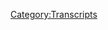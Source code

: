 {{Transcript
    | title         = [[577: July 13, 2021]]
    | caption       = [https://knowledgefight.libsyn.com/577-july-13-2021 Listen to this episode on Libsyn]
    | episodeNumber = [[577: July 13, 2021|577]]
    | length        = 01:43:35
}}

{{MessageBox
    | header     = Warning: Bot Generated Content
    | text       = This transcript was automatically generated by transcription software and likely contains many mistakes and misattributions. Please check the audio for definitive quotes, attribution, and context.
    | image      = N3yvass4myg91.webp
    | imagewidth = 50px
    | id         = warning
}}

{{TranscriptBlock
    | name      = Unknown Speaker
    | timestamp = 00:00:00.000
    | text      = N-n-n-n-knowledge fight.
}}

{{TranscriptBlock
    | name      = Unknown Speaker
    | timestamp = 00:00:12.919
    | text      = Dan and Jordan, I'm sweating.
}}

{{TranscriptBlock
    | name      = Unknown Speaker
    | timestamp = 00:00:16.920
    | text      = Knowledgefight.com, it's time to pray.
}}

{{TranscriptBlock
    | name      = Unknown Speaker
    | timestamp = 00:00:20.879
    | text      = I have great respect for knowledgefight.
}}

{{TranscriptBlock
    | name      = Unknown Speaker
    | timestamp = 00:00:23.760
    | text      = Knowledgefight.
}}

{{TranscriptBlock
    | name      = Unknown Speaker
    | timestamp = 00:00:24.760
    | text      = I'm sick of them posing as if they're the good guys, saying we are the bad guys.
}}

{{TranscriptBlock
    | name      = Unknown Speaker
    | timestamp = 00:00:28.879
    | text      = knowledge fight. Dan and George. Knowledge fight.
}}

{{TranscriptBlock
    | name      = Unknown Speaker
    | timestamp = 00:00:32.079
    | text      = Riddle her, riddle her, riddle her.
}}

{{TranscriptBlock
    | name      = Unknown Speaker
    | timestamp = 00:00:34.960
    | text      = Need, I need money.
}}

{{TranscriptBlock
    | name      = Unknown Speaker
    | timestamp = 00:00:36.320
    | text      = Riddle her, riddle her, riddle her.
}}

{{TranscriptBlock
    | name      = Unknown Speaker
    | timestamp = 00:00:39.280
    | text      = Andy in Kansas. Andy in Kansas.
}}

{{TranscriptBlock
    | name      = Unknown Speaker
    | timestamp = 00:00:42.159
    | text      = Stop it. Andy in Kansas. Andy in Kansas.
}}

{{TranscriptBlock
    | name      = Unknown Speaker
    | timestamp = 00:00:46.159
    | text      = It's time to pray.
}}

{{TranscriptBlock
    | name      = Unknown Speaker
    | timestamp = 00:00:47.039
    | text      = Andy in Kansas, you're on the air. Thanks for holding us.
}}

{{TranscriptBlock
    | name      = Unknown Speaker
    | timestamp = 00:00:49.280
    | text      = Hello Alex, I'm a 15-pounder and I'm a huge fan.
}}

{{TranscriptBlock
    | name      = Unknown Speaker
    | timestamp = 00:00:51.679
    | text      = I love your work.
}}

{{TranscriptBlock
    | name      = Unknown Speaker
    | timestamp = 00:00:52.960
    | text      = Knowledge Fight.
}}

{{TranscriptBlock
    | name      = Unknown Speaker
    | timestamp = 00:00:55.600
    | text      = Knowledgefight.com.
}}

{{TranscriptBlock
    | name      = Unknown Speaker
    | timestamp = 00:00:56.799
    | text      = I love you.
}}

{{TranscriptBlock
    | name      = Unknown Speaker
    | timestamp = 00:00:59.119
    | text      = Hey everybody, welcome back to Knowledge Fight. I'm Dan.
}}

{{TranscriptBlock
    | name      = Unknown Speaker
    | timestamp = 00:01:01.280
    | text      = I'm Jordan.
}}

{{TranscriptBlock
    | name      = Unknown Speaker
    | timestamp = 00:01:01.759
    | text      = We're couple dudes, like to sit around worship at the altar of
}}

{{TranscriptBlock
    | name      = Unknown Speaker
    | timestamp = 00:01:03.759
    | text      = Selene and talk a little bit about Alex Jones.
}}

{{TranscriptBlock
    | name      = Unknown Speaker
    | timestamp = 00:01:06.079
    | text      = Oh indeed we are Dan.
}}

{{TranscriptBlock
    | name      = Unknown Speaker
    | timestamp = 00:01:07.280
    | text      = Jordan.
}}

{{TranscriptBlock
    | name      = Unknown Speaker
    | timestamp = 00:01:07.680
    | text      = Dan.
}}

{{TranscriptBlock
    | name      = Unknown Speaker
    | timestamp = 00:01:08.000
    | text      = Jordan.
}}

{{TranscriptBlock
    | name      = Unknown Speaker
    | timestamp = 00:01:08.480
    | text      = Quick question for you.
}}

{{TranscriptBlock
    | name      = Unknown Speaker
    | timestamp = 00:01:09.359
    | text      = Yeah.
}}

{{TranscriptBlock
    | name      = Unknown Speaker
    | timestamp = 00:01:09.760
    | text      = What's your bright spot today?
}}

{{TranscriptBlock
    | name      = Unknown Speaker
    | timestamp = 00:01:10.719
    | text      = My bright spot today is actually, it's been a little bit of a challenging week,
}}

{{TranscriptBlock
    | name      = Unknown Speaker
    | timestamp = 00:01:14.799
    | text      = but this gets around to my bright spot.
}}

{{TranscriptBlock
    | name      = Unknown Speaker
    | timestamp = 00:01:16.640
    | text      = Yes.
}}

{{TranscriptBlock
    | name      = Unknown Speaker
    | timestamp = 00:01:17.439
    | text      = And that is that at the beginning of this week I had, I don't know,
}}

{{TranscriptBlock
    | name      = Unknown Speaker
    | timestamp = 00:01:20.400
    | text      = I don't know if I'm getting sort of like stolen valor by calling it surgery.
}}

{{TranscriptBlock
    | name      = Unknown Speaker
    | timestamp = 00:01:24.079
    | text      = I'm not sure.
}}

{{TranscriptBlock
    | name      = Unknown Speaker
    | timestamp = 00:01:26.719
    | text      = I call it surgery because it was cutting something out.
}}

{{TranscriptBlock
    | name      = Unknown Speaker
    | timestamp = 00:01:28.879
    | text      = Yeah, it's surgery.
}}

{{TranscriptBlock
    | name      = Unknown Speaker
    | timestamp = 00:01:29.920
    | text      = I got, yeah.
}}

{{TranscriptBlock
    | name      = Unknown Speaker
    | timestamp = 00:01:30.799
    | text      = It is surgery.
}}

{{TranscriptBlock
    | name      = Unknown Speaker
    | timestamp = 00:01:32.000
    | text      = Just because it's not like an open heart surgery doesn't mean you don't get to call it surgery.
}}

{{TranscriptBlock
    | name      = Unknown Speaker
    | timestamp = 00:01:36.560
    | text      = It feels like I'm putting on airs or being like really presumptuous if I say it's surgery.
}}

{{TranscriptBlock
    | name      = Unknown Speaker
    | timestamp = 00:01:41.439
    | text      = Well you didn't get Tommy John surgery.
}}

{{TranscriptBlock
    | name      = Unknown Speaker
    | timestamp = 00:01:43.120
    | text      = No, that's true.
}}

{{TranscriptBlock
    | name      = Unknown Speaker
    | timestamp = 00:01:44.480
    | text      = I have dealt with a ingrown toenail on my right big toe for the past 15 years.
}}

{{TranscriptBlock
    | name      = Unknown Speaker
    | timestamp = 00:01:52.400
    | text      = Yeah, a long time.
}}

{{TranscriptBlock
    | name      = Unknown Speaker
    | timestamp = 00:01:53.359
    | text      = Long, long time.
}}

{{TranscriptBlock
    | name      = Unknown Speaker
    | timestamp = 00:01:54.640
    | text      = Some might say too long.
}}

{{TranscriptBlock
    | name      = Unknown Speaker
    | timestamp = 00:01:55.680
    | text      = Sure, sure, sure.
}}

{{TranscriptBlock
    | name      = Unknown Speaker
    | timestamp = 00:01:57.200
    | text      = I've had it cut out a couple times and it comes back and it's just like this lingering chronic
}}

{{TranscriptBlock
    | name      = Unknown Speaker
    | timestamp = 00:02:01.680
    | text      = problem that I've gotten to the point where I kind of made a decision in my head that's like,
}}

{{TranscriptBlock
    | name      = Unknown Speaker
    | timestamp = 00:02:07.680
    | text      = well, it's just never going to change.
}}

{{TranscriptBlock
    | name      = Unknown Speaker
    | timestamp = 00:02:09.039
    | text      = Yeah, yeah.
}}

{{TranscriptBlock
    | name      = Unknown Speaker
    | timestamp = 00:02:09.759
    | text      = It's just, this is something that I have and it's for the rest of my life.
}}

{{TranscriptBlock
    | name      = Unknown Speaker
    | timestamp = 00:02:13.199
    | text      = Right.
}}

{{TranscriptBlock
    | name      = Unknown Speaker
    | timestamp = 00:02:13.680
    | text      = And like a club foot.
}}

{{TranscriptBlock
    | name      = Unknown Speaker
    | timestamp = 00:02:15.759
    | text      = Sure.
}}

{{TranscriptBlock
    | name      = Unknown Speaker
    | timestamp = 00:02:16.719
    | text      = And fairly recently I started to come around on the idea of like, that's a silly assumption to
}}

{{TranscriptBlock
    | name      = Unknown Speaker
    | timestamp = 00:02:22.879
    | text      = make. And I started to think about all of the ways in which it has impacted my life.
}}

{{TranscriptBlock
    | name      = Unknown Speaker
    | timestamp = 00:02:27.360
    | text      = Yeah.
}}

{{TranscriptBlock
    | name      = Unknown Speaker
    | timestamp = 00:02:27.840
    | text      = And there's so many things that I want to do or I want to be able to do that I can't do
}}

{{TranscriptBlock
    | name      = Unknown Speaker
    | timestamp = 00:02:32.960
    | text      = because of this toe.
}}

{{TranscriptBlock
    | name      = Unknown Speaker
    | timestamp = 00:02:34.319
    | text      = Right.
}}

{{TranscriptBlock
    | name      = Unknown Speaker
    | timestamp = 00:02:34.560
    | text      = Like I can't climb a tree because if I do, I will probably bang my toe on it and it'll hurt like
}}

{{TranscriptBlock
    | name      = Unknown Speaker
    | timestamp = 00:02:40.080
    | text      = hell.
}}

{{TranscriptBlock
    | name      = Unknown Speaker
    | timestamp = 00:02:40.240
    | text      = Yeah, yeah.
}}

{{TranscriptBlock
    | name      = Unknown Speaker
    | timestamp = 00:02:40.719
    | text      = I can't do push-ups the normal way because of the excruciating pain of trying to put on my
}}

{{TranscriptBlock
    | name      = Unknown Speaker
    | timestamp = 00:02:45.599
    | text      = weight on my foot.
}}

{{TranscriptBlock
    | name      = Unknown Speaker
    | timestamp = 00:02:47.120
    | text      = I can't run because of the constant padding on the ground of the foot. And so I finally
}}

{{TranscriptBlock
    | name      = Unknown Speaker
    | timestamp = 00:02:53.919
    | text      = decided to bite the bullet and take care of it and now have a wounded foot, but it's healed
}}

{{TranscriptBlock
    | name      = Unknown Speaker
    | timestamp = 00:03:00.560
    | text      = very nicely. And yeah, it was an interesting experience to go in and have that. I've not
}}

{{TranscriptBlock
    | name      = Unknown Speaker
    | timestamp = 00:03:07.039
    | text      = had things cut for a while.
}}

{{TranscriptBlock
    | name      = Unknown Speaker
    | timestamp = 00:03:11.439
    | text      = Did they leave anything in the open wound? You know, like sometimes they leave forceps
}}

{{TranscriptBlock
    | name      = Unknown Speaker
    | timestamp = 00:03:14.879
    | text      = in there or something like that. Nothing?
}}

{{TranscriptBlock
    | name      = Unknown Speaker
    | timestamp = 00:03:16.479
    | text      = I don't think the wound was big enough to put forceps in, but no, I don't think there's
}}

{{TranscriptBlock
    | name      = Unknown Speaker
    | timestamp = 00:03:22.080
    | text      = any souvenirs, any gauze.
}}

{{TranscriptBlock
    | name      = Unknown Speaker
    | timestamp = 00:03:24.319
    | text      = Oh man.
}}

{{TranscriptBlock
    | name      = Unknown Speaker
    | timestamp = 00:03:26.240
    | text      = Now we're going to get into conspiracy theories. This was absolutely a Patriot doctor and you
}}

{{TranscriptBlock
    | name      = Unknown Speaker
    | timestamp = 00:03:31.039
    | text      = have been implanted with a chip.
}}

{{TranscriptBlock
    | name      = Unknown Speaker
    | timestamp = 00:03:32.800
    | text      = Fine.
}}

{{TranscriptBlock
    | name      = Unknown Speaker
    | timestamp = 00:03:33.199
    | text      = They know where you are at all times.
}}

{{TranscriptBlock
    | name      = Unknown Speaker
    | timestamp = 00:03:35.599
    | text      = Yeah, my apartment.
}}

{{TranscriptBlock
    | name      = Unknown Speaker
    | timestamp = 00:03:39.199
    | text      = Cool.
}}

{{TranscriptBlock
    | name      = Unknown Speaker
    | timestamp = 00:03:40.319
    | text      = Couldn't have found me. Couldn't have found me otherwise.
}}

{{TranscriptBlock
    | name      = Unknown Speaker
    | timestamp = 00:03:43.120
    | text      = Way to go FBI. Until the beginning of this week, I couldn't run.
}}

{{TranscriptBlock
    | name      = Unknown Speaker
    | timestamp = 00:03:52.319
    | text      = And until at least two weeks from now, you still won't.
}}

{{TranscriptBlock
    | name      = Unknown Speaker
    | timestamp = 00:03:55.520
    | text      = Yeah, my toe looks like it's dead right now. Not going to be running for a bit. But anyway,
}}

{{TranscriptBlock
    | name      = Unknown Speaker
    | timestamp = 00:04:01.360
    | text      = it's a bright spot to come to a point where I'm like, yeah, I can take care of this. I'm
}}

{{TranscriptBlock
    | name      = Unknown Speaker
    | timestamp = 00:04:05.919
    | text      = going to try to move in a positive direction.
}}

{{TranscriptBlock
    | name      = Unknown Speaker
    | timestamp = 00:04:08.719
    | text      = Yeah, that's great. We've talked about that for, well, obviously for years, you and I.
}}

{{TranscriptBlock
    | name      = Unknown Speaker
    | timestamp = 00:04:13.520
    | text      = Not constantly.
}}

{{TranscriptBlock
    | name      = Unknown Speaker
    | timestamp = 00:04:14.240
    | text      = No, no, no, not constantly, of course. But it's not like a regular topic of conversation.
}}

{{TranscriptBlock
    | name      = Unknown Speaker
    | timestamp = 00:04:18.959
    | text      = What a shitty friendship that would be. Dan's just constantly talking about his toe.
}}

{{TranscriptBlock
    | name      = Unknown Speaker
    | timestamp = 00:04:23.120
    | text      = Hey man, I just read up on toe stuff. Yeah, that's awesome.
}}

{{TranscriptBlock
    | name      = Unknown Speaker
    | timestamp = 00:04:29.439
    | text      = Yeah, and one of the best parts about it, too, is that like care afterwards, a lot of
}}

{{TranscriptBlock
    | name      = Unknown Speaker
    | timestamp = 00:04:33.600
    | text      = it involves just Epsom salt bags. So it's like, wow, a chance I was going to do that
}}

{{TranscriptBlock
    | name      = Unknown Speaker
    | timestamp = 00:04:37.680
    | text      = anyway. So what about you? What's your bright spot?
}}

{{TranscriptBlock
    | name      = Unknown Speaker
    | timestamp = 00:04:40.639
    | text      = My bright spot, Dan, is rewatching the Matt Smith series of Doctor Who.
}}

{{TranscriptBlock
    | name      = Unknown Speaker
    | timestamp = 00:04:46.800
    | text      = Sure. And who's your favorite doctor?
}}

{{TranscriptBlock
    | name      = Unknown Speaker
    | timestamp = 00:04:49.120
    | text      = He's my favorite doctor by far. You know, whenever I first saw him, I think it was like
}}

{{TranscriptBlock
    | name      = Unknown Speaker
    | timestamp = 00:04:54.079
    | text      = 2010. It was almost, it was 12 years ago or something. And it was immediately like,
}}

{{TranscriptBlock
    | name      = Unknown Speaker
    | timestamp = 00:05:00.240
    | text      = oh, this would be like if I was the doctor. It was just like, this makes perfect sense
}}

{{TranscriptBlock
    | name      = Unknown Speaker
    | timestamp = 00:05:05.199
    | text      = to me and I'm rewatching it and it's still fantastic.
}}

{{TranscriptBlock
    | name      = Unknown Speaker
    | timestamp = 00:05:07.680
    | text      = Is he loud? He's loud. He is simultaneously
}}

{{TranscriptBlock
    | name      = Unknown Speaker
    | timestamp = 00:05:11.839
    | text      = incredibly fast talking, very angry, and also sad all the time. Yeah, it's kind of an
}}

{{TranscriptBlock
    | name      = Unknown Speaker
    | timestamp = 00:05:18.160
    | text      = interesting, it's me. Sounds like I don't need to watch this
}}

{{TranscriptBlock
    | name      = Unknown Speaker
    | timestamp = 00:05:20.480
    | text      = show. You don't.
}}

{{TranscriptBlock
    | name      = Unknown Speaker
    | timestamp = 00:05:21.040
    | text      = I've experienced it. You bet.
}}

{{TranscriptBlock
    | name      = Unknown Speaker
    | timestamp = 00:05:23.759
    | text      = So before we get into today's episode, I thought I'd share a little bit of a survivor
}}

{{TranscriptBlock
    | name      = Unknown Speaker
    | timestamp = 00:05:27.120
    | text      = thought. This is the new segment, survivor thoughts.
}}

{{TranscriptBlock
    | name      = Unknown Speaker
    | timestamp = 00:05:29.279
    | text      = Survivor thoughts. I've started season 10 and I think it's
}}

{{TranscriptBlock
    | name      = Unknown Speaker
    | timestamp = 00:05:34.720
    | text      = harder to watch now because in season nine, Jeff Probst starts dating one of the contestants.
}}

{{TranscriptBlock
    | name      = Unknown Speaker
    | timestamp = 00:05:42.000
    | text      = Oh no, he does what? Well, after the season's over.
}}

{{TranscriptBlock
    | name      = Unknown Speaker
    | timestamp = 00:05:44.959
    | text      = They start dating. I'm still not cool with that.
}}

{{TranscriptBlock
    | name      = Unknown Speaker
    | timestamp = 00:05:47.279
    | text      = It kind of makes season 10 a little bit uncomfortable to watch because you're like,
}}

{{TranscriptBlock
    | name      = Unknown Speaker
    | timestamp = 00:05:51.839
    | text      = well, he could start dating any of these people. Yeah, that's not, that's not okay.
}}

{{TranscriptBlock
    | name      = Unknown Speaker
    | timestamp = 00:05:55.040
    | text      = Is this the Jeff Probst dating pool? I'm sure that they had a fine relationship
}}

{{TranscriptBlock
    | name      = Unknown Speaker
    | timestamp = 00:05:58.800
    | text      = and it was based on like neutral attraction and whatever, but it's still just bizarre.
}}

{{TranscriptBlock
    | name      = Unknown Speaker
    | timestamp = 00:06:06.000
    | text      = It makes me a little uncomfortable. Yeah.
}}

{{TranscriptBlock
    | name      = Unknown Speaker
    | timestamp = 00:06:08.800
    | text      = And then what was the other thought that I had? Oh, season nine is almost certainly
}}

{{TranscriptBlock
    | name      = Unknown Speaker
    | timestamp = 00:06:11.839
    | text      = where the first volley of the show being destroyed happens.
}}

{{TranscriptBlock
    | name      = Unknown Speaker
    | timestamp = 00:06:15.600
    | text      = Okay. And that is because something
}}

{{TranscriptBlock
    | name      = Unknown Speaker
    | timestamp = 00:06:17.360
    | text      = happens in like, I think the second episode where they cannot explain how this is supposed
}}

{{TranscriptBlock
    | name      = Unknown Speaker
    | timestamp = 00:06:24.399
    | text      = to go. So they're like, there's a men and a women's tribe and they're competing for
}}

{{TranscriptBlock
    | name      = Unknown Speaker
    | timestamp = 00:06:32.160
    | text      = reward and immunity. But they have to, they have to win the first challenge as a tribe to get
}}

{{TranscriptBlock
    | name      = Unknown Speaker
    | timestamp = 00:06:38.720
    | text      = reward and then individually to get immunity. Yes. So one man or one woman will win immunity.
}}

{{TranscriptBlock
    | name      = Unknown Speaker
    | timestamp = 00:06:46.399
    | text      = Then both tribes have to go to tribal council and vote somebody out. So the person who wins
}}

{{TranscriptBlock
    | name      = Unknown Speaker
    | timestamp = 00:06:52.480
    | text      = immunity, the individual is safe. Yeah.
}}

{{TranscriptBlock
    | name      = Unknown Speaker
    | timestamp = 00:06:55.600
    | text      = Then they go to the other tribal council and give the immunity to one of the opposite tribe
}}

{{TranscriptBlock
    | name      = Unknown Speaker
    | timestamp = 00:07:01.839
    | text      = members. It's like, while the people were trying to explain what was going on, it's just like,
}}

{{TranscriptBlock
    | name      = Unknown Speaker
    | timestamp = 00:07:07.360
    | text      = no, no, no, no, no, no, no, no. You're trying too hard.
}}

{{TranscriptBlock
    | name      = Unknown Speaker
    | timestamp = 00:07:09.519
    | text      = Yeah. This is, there's no, nobody was like, Hey, you know what the problem with survivor was?
}}

{{TranscriptBlock
    | name      = Unknown Speaker
    | timestamp = 00:07:14.480
    | text      = Not enough Rube Goldberg machines. Sincerely, like the people on the show trying
}}

{{TranscriptBlock
    | name      = Unknown Speaker
    | timestamp = 00:07:19.120
    | text      = to explain what was happening seemed confused. And I was like, Oh no. Oh God, no.
}}

{{TranscriptBlock
    | name      = Unknown Speaker
    | timestamp = 00:07:27.680
    | text      = Not many people tune into TV to watch a ninth grade story problems from geometry. Talk to them,
}}

{{TranscriptBlock
    | name      = Unknown Speaker
    | timestamp = 00:07:34.000
    | text      = you know? Yeah. There's a lot of logic puzzles that go on in terms of the rules.
}}

{{TranscriptBlock
    | name      = Unknown Speaker
    | timestamp = 00:07:39.199
    | text      = Okay. One of your teammates is going 40 miles an hour headed East and another one of your
}}

{{TranscriptBlock
    | name      = Unknown Speaker
    | timestamp = 00:07:44.079
    | text      = teammates has immunity, but they're headed 35 miles an hour headed West.
}}

{{TranscriptBlock
    | name      = Unknown Speaker
    | timestamp = 00:07:47.040
    | text      = It's infuriating, but I'm excited to see just how quickly it deteriorates.
}}

{{TranscriptBlock
    | name      = Unknown Speaker
    | timestamp = 00:07:53.360
    | text      = Because that seems to me to be like that, um, that just that, that, that crack.
}}

{{TranscriptBlock
    | name      = Unknown Speaker
    | timestamp = 00:07:58.639
    | text      = Yeah. In the facade of like, Oh, this is going to spread.
}}

{{TranscriptBlock
    | name      = Unknown Speaker
    | timestamp = 00:08:01.680
    | text      = We have run out of ideas. This windshield is going to break.
}}

{{TranscriptBlock
    | name      = Unknown Speaker
    | timestamp = 00:08:05.120
    | text      = Also last survivor thought, I love the range that they have in terms of their challenges.
}}

{{TranscriptBlock
    | name      = Unknown Speaker
    | timestamp = 00:08:10.319
    | text      = Cause sometimes it's like these elaborate fucking like, uh, you have to jump over this. You have to
}}

{{TranscriptBlock
    | name      = Unknown Speaker
    | timestamp = 00:08:16.000
    | text      = climb this wall and then you have to unhook something and carry it back over the wall.
}}

{{TranscriptBlock
    | name      = Unknown Speaker
    | timestamp = 00:08:19.360
    | text      = It's like elaborate courses. And then sometimes it's like, fuck it. Hold your breath.
}}

{{TranscriptBlock
    | name      = Unknown Speaker
    | timestamp = 00:08:25.839
    | text      = No, that's uh, yeah, that's such a, uh, that's maybe my favorite joke in all of Rick and Morty
}}

{{TranscriptBlock
    | name      = Unknown Speaker
    | timestamp = 00:08:32.159
    | text      = is, uh, Rick sets up this, uh, like saw situation where you have to get through challenges.
}}

{{TranscriptBlock
    | name      = Unknown Speaker
    | timestamp = 00:08:37.360
    | text      = And then because he was too drunk, you know, the third one is he's just like,
}}

{{TranscriptBlock
    | name      = Unknown Speaker
    | timestamp = 00:08:40.879
    | text      = ah, I ran out of ideas. Make some three pointers. So they just start shooting three pointers.
}}

{{TranscriptBlock
    | name      = Unknown Speaker
    | timestamp = 00:08:46.879
    | text      = That is exactly what I was looking for. It does feel like that. They're like,
}}

{{TranscriptBlock
    | name      = Unknown Speaker
    | timestamp = 00:08:53.120
    | text      = yeah, hard to hold your breath, knock down some trays. I don't know.
}}

{{TranscriptBlock
    | name      = Unknown Speaker
    | timestamp = 00:08:56.960
    | text      = So, uh, Jordan, today we're going to be going over July 13th, 2021.
}}

{{TranscriptBlock
    | name      = Unknown Speaker
    | timestamp = 00:09:01.600
    | text      = That was a straight up time. That was simultaneous. Um, I think that this,
}}

{{TranscriptBlock
    | name      = Unknown Speaker
    | timestamp = 00:09:05.919
    | text      = this episode's troubling in a number of ways. And, uh, some of the stuff I'm excited to talk about,
}}

{{TranscriptBlock
    | name      = Unknown Speaker
    | timestamp = 00:09:10.879
    | text      = some of it is a little bit grim and uncomfortable, but we will get to that in a moment. But first,
}}

{{TranscriptBlock
    | name      = Unknown Speaker
    | timestamp = 00:09:16.480
    | text      = let's say hello to some new wonks. Oh, that's a great idea.
}}

{{TranscriptBlock
    | name      = Unknown Speaker
    | timestamp = 00:09:18.960
    | text      = So first bag creator of butt poop. Thank you so much. You are now a policy wonk.
}}

{{TranscriptBlock
    | name      = Unknown Speaker
    | timestamp = 00:09:22.879
    | text      = I'm a policy wonk. That might be a code of some sort.
}}

{{TranscriptBlock
    | name      = Unknown Speaker
    | timestamp = 00:09:25.440
    | text      = Thank you. Whatever, whatever that is. I'm sure it's great.
}}

{{TranscriptBlock
    | name      = Unknown Speaker
    | timestamp = 00:09:28.320
    | text      = Next neuromancer was a good book, but all tomorrow's parties is William Gibson's,
}}

{{TranscriptBlock
    | name      = Unknown Speaker
    | timestamp = 00:09:32.480
    | text      = all capital's best book. Fight me. You're now policy wonk.
}}

{{TranscriptBlock
    | name      = Unknown Speaker
    | timestamp = 00:09:36.480
    | text      = I'm a policy wonk. All right.
}}

{{TranscriptBlock
    | name      = Unknown Speaker
    | timestamp = 00:09:38.000
    | text      = I can't tell you. I have no position on this. No, no position.
}}

{{TranscriptBlock
    | name      = Unknown Speaker
    | timestamp = 00:09:40.799
    | text      = Next Gonzo, the board, but thank you so much. You are now a policy wonk.
}}

{{TranscriptBlock
    | name      = Unknown Speaker
    | timestamp = 00:09:44.159
    | text      = I'm a policy wonk. Thank you very much.
}}

{{TranscriptBlock
    | name      = Unknown Speaker
    | timestamp = 00:09:46.720
    | text      = Next Yolanda pronounced Yolanda and not Yolanda. Thank you so much. You are now a policy wonk.
}}

{{TranscriptBlock
    | name      = Unknown Speaker
    | timestamp = 00:09:52.480
    | text      = I'm a policy wonk. Yolanda pronounced Yolanda. Oh shit. Yolanda.
}}

{{TranscriptBlock
    | name      = Unknown Speaker
    | timestamp = 00:09:58.799
    | text      = Next, we've got a couple of technocrats. I'd like to give a hello and a wave too.
}}

{{TranscriptBlock
    | name      = Unknown Speaker
    | timestamp = 00:10:04.480
    | text      = So first of all, Moxie, thank you so much. You are now a technocrat and Xander.
}}

{{TranscriptBlock
    | name      = Unknown Speaker
    | timestamp = 00:10:08.720
    | text      = Thank you so much. You are now a technocrat.
}}

{{TranscriptBlock
    | name      = Unknown Speaker
    | timestamp = 00:10:10.960
    | text      = I'm a policy wonk. Crikey mate. That's fantastic. Have yourself a brew.
}}

{{TranscriptBlock
    | name      = Unknown Speaker
    | timestamp = 00:10:15.200
    | text      = How's your 401k doing, bro? We got to go full tilt boogie on this Watson. All right.
}}

{{TranscriptBlock
    | name      = Unknown Speaker
    | timestamp = 00:10:19.440
    | text      = Let's just get down to business. We ain't making that money off that heroin.
}}

{{TranscriptBlock
    | name      = Unknown Speaker
    | timestamp = 00:10:22.799
    | text      = Why are you pimps so good? My neck is freakishly large.
}}

{{TranscriptBlock
    | name      = Unknown Speaker
    | timestamp = 00:10:26.480
    | text      = I declare info war on you. Thank you Moxie and Xander.
}}

{{TranscriptBlock
    | name      = Unknown Speaker
    | timestamp = 00:10:30.639
    | text      = Yes. Thank you very much to the both of you.
}}

{{TranscriptBlock
    | name      = Unknown Speaker
    | timestamp = 00:10:33.519
    | text      = So Jordan, we have a little bit of a, we got to get deep,
}}

{{TranscriptBlock
    | name      = Unknown Speaker
    | timestamp = 00:10:37.840
    | text      = but we have to get deeper than usual this time I think.
}}

{{TranscriptBlock
    | name      = Unknown Speaker
    | timestamp = 00:10:41.279
    | text      = Giving someone life is giving someone death. You could say that
}}

{{TranscriptBlock
    | name      = Unknown Speaker
    | timestamp = 00:10:50.639
    | text      = life is death. You could say that.
}}

{{TranscriptBlock
    | name      = Unknown Speaker
    | timestamp = 00:10:52.960
    | text      = And I hate to say this and this pains me, but I think this is probably our last
}}

{{TranscriptBlock
    | name      = Unknown Speaker
    | timestamp = 00:10:58.559
    | text      = birthday segment. I apologize to anybody who has made a birthday shout out request
}}

{{TranscriptBlock
    | name      = Unknown Speaker
    | timestamp = 00:11:04.559
    | text      = that has not been, you've not heard it on the show.
}}

{{TranscriptBlock
    | name      = Unknown Speaker
    | timestamp = 00:11:08.480
    | text      = We can't, this is getting out of control. We just can't do that. We had fun and I wanted
}}

{{TranscriptBlock
    | name      = Unknown Speaker
    | timestamp = 00:11:12.879
    | text      = this to be something that we could all have a good time with and I think we did.
}}

{{TranscriptBlock
    | name      = Unknown Speaker
    | timestamp = 00:11:18.320
    | text      = I think between us and we've ran this into the ground.
}}

{{TranscriptBlock
    | name      = Unknown Speaker
    | timestamp = 00:11:22.320
    | text      = You know, you could say that starting a segment is ending a segment.
}}

{{TranscriptBlock
    | name      = Unknown Speaker
    | timestamp = 00:11:27.759
    | text      = You could. You could say that.
}}

{{TranscriptBlock
    | name      = Unknown Speaker
    | timestamp = 00:11:29.039
    | text      = Giving a segment life is giving a segment death and that is what we have come to.
}}

{{TranscriptBlock
    | name      = Unknown Speaker
    | timestamp = 00:11:33.679
    | text      = So in this farewell edition of birthday shout outs, I'd like to give Ryan a shout out.
}}

{{TranscriptBlock
    | name      = Unknown Speaker
    | timestamp = 00:11:38.960
    | text      = This is coming from Pleiades the cat. Very happy birthday, Ryan.
}}

{{TranscriptBlock
    | name      = Unknown Speaker
    | timestamp = 00:11:42.720
    | text      = Happy birthday, Ryan.
}}

{{TranscriptBlock
    | name      = Unknown Speaker
    | timestamp = 00:11:43.919
    | text      = Also, this is fantastic.
}}

{{TranscriptBlock
    | name      = Unknown Speaker
    | timestamp = 00:11:46.639
    | text      = Yes.
}}

{{TranscriptBlock
    | name      = Unknown Speaker
    | timestamp = 00:11:47.120
    | text      = So Stephanie sent me a message and wanted to give a happy birthday shout out to my brother.
}}

{{TranscriptBlock
    | name      = Unknown Speaker
    | timestamp = 00:11:53.039
    | text      = So I know the birthday is on the 14th of July.
}}

{{TranscriptBlock
    | name      = Unknown Speaker
    | timestamp = 00:11:56.559
    | text      = But we don't know whose birthday it is.
}}

{{TranscriptBlock
    | name      = Unknown Speaker
    | timestamp = 00:11:58.159
    | text      = I know that he's 31 years old, but I don't know his name.
}}

{{TranscriptBlock
    | name      = Unknown Speaker
    | timestamp = 00:12:02.720
    | text      = See, once again, if you are Stephanie, guess what?
}}

{{TranscriptBlock
    | name      = Unknown Speaker
    | timestamp = 00:12:06.559
    | text      = You got wished a happy birthday and if you're Stephanie's brother, say it was you.
}}

{{TranscriptBlock
    | name      = Unknown Speaker
    | timestamp = 00:12:10.159
    | text      = Easy.
}}

{{TranscriptBlock
    | name      = Unknown Speaker
    | timestamp = 00:12:10.799
    | text      = No, no, no.
}}

{{TranscriptBlock
    | name      = Unknown Speaker
    | timestamp = 00:12:11.360
    | text      = Stephanie was the one who emailed on behalf of her brother whose name we don't know.
}}

{{TranscriptBlock
    | name      = Unknown Speaker
    | timestamp = 00:12:15.279
    | text      = All right. If you're Stephanie's brother, never specified.
}}

{{TranscriptBlock
    | name      = Unknown Speaker
    | timestamp = 00:12:17.919
    | text      = Perfect.
}}

{{TranscriptBlock
    | name      = Unknown Speaker
    | timestamp = 00:12:18.639
    | text      = If you're somebody out there and you have a sister named Stephanie and
}}

{{TranscriptBlock
    | name      = Unknown Speaker
    | timestamp = 00:12:21.600
    | text      = your birthday is on the 14th and you're 31 years old, happy birthday.
}}

{{TranscriptBlock
    | name      = Unknown Speaker
    | timestamp = 00:12:24.320
    | text      = Happy birthday.
}}

{{TranscriptBlock
    | name      = Unknown Speaker
    | timestamp = 00:12:25.360
    | text      = Happy birthday.
}}

{{TranscriptBlock
    | name      = Unknown Speaker
    | timestamp = 00:12:26.399
    | text      = Now, unfortunately, and this is true, seeing as how this is our last birthday segment,
}}

{{TranscriptBlock
    | name      = Unknown Speaker
    | timestamp = 00:12:31.919
    | text      = these will also be the last birthdays for all people involved.
}}

{{TranscriptBlock
    | name      = Unknown Speaker
    | timestamp = 00:12:34.799
    | text      = I'm sorry to say that, but it's just how it works.
}}

{{TranscriptBlock
    | name      = Unknown Speaker
    | timestamp = 00:12:37.200
    | text      = I don't stand by that, but whatever.
}}

{{TranscriptBlock
    | name      = Unknown Speaker
    | timestamp = 00:12:39.279
    | text      = Okay.
}}

{{TranscriptBlock
    | name      = Unknown Speaker
    | timestamp = 00:12:39.679
    | text      = So Jordan, we're going to do this here July 13th, 2021 episode.
}}

{{TranscriptBlock
    | name      = Unknown Speaker
    | timestamp = 00:12:44.000
    | text      = But first here's an out of context drop from today's show.
}}

{{TranscriptBlock
    | name      = Unknown Speaker
    | timestamp = 00:12:46.720
    | text      = Ah, the good old days out in LaGrange, the ranch, the chicken ranch, the whorehouse,
}}

{{TranscriptBlock
    | name      = Unknown Speaker
    | timestamp = 00:12:55.679
    | text      = ZZ Top.
}}

{{TranscriptBlock
    | name      = Unknown Speaker
    | timestamp = 00:12:57.919
    | text      = They got some nice girls.
}}

{{TranscriptBlock
    | name      = Unknown Speaker
    | timestamp = 00:13:00.879
    | text      = You know what I'm talking about.
}}

{{TranscriptBlock
    | name      = Unknown Speaker
    | timestamp = 00:13:09.759
    | text      = We know that famous ZZ Top lyric, ZZ Top.
}}

{{TranscriptBlock
    | name      = Unknown Speaker
    | timestamp = 00:13:12.799
    | text      = ZZ Top.
}}

{{TranscriptBlock
    | name      = Unknown Speaker
    | timestamp = 00:13:14.320
    | text      = Hey, I love, uh, I love all Aerosmith songs when all of a sudden he's just like Aerosmith.
}}

{{TranscriptBlock
    | name      = Unknown Speaker
    | timestamp = 00:13:21.440
    | text      = Yeah.
}}

{{TranscriptBlock
    | name      = Unknown Speaker
    | timestamp = 00:13:21.840
    | text      = I had a buddy who had, uh, we did do a lot of karaoke together and he would do legs,
}}

{{TranscriptBlock
    | name      = Unknown Speaker
    | timestamp = 00:13:27.039
    | text      = uh, by ZZ Top.
}}

{{TranscriptBlock
    | name      = Unknown Speaker
    | timestamp = 00:13:28.240
    | text      = And you can just sing.
}}

{{TranscriptBlock
    | name      = Unknown Speaker
    | timestamp = 00:13:29.200
    | text      = She's got legs.
}}

{{TranscriptBlock
    | name      = Unknown Speaker
    | timestamp = 00:13:29.919
    | text      = She knows how to use them.
}}

{{TranscriptBlock
    | name      = Unknown Speaker
    | timestamp = 00:13:31.039
    | text      = The entire song, the meter fits the entire time.
}}

{{TranscriptBlock
    | name      = Unknown Speaker
    | timestamp = 00:13:36.720
    | text      = Well, nobody ever claimed ZZ Top was a top flight composition.
}}

{{TranscriptBlock
    | name      = Unknown Speaker
    | timestamp = 00:13:41.440
    | text      = No.
}}

{{TranscriptBlock
    | name      = Unknown Speaker
    | timestamp = 00:13:42.080
    | text      = I would do tush from time to time.
}}

{{TranscriptBlock
    | name      = Unknown Speaker
    | timestamp = 00:13:46.000
    | text      = Now that is top flight composition though.
}}

{{TranscriptBlock
    | name      = Unknown Speaker
    | timestamp = 00:13:47.840
    | text      = Unfortunately.
}}

{{TranscriptBlock
    | name      = Unknown Speaker
    | timestamp = 00:13:48.399
    | text      = That's only because the karaoke bar that I went to didn't have on the planet of women
}}

{{TranscriptBlock
    | name      = Unknown Speaker
    | timestamp = 00:13:53.360
    | text      = or slip inside my sleeping bag.
}}

{{TranscriptBlock
    | name      = Unknown Speaker
    | timestamp = 00:13:55.200
    | text      = I will never, I will never not be delighted whenever I finally get back to reading ZZ Top
}}

{{TranscriptBlock
    | name      = Unknown Speaker
    | timestamp = 00:14:00.720
    | text      = song titles.
}}

{{TranscriptBlock
    | name      = Unknown Speaker
    | timestamp = 00:14:01.440
    | text      = They're pretty great.
}}

{{TranscriptBlock
    | name      = Unknown Speaker
    | timestamp = 00:14:02.399
    | text      = Did you guys get, how?
}}

{{TranscriptBlock
    | name      = Unknown Speaker
    | timestamp = 00:14:04.240
    | text      = Yeah.
}}

{{TranscriptBlock
    | name      = Unknown Speaker
    | timestamp = 00:14:04.720
    | text      = How?
}}

{{TranscriptBlock
    | name      = Unknown Speaker
    | timestamp = 00:14:05.440
    | text      = So here we go.
}}

{{TranscriptBlock
    | name      = Unknown Speaker
    | timestamp = 00:14:06.159
    | text      = We're going to start off.
}}

{{TranscriptBlock
    | name      = Unknown Speaker
    | timestamp = 00:14:07.200
    | text      = Here's where Alex is at.
}}

{{TranscriptBlock
    | name      = Unknown Speaker
    | timestamp = 00:14:08.559
    | text      = Going back five years ago, Gmail already blocks infowars.com, the URL.
}}

{{TranscriptBlock
    | name      = Unknown Speaker
    | timestamp = 00:14:14.879
    | text      = And that's happens at libraries, other places.
}}

{{TranscriptBlock
    | name      = Unknown Speaker
    | timestamp = 00:14:16.720
    | text      = They put you in this false database as, as fake news or a fraud.
}}

{{TranscriptBlock
    | name      = Unknown Speaker
    | timestamp = 00:14:20.159
    | text      = And of course they define anyone that resists them, uh, as that, but this really is the
}}

{{TranscriptBlock
    | name      = Unknown Speaker
    | timestamp = 00:14:25.840
    | text      = Holy grail of control.
}}

{{TranscriptBlock
    | name      = Unknown Speaker
    | timestamp = 00:14:27.120
    | text      = So this is a rare opportunity where you can actually do an experiment and test the truth
}}

{{TranscriptBlock
    | name      = Unknown Speaker
    | timestamp = 00:14:30.960
    | text      = of the claim that Alex is making and it is not true.
}}

{{TranscriptBlock
    | name      = Unknown Speaker
    | timestamp = 00:14:33.919
    | text      = I have multiple Gmail accounts for personal and professional use.
}}

{{TranscriptBlock
    | name      = Unknown Speaker
    | timestamp = 00:14:36.960
    | text      = And I tested sending various infowars links between them.
}}

{{TranscriptBlock
    | name      = Unknown Speaker
    | timestamp = 00:14:40.080
    | text      = None got censored and none were blocked.
}}

{{TranscriptBlock
    | name      = Unknown Speaker
    | timestamp = 00:14:42.159
    | text      = Even links to just the homepage, not even hiding behind some dummy redirect URL just
}}

{{TranscriptBlock
    | name      = Unknown Speaker
    | timestamp = 00:14:47.120
    | text      = went, it went through just fine.
}}

{{TranscriptBlock
    | name      = Unknown Speaker
    | timestamp = 00:14:48.559
    | text      = This is just more agreement bragging that Alex is trying to do.
}}

{{TranscriptBlock
    | name      = Unknown Speaker
    | timestamp = 00:14:51.600
    | text      = That's so funny.
}}

{{TranscriptBlock
    | name      = Unknown Speaker
    | timestamp = 00:14:52.399
    | text      = Cause I saw the, I saw one of the test emails.
}}

{{TranscriptBlock
    | name      = Unknown Speaker
    | timestamp = 00:14:55.840
    | text      = Oh, in our show email.
}}

{{TranscriptBlock
    | name      = Unknown Speaker
    | timestamp = 00:14:57.840
    | text      = Yeah.
}}

{{TranscriptBlock
    | name      = Unknown Speaker
    | timestamp = 00:14:58.399
    | text      = And I looked at it and I was like, and then two seconds later I was like, Oh, Alex must
}}

{{TranscriptBlock
    | name      = Unknown Speaker
    | timestamp = 00:15:03.600
    | text      = have claimed that you couldn't email his links.
}}

{{TranscriptBlock
    | name      = Unknown Speaker
    | timestamp = 00:15:06.000
    | text      = I immediately knew exactly immediately.
}}

{{TranscriptBlock
    | name      = Unknown Speaker
    | timestamp = 00:15:09.200
    | text      = So before we get too deep into this episode, I want to mention that there was a really
}}

{{TranscriptBlock
    | name      = Unknown Speaker
    | timestamp = 00:15:13.759
    | text      = severe tone that you'll notice throughout the show.
}}

{{TranscriptBlock
    | name      = Unknown Speaker
    | timestamp = 00:15:16.879
    | text      = And I noticed even before I started listening to this episode over on band.video, as I was
}}

{{TranscriptBlock
    | name      = Unknown Speaker
    | timestamp = 00:15:22.159
    | text      = preparing things, the featured video on the homepage was a great Grease video titled quote,
}}

{{TranscriptBlock
    | name      = Unknown Speaker
    | timestamp = 00:15:27.440
    | text      = this is the end.
}}

{{TranscriptBlock
    | name      = Unknown Speaker
    | timestamp = 00:15:28.960
    | text      = Oh, that's a harsh start.
}}

{{TranscriptBlock
    | name      = Unknown Speaker
    | timestamp = 00:15:30.879
    | text      = The episode that we're covering today from July 13th has the headline quote, the globalists
}}

{{TranscriptBlock
    | name      = Unknown Speaker
    | timestamp = 00:15:35.440
    | text      = must be arrested now or billions will die.
}}

{{TranscriptBlock
    | name      = Unknown Speaker
    | timestamp = 00:15:39.440
    | text      = As I was looking over the video titles on the site, I couldn't help, but feel like this
}}

{{TranscriptBlock
    | name      = Unknown Speaker
    | timestamp = 00:15:42.799
    | text      = was just kind of end of the world themed clickbait.
}}

{{TranscriptBlock
    | name      = Unknown Speaker
    | timestamp = 00:15:45.759
    | text      = One video was just titled quote, new world orders official announcement by government
}}

{{TranscriptBlock
    | name      = Unknown Speaker
    | timestamp = 00:15:49.919
    | text      = shocks the planet.
}}

{{TranscriptBlock
    | name      = Unknown Speaker
    | timestamp = 00:15:51.279
    | text      = Think about how many times Alex has run that headline in the past.
}}

{{TranscriptBlock
    | name      = Unknown Speaker
    | timestamp = 00:15:54.399
    | text      = Think about how many times he's reported that finally the new world order has come out into
}}

{{TranscriptBlock
    | name      = Unknown Speaker
    | timestamp = 00:15:57.840
    | text      = the open.
}}

{{TranscriptBlock
    | name      = Unknown Speaker
    | timestamp = 00:15:58.480
    | text      = It's almost a joke at this point.
}}

{{TranscriptBlock
    | name      = Unknown Speaker
    | timestamp = 00:16:00.320
    | text      = The thing that really stuck out to me was how low Alex's view counts though were on
}}

{{TranscriptBlock
    | name      = Unknown Speaker
    | timestamp = 00:16:04.639
    | text      = these videos.
}}

{{TranscriptBlock
    | name      = Unknown Speaker
    | timestamp = 00:16:05.919
    | text      = You'd think that this severe tone of doom would be the kind of thing you'd employ to
}}

{{TranscriptBlock
    | name      = Unknown Speaker
    | timestamp = 00:16:09.039
    | text      = gain attention and drive traffic.
}}

{{TranscriptBlock
    | name      = Unknown Speaker
    | timestamp = 00:16:10.480
    | text      = And if that's the plan, I'm not convinced that that plan is working.
}}

{{TranscriptBlock
    | name      = Unknown Speaker
    | timestamp = 00:16:14.159
    | text      = All of his actual episodes have view counts between two and 300,000 views, which isn't
}}

{{TranscriptBlock
    | name      = Unknown Speaker
    | timestamp = 00:16:19.279
    | text      = bad.
}}

{{TranscriptBlock
    | name      = Unknown Speaker
    | timestamp = 00:16:19.600
    | text      = That's not bad.
}}

{{TranscriptBlock
    | name      = Unknown Speaker
    | timestamp = 00:16:20.480
    | text      = Nope.
}}

{{TranscriptBlock
    | name      = Unknown Speaker
    | timestamp = 00:16:20.879
    | text      = But it's way below what you'd expect for someone like in Alex's position.
}}

{{TranscriptBlock
    | name      = Unknown Speaker
    | timestamp = 00:16:24.799
    | text      = Yeah.
}}

{{TranscriptBlock
    | name      = Unknown Speaker
    | timestamp = 00:16:25.200
    | text      = Yeah.
}}

{{TranscriptBlock
    | name      = Unknown Speaker
    | timestamp = 00:16:25.679
    | text      = It looks like Alex's Saturday shows, which have a guest heavy format.
}}

{{TranscriptBlock
    | name      = Unknown Speaker
    | timestamp = 00:16:29.519
    | text      = Those seem to be far more popular than his usual show.
}}

{{TranscriptBlock
    | name      = Unknown Speaker
    | timestamp = 00:16:32.159
    | text      = And I can't help but think that that's at least partially because his normal show sucks.
}}

{{TranscriptBlock
    | name      = Unknown Speaker
    | timestamp = 00:16:36.320
    | text      = Yeah.
}}

{{TranscriptBlock
    | name      = Unknown Speaker
    | timestamp = 00:16:36.799
    | text      = And even the audience may be getting tired of this.
}}

{{TranscriptBlock
    | name      = Unknown Speaker
    | timestamp = 00:16:39.200
    | text      = They're getting ready to be like, you can't carry this show by yourself.
}}

{{TranscriptBlock
    | name      = Unknown Speaker
    | timestamp = 00:16:42.799
    | text      = Yeah.
}}

{{TranscriptBlock
    | name      = Unknown Speaker
    | timestamp = 00:16:43.360
    | text      = All the king's horses, men, and sensational headlines can't make up for how tired this
}}

{{TranscriptBlock
    | name      = Unknown Speaker
    | timestamp = 00:16:48.000
    | text      = act is getting.
}}

{{TranscriptBlock
    | name      = Unknown Speaker
    | timestamp = 00:16:49.120
    | text      = And when you have these Saturday shows that are like four guests deep.
}}

{{TranscriptBlock
    | name      = Unknown Speaker
    | timestamp = 00:16:52.799
    | text      = Yeah.
}}

{{TranscriptBlock
    | name      = Unknown Speaker
    | timestamp = 00:16:53.120
    | text      = And it's just like, all right, let's see what Nick Fuentes is going to bring to the mix.
}}

{{TranscriptBlock
    | name      = Unknown Speaker
    | timestamp = 00:16:56.639
    | text      = Let's bring Pachannik in here, Barnes.
}}

{{TranscriptBlock
    | name      = Unknown Speaker
    | timestamp = 00:16:58.879
    | text      = You know, like you do that and it's like, well, at least that'll be different than Alex.
}}

{{TranscriptBlock
    | name      = Unknown Speaker
    | timestamp = 00:17:03.120
    | text      = Rambling on about bullshit.
}}

{{TranscriptBlock
    | name      = Unknown Speaker
    | timestamp = 00:17:04.880
    | text      = Yeah.
}}

{{TranscriptBlock
    | name      = Unknown Speaker
    | timestamp = 00:17:05.519
    | text      = If I were him, if I were Alex, I'd be a bit worried about this phenomenon.
}}

{{TranscriptBlock
    | name      = Unknown Speaker
    | timestamp = 00:17:10.319
    | text      = Like he's still pulling way better numbers than Owen Schroyer and Harrison Smith.
}}

{{TranscriptBlock
    | name      = Unknown Speaker
    | timestamp = 00:17:13.759
    | text      = But I was looking around and he's pretty consistently getting beat by Greg Reese's
}}

{{TranscriptBlock
    | name      = Unknown Speaker
    | timestamp = 00:17:18.799
    | text      = sensational last little video essays.
}}

{{TranscriptBlock
    | name      = Unknown Speaker
    | timestamp = 00:17:21.920
    | text      = That's not good.
}}

{{TranscriptBlock
    | name      = Unknown Speaker
    | timestamp = 00:17:22.640
    | text      = Yeah.
}}

{{TranscriptBlock
    | name      = Unknown Speaker
    | timestamp = 00:17:22.799
    | text      = Those seem to be the leader in the Info Wars Clubhouse.
}}

{{TranscriptBlock
    | name      = Unknown Speaker
    | timestamp = 00:17:26.559
    | text      = Yeah.
}}

{{TranscriptBlock
    | name      = Unknown Speaker
    | timestamp = 00:17:26.880
    | text      = You know what he's got to do.
}}

{{TranscriptBlock
    | name      = Unknown Speaker
    | timestamp = 00:17:27.920
    | text      = What's that?
}}

{{TranscriptBlock
    | name      = Unknown Speaker
    | timestamp = 00:17:28.079
    | text      = Here's my pitch.
}}

{{TranscriptBlock
    | name      = Unknown Speaker
    | timestamp = 00:17:29.519
    | text      = Get a co-host for a show, but don't go in the Patriot realm.
}}

{{TranscriptBlock
    | name      = Unknown Speaker
    | timestamp = 00:17:34.960
    | text      = Sports talk radio.
}}

{{TranscriptBlock
    | name      = Unknown Speaker
    | timestamp = 00:17:36.319
    | text      = All those guys are crazy conservative and sane.
}}

{{TranscriptBlock
    | name      = Unknown Speaker
    | timestamp = 00:17:38.960
    | text      = And they all know how to talk nonstop without actually saying anything.
}}

{{TranscriptBlock
    | name      = Unknown Speaker
    | timestamp = 00:17:42.559
    | text      = You can just bounce bullshit off of them all day.
}}

{{TranscriptBlock
    | name      = Unknown Speaker
    | timestamp = 00:17:44.799
    | text      = And I think Owen Schroyer has some history in sports journalism, perhaps.
}}

{{TranscriptBlock
    | name      = Unknown Speaker
    | timestamp = 00:17:48.799
    | text      = I think back in Missouri, he might have been involved in that.
}}

{{TranscriptBlock
    | name      = Unknown Speaker
    | timestamp = 00:17:50.960
    | text      = So maybe he could be the natural attachÃ©.
}}

{{TranscriptBlock
    | name      = Unknown Speaker
    | timestamp = 00:17:55.279
    | text      = I think they switched to just being an all Texas Rangers talk format.
}}

{{TranscriptBlock
    | name      = Unknown Speaker
    | timestamp = 00:18:00.240
    | text      = Why not?
}}

{{TranscriptBlock
    | name      = Unknown Speaker
    | timestamp = 00:18:00.799
    | text      = Yeah.
}}

{{TranscriptBlock
    | name      = Unknown Speaker
    | timestamp = 00:18:01.279
    | text      = Couldn't hurt.
}}

{{TranscriptBlock
    | name      = Unknown Speaker
    | timestamp = 00:18:01.839
    | text      = Yeah.
}}

{{TranscriptBlock
    | name      = Unknown Speaker
    | timestamp = 00:18:02.319
    | text      = So here's where Alex has to go from.
}}

{{TranscriptBlock
    | name      = Unknown Speaker
    | timestamp = 00:18:04.799
    | text      = Okay.
}}

{{TranscriptBlock
    | name      = Unknown Speaker
    | timestamp = 00:18:05.039
    | text      = So he's already made the claim that the Gmail blocks everything.
}}

{{TranscriptBlock
    | name      = Unknown Speaker
    | timestamp = 00:18:08.000
    | text      = Sure.
}}

{{TranscriptBlock
    | name      = Unknown Speaker
    | timestamp = 00:18:08.319
    | text      = Nonsense.
}}

{{TranscriptBlock
    | name      = Unknown Speaker
    | timestamp = 00:18:08.880
    | text      = Non-true.
}}

{{TranscriptBlock
    | name      = Unknown Speaker
    | timestamp = 00:18:09.279
    | text      = And he moves on to be like, you know, they're going to block texts.
}}

{{TranscriptBlock
    | name      = Unknown Speaker
    | timestamp = 00:18:13.920
    | text      = They're going to block your email.
}}

{{TranscriptBlock
    | name      = Unknown Speaker
    | timestamp = 00:18:14.960
    | text      = Sure.
}}

{{TranscriptBlock
    | name      = Unknown Speaker
    | timestamp = 00:18:15.839
    | text      = So I'm glad that one of our writers read that article, thought it was important.
}}

{{TranscriptBlock
    | name      = Unknown Speaker
    | timestamp = 00:18:19.039
    | text      = It was just hidden in plain view.
}}

{{TranscriptBlock
    | name      = Unknown Speaker
    | timestamp = 00:18:20.240
    | text      = Saki talking to the press saying, yeah, we're getting ready to start the DNC is.
}}

{{TranscriptBlock
    | name      = Unknown Speaker
    | timestamp = 00:18:26.799
    | text      = But I guess their new national police force they've announced, that's actually who.
}}

{{TranscriptBlock
    | name      = Unknown Speaker
    | timestamp = 00:18:30.160
    | text      = And the Pentagon with trainees from the Southern Poverty Law Center and ADL
}}

{{TranscriptBlock
    | name      = Unknown Speaker
    | timestamp = 00:18:35.680
    | text      = to read all of your text messages, have them scanned by AI, flagged,
}}

{{TranscriptBlock
    | name      = Unknown Speaker
    | timestamp = 00:18:40.559
    | text      = and then they're going to block your ability to say certain things.
}}

{{TranscriptBlock
    | name      = Unknown Speaker
    | timestamp = 00:18:43.920
    | text      = And they're actually going to go into the autofill function and not let you type certain
}}

{{TranscriptBlock
    | name      = Unknown Speaker
    | timestamp = 00:18:48.319
    | text      = things, even before it's been scanned when you try to send it.
}}

{{TranscriptBlock
    | name      = Unknown Speaker
    | timestamp = 00:18:53.920
    | text      = What?
}}

{{TranscriptBlock
    | name      = Unknown Speaker
    | timestamp = 00:18:55.200
    | text      = So this is the power of AI control.
}}

{{TranscriptBlock
    | name      = Unknown Speaker
    | timestamp = 00:18:57.759
    | text      = So first of all, up to this point, Alex has not specified what article his employee
}}

{{TranscriptBlock
    | name      = Unknown Speaker
    | timestamp = 00:19:02.319
    | text      = showed him that spelled all this out.
}}

{{TranscriptBlock
    | name      = Unknown Speaker
    | timestamp = 00:19:04.160
    | text      = He's made reference to how important it is a couple of times, but I have no specifics
}}

{{TranscriptBlock
    | name      = Unknown Speaker
    | timestamp = 00:19:08.000
    | text      = to work on other than I think it was in Politico.
}}

{{TranscriptBlock
    | name      = Unknown Speaker
    | timestamp = 00:19:10.880
    | text      = Now let's really break down the claim that Alex is making here, because I think if you
}}

{{TranscriptBlock
    | name      = Unknown Speaker
    | timestamp = 00:19:14.480
    | text      = look at the constituent parts of this conspiracy, you'll see how desperately he's
}}

{{TranscriptBlock
    | name      = Unknown Speaker
    | timestamp = 00:19:17.920
    | text      = just grabbing at straws trying to make stuff up.
}}

{{TranscriptBlock
    | name      = Unknown Speaker
    | timestamp = 00:19:20.319
    | text      = Yeah.
}}

{{TranscriptBlock
    | name      = Unknown Speaker
    | timestamp = 00:19:21.119
    | text      = So press secretary Jen Psaki said in a press conference that the DNC's new police force
}}

{{TranscriptBlock
    | name      = Unknown Speaker
    | timestamp = 00:19:26.880
    | text      = has teamed up with the Pentagon and they're enlisting trainees from the ADL and the Southern
}}

{{TranscriptBlock
    | name      = Unknown Speaker
    | timestamp = 00:19:30.799
    | text      = Poverty Law Center to read literally everyone's text messages.
}}

{{TranscriptBlock
    | name      = Unknown Speaker
    | timestamp = 00:19:34.799
    | text      = This will be achieved by feeding the text through an unspecified AI system, which will
}}

{{TranscriptBlock
    | name      = Unknown Speaker
    | timestamp = 00:19:38.720
    | text      = flag problematic texts and I guess stop them from being delivered while a human review
}}

{{TranscriptBlock
    | name      = Unknown Speaker
    | timestamp = 00:19:43.519
    | text      = takes place, I guess.
}}

{{TranscriptBlock
    | name      = Unknown Speaker
    | timestamp = 00:19:44.559
    | text      = This is also going to somehow affect the autofill function of every different phone company's
}}

{{TranscriptBlock
    | name      = Unknown Speaker
    | timestamp = 00:19:49.680
    | text      = operating system, which is going to make it so you can't type certain things.
}}

{{TranscriptBlock
    | name      = Unknown Speaker
    | timestamp = 00:19:53.279
    | text      = Now, autofill apparently will no longer just suggest words that you might be typing, but
}}

{{TranscriptBlock
    | name      = Unknown Speaker
    | timestamp = 00:19:57.759
    | text      = will force you to take their suggestions, which seems like a user experience nightmare
}}

{{TranscriptBlock
    | name      = Unknown Speaker
    | timestamp = 00:20:02.160
    | text      = waiting to happen.
}}

{{TranscriptBlock
    | name      = Unknown Speaker
    | timestamp = 00:20:03.200
    | text      = I think, one, people might notice, quickly.
}}

{{TranscriptBlock
    | name      = Unknown Speaker
    | timestamp = 00:20:08.480
    | text      = Yeah.
}}

{{TranscriptBlock
    | name      = Unknown Speaker
    | timestamp = 00:20:08.980
    | text      = Two, before we go any further with what they can do, if there's a DNC police force teaming
}}

{{TranscriptBlock
    | name      = Unknown Speaker
    | timestamp = 00:20:15.700
    | text      = up with the Pentagon, already a problem.
}}

{{TranscriptBlock
    | name      = Unknown Speaker
    | timestamp = 00:20:17.700
    | text      = I don't need further, I don't need further conspiracies.
}}

{{TranscriptBlock
    | name      = Unknown Speaker
    | timestamp = 00:20:20.819
    | text      = That's an issue.
}}

{{TranscriptBlock
    | name      = Unknown Speaker
    | timestamp = 00:20:21.700
    | text      = Yeah, this is stupid.
}}

{{TranscriptBlock
    | name      = Unknown Speaker
    | timestamp = 00:20:22.980
    | text      = Like, even if you were an evil, all-powerful cabal bent on trying to censor everyone's
}}

{{TranscriptBlock
    | name      = Unknown Speaker
    | timestamp = 00:20:26.819
    | text      = text messages, this would be a dumb, dumb way to do it.
}}

{{TranscriptBlock
    | name      = Unknown Speaker
    | timestamp = 00:20:30.579
    | text      = For one reason, the autofill thing would cause an uproar in the consumer base.
}}

{{TranscriptBlock
    | name      = Unknown Speaker
    | timestamp = 00:20:34.579
    | text      = We've seen over and over again that in the realm of digital communication, if certain
}}

{{TranscriptBlock
    | name      = Unknown Speaker
    | timestamp = 00:20:38.579
    | text      = words are banned, people will try to find ways to use code or replace letters with symbols
}}

{{TranscriptBlock
    | name      = Unknown Speaker
    | timestamp = 00:20:42.500
    | text      = to get around scanning.
}}

{{TranscriptBlock
    | name      = Unknown Speaker
    | timestamp = 00:20:43.859
    | text      = If a company were to impose word restrictions to the point where it affected the customer's
}}

{{TranscriptBlock
    | name      = Unknown Speaker
    | timestamp = 00:20:47.779
    | text      = ability to use the product, people would adapt communication or stop using the product.
}}

{{TranscriptBlock
    | name      = Unknown Speaker
    | timestamp = 00:20:52.980
    | text      = What's going on here is that Alex has just evolved his conspiracy about that bill we
}}

{{TranscriptBlock
    | name      = Unknown Speaker
    | timestamp = 00:20:56.740
    | text      = talked about in the last episode, that Anti-Racism in Public Health Act of 2021 that probably
}}

{{TranscriptBlock
    | name      = Unknown Speaker
    | timestamp = 00:21:01.779
    | text      = isn't going to pass, and now it's not just about the ADL and SPLC reading your medical
}}

{{TranscriptBlock
    | name      = Unknown Speaker
    | timestamp = 00:21:06.900
    | text      = records now, they scan all your text messages.
}}

{{TranscriptBlock
    | name      = Unknown Speaker
    | timestamp = 00:21:09.299
    | text      = Yeah, yeah.
}}

{{TranscriptBlock
    | name      = Unknown Speaker
    | timestamp = 00:21:09.779
    | text      = It's evolved thanks to this Politico article, I think.
}}

{{TranscriptBlock
    | name      = Unknown Speaker
    | timestamp = 00:21:13.859
    | text      = Yeah, I think what's funny about that is more than anything else, more than any of Trump's
}}

{{TranscriptBlock
    | name      = Unknown Speaker
    | timestamp = 00:21:21.700
    | text      = lies or the conservative propaganda, a massive amount of consumer inconvenience would lead
}}

{{TranscriptBlock
    | name      = Unknown Speaker
    | timestamp = 00:21:28.660
    | text      = to an overthrow of our government, more than like, oh, they stole the election.
}}

{{TranscriptBlock
    | name      = Unknown Speaker
    | timestamp = 00:21:33.380
    | text      = Everybody's like, eh, politics is corrupt.
}}

{{TranscriptBlock
    | name      = Unknown Speaker
    | timestamp = 00:21:35.700
    | text      = But if you're like, I can't text my friends anymore, it's over.
}}

{{TranscriptBlock
    | name      = Unknown Speaker
    | timestamp = 00:21:39.779
    | text      = Yeah.
}}

{{TranscriptBlock
    | name      = Unknown Speaker
    | timestamp = 00:21:40.259
    | text      = I mean, you took down Myspace.
}}

{{TranscriptBlock
    | name      = Unknown Speaker
    | timestamp = 00:21:41.859
    | text      = Yeah.
}}

{{TranscriptBlock
    | name      = Unknown Speaker
    | timestamp = 00:21:42.900
    | text      = It was huge.
}}

{{TranscriptBlock
    | name      = Unknown Speaker
    | timestamp = 00:21:43.779
    | text      = Myspace created Dane Cook.
}}

{{TranscriptBlock
    | name      = Unknown Speaker
    | timestamp = 00:21:45.539
    | text      = It was huge.
}}

{{TranscriptBlock
    | name      = Unknown Speaker
    | timestamp = 00:21:46.420
    | text      = Do people forget that?
}}

{{TranscriptBlock
    | name      = Unknown Speaker
    | timestamp = 00:21:47.539
    | text      = Of course they do.
}}

{{TranscriptBlock
    | name      = Unknown Speaker
    | timestamp = 00:21:48.339
    | text      = Yeah.
}}

{{TranscriptBlock
    | name      = Unknown Speaker
    | timestamp = 00:21:48.740
    | text      = Of course they do.
}}

{{TranscriptBlock
    | name      = Unknown Speaker
    | timestamp = 00:21:49.539
    | text      = People forgot Dane Cook, I feel like.
}}

{{TranscriptBlock
    | name      = Unknown Speaker
    | timestamp = 00:21:51.140
    | text      = Without Myspace, we never would have had tourgasm.
}}

{{TranscriptBlock
    | name      = Unknown Speaker
    | timestamp = 00:21:56.420
    | text      = Or any of those movies he was in.
}}

{{TranscriptBlock
    | name      = Unknown Speaker
    | timestamp = 00:21:58.740
    | text      = That Waiting.
}}

{{TranscriptBlock
    | name      = Unknown Speaker
    | timestamp = 00:22:00.660
    | text      = Oh, he was in Waiting.
}}

{{TranscriptBlock
    | name      = Unknown Speaker
    | timestamp = 00:22:02.019
    | text      = With Ryan Reynolds.
}}

{{TranscriptBlock
    | name      = Unknown Speaker
    | timestamp = 00:22:02.900
    | text      = Yeah, yeah, yeah, yeah.
}}

{{TranscriptBlock
    | name      = Unknown Speaker
    | timestamp = 00:22:04.579
    | text      = That one with Kevin Costner.
}}

{{TranscriptBlock
    | name      = Unknown Speaker
    | timestamp = 00:22:06.180
    | text      = Yes, that's about to point that one.
}}

{{TranscriptBlock
    | name      = Unknown Speaker
    | timestamp = 00:22:09.380
    | text      = We both said that.
}}

{{TranscriptBlock
    | name      = Unknown Speaker
    | timestamp = 00:22:10.579
    | text      = Mr. Brooks.
}}

{{TranscriptBlock
    | name      = Unknown Speaker
    | timestamp = 00:22:11.539
    | text      = Yes, yep.
}}

{{TranscriptBlock
    | name      = Unknown Speaker
    | timestamp = 00:22:12.579
    | text      = I was going to say Mr. Deeds, but that was Andrew Sandler?
}}

{{TranscriptBlock
    | name      = Unknown Speaker
    | timestamp = 00:22:17.140
    | text      = Andrew Sandler, the button-down evil twin of Adam Sandler.
}}

{{TranscriptBlock
    | name      = Unknown Speaker
    | timestamp = 00:22:21.380
    | text      = So Alex has already made the erroneous claim that Gmail blocks Infowars links, and now
}}

{{TranscriptBlock
    | name      = Unknown Speaker
    | timestamp = 00:22:25.700
    | text      = he has another erroneous claim of censorship.
}}

{{TranscriptBlock
    | name      = Unknown Speaker
    | timestamp = 00:22:27.779
    | text      = Okay.
}}

{{TranscriptBlock
    | name      = Unknown Speaker
    | timestamp = 00:22:28.500
    | text      = And I told you 10 years ago, their holy grail will be being able to ban certain voice prints.
}}

{{TranscriptBlock
    | name      = Unknown Speaker
    | timestamp = 00:22:33.940
    | text      = Well, now Facebook doesn't allow the uploading of any Trump clips, period.
}}

{{TranscriptBlock
    | name      = Unknown Speaker
    | timestamp = 00:22:39.460
    | text      = Unless it's by a handful of select control corporate media.
}}

{{TranscriptBlock
    | name      = Unknown Speaker
    | timestamp = 00:22:43.059
    | text      = So this is every nightmare authoritarian system that you could ever imagine.
}}

{{TranscriptBlock
    | name      = Unknown Speaker
    | timestamp = 00:22:48.420
    | text      = Just a quick search on Facebook of recently posted Trump clips returns many from Newsmax,
}}

{{TranscriptBlock
    | name      = Unknown Speaker
    | timestamp = 00:22:53.539
    | text      = who I wouldn't call anointed by the mainstream media.
}}

{{TranscriptBlock
    | name      = Unknown Speaker
    | timestamp = 00:22:56.339
    | text      = No.
}}

{{TranscriptBlock
    | name      = Unknown Speaker
    | timestamp = 00:22:56.819
    | text      = Also Fox News, as well as local news channels, posted Trump's entire speech at CPAC.
}}

{{TranscriptBlock
    | name      = Unknown Speaker
    | timestamp = 00:23:01.779
    | text      = Um, also this is really bad news for Donald Trump Jr. for him to learn this way, that
}}

{{TranscriptBlock
    | name      = Unknown Speaker
    | timestamp = 00:23:08.180
    | text      = he is one of the handful of anointed mainstream media outlets.
}}

{{TranscriptBlock
    | name      = Unknown Speaker
    | timestamp = 00:23:11.700
    | text      = Yeah, but you know...
}}

{{TranscriptBlock
    | name      = Unknown Speaker
    | timestamp = 00:23:12.420
    | text      = Control the outlets.
}}

{{TranscriptBlock
    | name      = Unknown Speaker
    | timestamp = 00:23:14.099
    | text      = You know, they, they, they suck you in.
}}

{{TranscriptBlock
    | name      = Unknown Speaker
    | timestamp = 00:23:16.579
    | text      = You think you're anti-establishment, then you become the establishment.
}}

{{TranscriptBlock
    | name      = Unknown Speaker
    | timestamp = 00:23:20.259
    | text      = It happens.
}}

{{TranscriptBlock
    | name      = Unknown Speaker
    | timestamp = 00:23:20.900
    | text      = He has a page on Facebook with 3.2 million followers.
}}

{{TranscriptBlock
    | name      = Unknown Speaker
    | timestamp = 00:23:24.259
    | text      = Wow, you know.
}}

{{TranscriptBlock
    | name      = Unknown Speaker
    | timestamp = 00:23:24.900
    | text      = And as early as yesterday he was posting videos of his dad.
}}

{{TranscriptBlock
    | name      = Unknown Speaker
    | timestamp = 00:23:28.579
    | text      = What just occurred to me?
}}

{{TranscriptBlock
    | name      = Unknown Speaker
    | timestamp = 00:23:30.420
    | text      = What just occurred to me more than anything else was with that email thing, how could
}}

{{TranscriptBlock
    | name      = Unknown Speaker
    | timestamp = 00:23:36.579
    | text      = you listen to the show and believe him when you almost certainly have emailed links to
}}

{{TranscriptBlock
    | name      = Unknown Speaker
    | timestamp = 00:23:42.579
    | text      = your family that day?
}}

{{TranscriptBlock
    | name      = Unknown Speaker
    | timestamp = 00:23:45.220
    | text      = Do you know what I mean?
}}

{{TranscriptBlock
    | name      = Unknown Speaker
    | timestamp = 00:23:46.019
    | text      = Like they are always sending links to each other, to Info Wars stuff.
}}

{{TranscriptBlock
    | name      = Unknown Speaker
    | timestamp = 00:23:49.940
    | text      = They're always sending out emails with Info Wars links.
}}

{{TranscriptBlock
    | name      = Unknown Speaker
    | timestamp = 00:23:52.339
    | text      = Maybe they just think that they're one of the lucky ones who isn't censored.
}}

{{TranscriptBlock
    | name      = Unknown Speaker
    | timestamp = 00:23:55.619
    | text      = Man, that's, that's too sad.
}}

{{TranscriptBlock
    | name      = Unknown Speaker
    | timestamp = 00:23:57.539
    | text      = That makes me too sad.
}}

{{TranscriptBlock
    | name      = Unknown Speaker
    | timestamp = 00:23:58.660
    | text      = Or maybe they use the like, uh, whatever his whack-a-mole URL is.
}}

{{TranscriptBlock
    | name      = Unknown Speaker
    | timestamp = 00:24:03.940
    | text      = That's true.
}}

{{TranscriptBlock
    | name      = Unknown Speaker
    | timestamp = 00:24:04.500
    | text      = That could be.
}}

{{TranscriptBlock
    | name      = Unknown Speaker
    | timestamp = 00:24:04.740
    | text      = So then you can feel like you're getting around the censorship somehow.
}}

{{TranscriptBlock
    | name      = Unknown Speaker
    | timestamp = 00:24:08.019
    | text      = That doesn't exist.
}}

{{TranscriptBlock
    | name      = Unknown Speaker
    | timestamp = 00:24:08.900
    | text      = Oh man.
}}

{{TranscriptBlock
    | name      = Unknown Speaker
    | timestamp = 00:24:10.339
    | text      = So anyway, Alex gets to talking about this Politico article and I finally am able to
}}

{{TranscriptBlock
    | name      = Unknown Speaker
    | timestamp = 00:24:15.059
    | text      = sort out what he's, what he's covering.
}}

{{TranscriptBlock
    | name      = Unknown Speaker
    | timestamp = 00:24:17.619
    | text      = And so Kit Daniels and I wrote a story about it yesterday.
}}

{{TranscriptBlock
    | name      = Unknown Speaker
    | timestamp = 00:24:20.740
    | text      = I shot a special report on it and it was posted in foewars.com.
}}

{{TranscriptBlock
    | name      = Unknown Speaker
    | timestamp = 00:24:25.700
    | text      = And then of course the great Tucker Carlson led with it last night.
}}

{{TranscriptBlock
    | name      = Unknown Speaker
    | timestamp = 00:24:32.259
    | text      = And now it's all over the news today.
}}

{{TranscriptBlock
    | name      = Unknown Speaker
    | timestamp = 00:24:34.180
    | text      = And where, where is Congress?
}}

{{TranscriptBlock
    | name      = Unknown Speaker
    | timestamp = 00:24:36.259
    | text      = What are they doing about it?
}}

{{TranscriptBlock
    | name      = Unknown Speaker
    | timestamp = 00:24:38.819
    | text      = Here's some of the headlines breaking DNC announces plan to surveil and censor all
}}

{{TranscriptBlock
    | name      = Unknown Speaker
    | timestamp = 00:24:43.140
    | text      = American private text messages reports, Politico.
}}

{{TranscriptBlock
    | name      = Unknown Speaker
    | timestamp = 00:24:46.099
    | text      = Okay.
}}

{{TranscriptBlock
    | name      = Unknown Speaker
    | timestamp = 00:24:46.579
    | text      = So that was enough to help me figure out I, I, up to this point, I was trying to find
}}

{{TranscriptBlock
    | name      = Unknown Speaker
    | timestamp = 00:24:50.019
    | text      = a hold, like I was climbing a rock, which I couldn't do when I had my bad toenail.
}}

{{TranscriptBlock
    | name      = Unknown Speaker
    | timestamp = 00:24:53.859
    | text      = No, exactly.
}}

{{TranscriptBlock
    | name      = Unknown Speaker
    | timestamp = 00:24:55.700
    | text      = But now that I have gotten surgery, I can rock climb.
}}

{{TranscriptBlock
    | name      = Unknown Speaker
    | timestamp = 00:24:59.619
    | text      = And I found a grip.
}}

{{TranscriptBlock
    | name      = Unknown Speaker
    | timestamp = 00:25:00.740
    | text      = So this was an article in Politico by Natasha Kurecki titled quote, potentially a death
}}

{{TranscriptBlock
    | name      = Unknown Speaker
    | timestamp = 00:25:05.539
    | text      = sentence.
}}

{{TranscriptBlock
    | name      = Unknown Speaker
    | timestamp = 00:25:06.019
    | text      = White House goes off on vaccine fear mongers.
}}

{{TranscriptBlock
    | name      = Unknown Speaker
    | timestamp = 00:25:08.900
    | text      = The sentence from the article that's caused this intense backlash from Alex and Tucker
}}

{{TranscriptBlock
    | name      = Unknown Speaker
    | timestamp = 00:25:12.339
    | text      = and all their ilk is this quote Biden allied groups, including the democratic national
}}

{{TranscriptBlock
    | name      = Unknown Speaker
    | timestamp = 00:25:16.819
    | text      = committee are also planning to engage fact checkers more aggressively and work with SMS
}}

{{TranscriptBlock
    | name      = Unknown Speaker
    | timestamp = 00:25:21.140
    | text      = care carriers to dispel misinformation about vaccines that are sent over social media and
}}

{{TranscriptBlock
    | name      = Unknown Speaker
    | timestamp = 00:25:26.259
    | text      = text messages.
}}

{{TranscriptBlock
    | name      = Unknown Speaker
    | timestamp = 00:25:27.779
    | text      = That sounds pretty scary, but if you read the entirety of the article, it's pretty clear
}}

{{TranscriptBlock
    | name      = Unknown Speaker
    | timestamp = 00:25:31.619
    | text      = that what they're talking about is not individual users, but organizations that use text
}}

{{TranscriptBlock
    | name      = Unknown Speaker
    | timestamp = 00:25:36.019
    | text      = messages to send a mass messages that are directed towards eroding public health.
}}

{{TranscriptBlock
    | name      = Unknown Speaker
    | timestamp = 00:25:39.859
    | text      = The article brings up Charlie Kirk and turning point USA quote, turning point action.
}}

{{TranscriptBlock
    | name      = Unknown Speaker
    | timestamp = 00:25:44.500
    | text      = A five Oh one C four affiliated with TP USA has also sent out SMS messages urging people
}}

{{TranscriptBlock
    | name      = Unknown Speaker
    | timestamp = 00:25:50.500
    | text      = to sign petitions on the topic.
}}

{{TranscriptBlock
    | name      = Unknown Speaker
    | timestamp = 00:25:52.420
    | text      = In one message viewed by Politico, Kirk contends, quote, Biden is sending goons door to door
}}

{{TranscriptBlock
    | name      = Unknown Speaker
    | timestamp = 00:25:57.700
    | text      = to make you take a COVID-19 vaccine.
}}

{{TranscriptBlock
    | name      = Unknown Speaker
    | timestamp = 00:26:00.019
    | text      = Sign the petition.
}}

{{TranscriptBlock
    | name      = Unknown Speaker
    | timestamp = 00:26:01.220
    | text      = No more no medical raids in America.
}}

{{TranscriptBlock
    | name      = Unknown Speaker
    | timestamp = 00:26:04.660
    | text      = This is obviously a problem, and when you're in a leadership position, you have to choose
}}

{{TranscriptBlock
    | name      = Unknown Speaker
    | timestamp = 00:26:08.740
    | text      = what you're going to do.
}}

{{TranscriptBlock
    | name      = Unknown Speaker
    | timestamp = 00:26:09.940
    | text      = You can try to address the problem of people like Charlie Kirk literally profiting off
}}

{{TranscriptBlock
    | name      = Unknown Speaker
    | timestamp = 00:26:13.940
    | text      = letting his audience die, or you can do nothing and accept that a certain subset of the
}}

{{TranscriptBlock
    | name      = Unknown Speaker
    | timestamp = 00:26:17.700
    | text      = population is going to be misled off a cliff by this type of messaging.
}}

{{TranscriptBlock
    | name      = Unknown Speaker
    | timestamp = 00:26:22.019
    | text      = I don't know what the right call would be here, and I have no interest in being in a
}}

{{TranscriptBlock
    | name      = Unknown Speaker
    | timestamp = 00:26:25.140
    | text      = leadership position because I couldn't solve a problem like this.
}}

{{TranscriptBlock
    | name      = Unknown Speaker
    | timestamp = 00:26:28.420
    | text      = I can say that I would be uncomfortable with the government itself taking action and
}}

{{TranscriptBlock
    | name      = Unknown Speaker
    | timestamp = 00:26:33.059
    | text      = reading people's text messages and such if that's what they were doing, even if there
}}

{{TranscriptBlock
    | name      = Unknown Speaker
    | timestamp = 00:26:37.859
    | text      = were mass texts being sent out by clearly bad faith actors like someone like Charlie
}}

{{TranscriptBlock
    | name      = Unknown Speaker
    | timestamp = 00:26:42.420
    | text      = Kirk.
}}

{{TranscriptBlock
    | name      = Unknown Speaker
    | timestamp = 00:26:42.660
    | text      = Sure, sure.
}}

{{TranscriptBlock
    | name      = Unknown Speaker
    | timestamp = 00:26:43.700
    | text      = Thankfully, Natasha Kurecki, the writer of the Politico piece, clarified on Twitter what
}}

{{TranscriptBlock
    | name      = Unknown Speaker
    | timestamp = 00:26:48.019
    | text      = was meant by that sentence that's fueled a couple days of right-wing media outrage.
}}

{{TranscriptBlock
    | name      = Unknown Speaker
    | timestamp = 00:26:53.460
    | text      = As the story points out, it's allied private groups that are working with SMS carriers,
}}

{{TranscriptBlock
    | name      = Unknown Speaker
    | timestamp = 00:26:58.339
    | text      = not the White House.
}}

{{TranscriptBlock
    | name      = Unknown Speaker
    | timestamp = 00:26:59.700
    | text      = Even then, there's no ability for groups to read individual texts aside from ones they
}}

{{TranscriptBlock
    | name      = Unknown Speaker
    | timestamp = 00:27:05.299
    | text      = receive themselves.
}}

{{TranscriptBlock
    | name      = Unknown Speaker
    | timestamp = 00:27:07.220
    | text      = This adds a lot of complexion to the story.
}}

{{TranscriptBlock
    | name      = Unknown Speaker
    | timestamp = 00:27:09.619
    | text      = So these are groups that are allied with the White House that are trying to work with text
}}

{{TranscriptBlock
    | name      = Unknown Speaker
    | timestamp = 00:27:13.299
    | text      = messaging providers to enlist them to limit the ability of people like Charlie Kirk to
}}

{{TranscriptBlock
    | name      = Unknown Speaker
    | timestamp = 00:27:17.299
    | text      = spam misinformation over the phone.
}}

{{TranscriptBlock
    | name      = Unknown Speaker
    | timestamp = 00:27:19.539
    | text      = They wouldn't be able to read text prior to them being sent.
}}

{{TranscriptBlock
    | name      = Unknown Speaker
    | timestamp = 00:27:22.180
    | text      = It would likely result in a system where, like, if a recipient complained to their text
}}

{{TranscriptBlock
    | name      = Unknown Speaker
    | timestamp = 00:27:26.579
    | text      = provider, they'd look into it and act however they decided was in their company's
}}

{{TranscriptBlock
    | name      = Unknown Speaker
    | timestamp = 00:27:30.500
    | text      = interest.
}}

{{TranscriptBlock
    | name      = Unknown Speaker
    | timestamp = 00:27:31.700
    | text      = The version of the story that Alex is reporting is entirely dishonest, but there's a kernel
}}

{{TranscriptBlock
    | name      = Unknown Speaker
    | timestamp = 00:27:35.700
    | text      = of something that probably should be discussed underneath it, I think.
}}

{{TranscriptBlock
    | name      = Unknown Speaker
    | timestamp = 00:27:39.460
    | text      = I don't want, I don't care about Alex's position on it, but I think that there's
}}

{{TranscriptBlock
    | name      = Unknown Speaker
    | timestamp = 00:27:42.259
    | text      = something, there's something important.
}}

{{TranscriptBlock
    | name      = Unknown Speaker
    | timestamp = 00:27:44.660
    | text      = Sure.
}}

{{TranscriptBlock
    | name      = Unknown Speaker
    | timestamp = 00:27:45.299
    | text      = There's a really tough question that you have to wrestle with, and that is, should
}}

{{TranscriptBlock
    | name      = Unknown Speaker
    | timestamp = 00:27:48.259
    | text      = speech that demonstrably puts people at risk be as protected as any other kind of speech?
}}

{{TranscriptBlock
    | name      = Unknown Speaker
    | timestamp = 00:27:53.220
    | text      = And if so, at what point does that risk become a problem?
}}

{{TranscriptBlock
    | name      = Unknown Speaker
    | timestamp = 00:27:57.299
    | text      = It's hard.
}}

{{TranscriptBlock
    | name      = Unknown Speaker
    | timestamp = 00:27:58.019
    | text      = It's a hard question.
}}

{{TranscriptBlock
    | name      = Unknown Speaker
    | timestamp = 00:27:59.140
    | text      = Sure.
}}

{{TranscriptBlock
    | name      = Unknown Speaker
    | timestamp = 00:27:59.619
    | text      = The courts have held that you can be charged for encouraging harm in someone via text
}}

{{TranscriptBlock
    | name      = Unknown Speaker
    | timestamp = 00:28:03.700
    | text      = messages, even though it would appear that that's just you engaging in speech.
}}

{{TranscriptBlock
    | name      = Unknown Speaker
    | timestamp = 00:28:07.539
    | text      = Michelle Carter was sentenced to 15 months in prison for involuntary manslaughter after
}}

{{TranscriptBlock
    | name      = Unknown Speaker
    | timestamp = 00:28:12.740
    | text      = she encouraged her boyfriend to commit suicide.
}}

{{TranscriptBlock
    | name      = Unknown Speaker
    | timestamp = 00:28:15.539
    | text      = The appeals court upheld her conviction, and the Supreme Court decided not to hear the
}}

{{TranscriptBlock
    | name      = Unknown Speaker
    | timestamp = 00:28:18.740
    | text      = case, which implies that they didn't consider the ruling to be a true infringement of the
}}

{{TranscriptBlock
    | name      = Unknown Speaker
    | timestamp = 00:28:22.579
    | text      = First Amendment rights.
}}

{{TranscriptBlock
    | name      = Unknown Speaker
    | timestamp = 00:28:24.259
    | text      = This may not be an exact parallel, but there has been a willingness from courts to rule
}}

{{TranscriptBlock
    | name      = Unknown Speaker
    | timestamp = 00:28:28.900
    | text      = that, to a certain extent, encouraging harm can constitute speech that is not protected.
}}

{{TranscriptBlock
    | name      = Unknown Speaker
    | timestamp = 00:28:34.980
    | text      = The direct harm in Carter's case is much clearer, but when almost everyone dying in
}}

{{TranscriptBlock
    | name      = Unknown Speaker
    | timestamp = 00:28:39.539
    | text      = the United States of COVID is now unvaccinated, it does feel like directly discouraging
}}

{{TranscriptBlock
    | name      = Unknown Speaker
    | timestamp = 00:28:44.099
    | text      = vaccination through dishonest means could be argued to be an attempt to cause harm.
}}

{{TranscriptBlock
    | name      = Unknown Speaker
    | timestamp = 00:28:48.420
    | text      = I don't know where the line would be, but I do think that there's probably a discussion
}}

{{TranscriptBlock
    | name      = Unknown Speaker
    | timestamp = 00:28:55.779
    | text      = to be had by far more insightful people than even myself, and certainly more insightful
}}

{{TranscriptBlock
    | name      = Unknown Speaker
    | timestamp = 00:29:01.700
    | text      = than Alex.
}}

{{TranscriptBlock
    | name      = Unknown Speaker
    | timestamp = 00:29:02.420
    | text      = Yeah, I mean, so if I was looking at it, I would say the first thing that you have to
}}

{{TranscriptBlock
    | name      = Unknown Speaker
    | timestamp = 00:29:09.380
    | text      = do before you take any action is prove that it's malicious and repetitive, right?
}}

{{TranscriptBlock
    | name      = Unknown Speaker
    | timestamp = 00:29:16.259
    | text      = So if they're constantly spamming out malicious lies, then that seems like a much easier way
}}

{{TranscriptBlock
    | name      = Unknown Speaker
    | timestamp = 00:29:23.059
    | text      = to deal with it than just being like, hey, blanket, you can or can't do this.
}}

{{TranscriptBlock
    | name      = Unknown Speaker
    | timestamp = 00:29:28.019
    | text      = You know, to allow for error, say if you get caught spamming lies, which it's not hard
}}

{{TranscriptBlock
    | name      = Unknown Speaker
    | timestamp = 00:29:35.380
    | text      = to tell if they're lies or not, repeatedly after being told that you can't lie to people
}}

{{TranscriptBlock
    | name      = Unknown Speaker
    | timestamp = 00:29:40.099
    | text      = anymore, then you get fucking destroyed or fined or whatever it is, you know, that kind
}}

{{TranscriptBlock
    | name      = Unknown Speaker
    | timestamp = 00:29:44.900
    | text      = of thing.
}}

{{TranscriptBlock
    | name      = Unknown Speaker
    | timestamp = 00:29:45.299
    | text      = It's not necessarily a, we can ban or unban speech so much as-
}}

{{TranscriptBlock
    | name      = Unknown Speaker
    | timestamp = 00:29:50.019
    | text      = I would almost even add in a qualifier that there needs to be a profit motive too, because
}}

{{TranscriptBlock
    | name      = Unknown Speaker
    | timestamp = 00:29:55.940
    | text      = I think that people can be misled and sincerely do harm by way of-
}}

{{TranscriptBlock
    | name      = Unknown Speaker
    | timestamp = 00:30:02.900
    | text      = Belief system or, yeah.
}}

{{TranscriptBlock
    | name      = Unknown Speaker
    | timestamp = 00:30:04.420
    | text      = Or not even belief system, but just like having the wrong information or whatever.
}}

{{TranscriptBlock
    | name      = Unknown Speaker
    | timestamp = 00:30:08.099
    | text      = They can think that they're doing the right thing and do something that is-
}}

{{TranscriptBlock
    | name      = Unknown Speaker
    | timestamp = 00:30:12.259
    | text      = I think profit is absolutely involved, totally.
}}

{{TranscriptBlock
    | name      = Unknown Speaker
    | timestamp = 00:30:15.059
    | text      = I think at least in terms of misinformation.
}}

{{TranscriptBlock
    | name      = Unknown Speaker
    | timestamp = 00:30:17.299
    | text      = In the case of that girl and her boyfriend, that's a different thing.
}}

{{TranscriptBlock
    | name      = Unknown Speaker
    | timestamp = 00:30:20.819
    | text      = No, I got nothing.
}}

{{TranscriptBlock
    | name      = Unknown Speaker
    | timestamp = 00:30:21.700
    | text      = Than misinformation necessarily.
}}

{{TranscriptBlock
    | name      = Unknown Speaker
    | timestamp = 00:30:24.180
    | text      = Yeah, the connective tissue there is that it's not protected speech.
}}

{{TranscriptBlock
    | name      = Unknown Speaker
    | timestamp = 00:30:28.339
    | text      = It's causing harm.
}}

{{TranscriptBlock
    | name      = Unknown Speaker
    | timestamp = 00:30:29.779
    | text      = Right.
}}

{{TranscriptBlock
    | name      = Unknown Speaker
    | timestamp = 00:30:30.019
    | text      = It's directing harm.
}}

{{TranscriptBlock
    | name      = Unknown Speaker
    | timestamp = 00:30:31.380
    | text      = Right.
}}

{{TranscriptBlock
    | name      = Unknown Speaker
    | timestamp = 00:30:31.700
    | text      = But I mean, it's very significant, you know.
}}

{{TranscriptBlock
    | name      = Unknown Speaker
    | timestamp = 00:30:35.940
    | text      = In that situation, it's personal and one-to-one, and in this vaccine situation, it's they're
}}

{{TranscriptBlock
    | name      = Unknown Speaker
    | timestamp = 00:30:42.019
    | text      = creating a mass culture around encouraging harm.
}}

{{TranscriptBlock
    | name      = Unknown Speaker
    | timestamp = 00:30:46.420
    | text      = Yeah, and it's tough.
}}

{{TranscriptBlock
    | name      = Unknown Speaker
    | timestamp = 00:30:47.380
    | text      = It's tough to know what the right thing to do is to protect speech at the
}}

{{TranscriptBlock
    | name      = Unknown Speaker
    | timestamp = 00:30:53.940
    | text      = same time not allow devastation.
}}

{{TranscriptBlock
    | name      = Unknown Speaker
    | timestamp = 00:30:58.900
    | text      = I'm gonna go with Ed Harris's plan in The Rock.
}}

{{TranscriptBlock
    | name      = Unknown Speaker
    | timestamp = 00:31:05.059
    | text      = I haven't seen The Rock.
}}

{{TranscriptBlock
    | name      = Unknown Speaker
    | timestamp = 00:31:06.259
    | text      = It's great.
}}

{{TranscriptBlock
    | name      = Unknown Speaker
    | timestamp = 00:31:06.980
    | text      = I've heard that.
}}

{{TranscriptBlock
    | name      = Unknown Speaker
    | timestamp = 00:31:07.619
    | text      = You're gonna love it.
}}

{{TranscriptBlock
    | name      = Unknown Speaker
    | timestamp = 00:31:09.539
    | text      = That implies that I'm gonna watch it, and that implication is wrong.
}}

{{TranscriptBlock
    | name      = Unknown Speaker
    | timestamp = 00:31:13.460
    | text      = Not true.
}}

{{TranscriptBlock
    | name      = Unknown Speaker
    | timestamp = 00:31:14.180
    | text      = Not true.
}}

{{TranscriptBlock
    | name      = Unknown Speaker
    | timestamp = 00:31:14.660
    | text      = Nicolas Cage, though.
}}

{{TranscriptBlock
    | name      = Unknown Speaker
    | timestamp = 00:31:15.539
    | text      = Come on, man.
}}

{{TranscriptBlock
    | name      = Unknown Speaker
    | timestamp = 00:31:15.940
    | text      = Speaking of things that are wrong, here is Alex being wrong about this Politico article.
}}

{{TranscriptBlock
    | name      = Unknown Speaker
    | timestamp = 00:31:20.259
    | text      = And of course, notice they first say, oh, to save lives with COVID.
}}

{{TranscriptBlock
    | name      = Unknown Speaker
    | timestamp = 00:31:24.740
    | text      = That's right.
}}

{{TranscriptBlock
    | name      = Unknown Speaker
    | timestamp = 00:31:25.059
    | text      = You can't talk about ivermectin or hydroxychloroquine when they suppress cures because they're criminals.
}}

{{TranscriptBlock
    | name      = Unknown Speaker
    | timestamp = 00:31:31.460
    | text      = Big tech's invested in big pharma.
}}

{{TranscriptBlock
    | name      = Unknown Speaker
    | timestamp = 00:31:34.500
    | text      = But really, then you read on, it's, oh, an election disinfo.
}}

{{TranscriptBlock
    | name      = Unknown Speaker
    | timestamp = 00:31:37.940
    | text      = You know, we can't let Trump have his speeches on Facebook or Twitter or YouTube because,
}}

{{TranscriptBlock
    | name      = Unknown Speaker
    | timestamp = 00:31:43.059
    | text      = you know, you're not allowed to question the election.
}}

{{TranscriptBlock
    | name      = Unknown Speaker
    | timestamp = 00:31:45.220
    | text      = That's not something you're allowed to do.
}}

{{TranscriptBlock
    | name      = Unknown Speaker
    | timestamp = 00:31:46.660
    | text      = That's terrorism.
}}

{{TranscriptBlock
    | name      = Unknown Speaker
    | timestamp = 00:31:47.779
    | text      = This article literally says nothing about election misinformation.
}}

{{TranscriptBlock
    | name      = Unknown Speaker
    | timestamp = 00:31:51.140
    | text      = Alex is just completely making that up.
}}

{{TranscriptBlock
    | name      = Unknown Speaker
    | timestamp = 00:31:52.980
    | text      = Just toss that in.
}}

{{TranscriptBlock
    | name      = Unknown Speaker
    | timestamp = 00:31:53.859
    | text      = It's almost entirely about ways that people are trying to fight back against the right
}}

{{TranscriptBlock
    | name      = Unknown Speaker
    | timestamp = 00:31:57.299
    | text      = wing misinformation campaign about Biden's proposed door to door awareness outreach about
}}

{{TranscriptBlock
    | name      = Unknown Speaker
    | timestamp = 00:32:01.380
    | text      = the vaccination campaign.
}}

{{TranscriptBlock
    | name      = Unknown Speaker
    | timestamp = 00:32:03.140
    | text      = Like people saying it's going to be people coming to your door with needles and stuff.
}}

{{TranscriptBlock
    | name      = Unknown Speaker
    | timestamp = 00:32:06.980
    | text      = And it's people from the community coming around and being like, hey, you know, it's
}}

{{TranscriptBlock
    | name      = Unknown Speaker
    | timestamp = 00:32:13.779
    | text      = easier than you might think to go get a shot.
}}

{{TranscriptBlock
    | name      = Unknown Speaker
    | timestamp = 00:32:16.259
    | text      = Yeah, if you think that there are hurdles and you would like to get a shot, there aren't
}}

{{TranscriptBlock
    | name      = Unknown Speaker
    | timestamp = 00:32:21.059
    | text      = hurdles.
}}

{{TranscriptBlock
    | name      = Unknown Speaker
    | timestamp = 00:32:21.779
    | text      = No, I mean, do you think it's too expensive?
}}

{{TranscriptBlock
    | name      = Unknown Speaker
    | timestamp = 00:32:23.700
    | text      = Guess what?
}}

{{TranscriptBlock
    | name      = Unknown Speaker
    | timestamp = 00:32:24.099
    | text      = It's not.
}}

{{TranscriptBlock
    | name      = Unknown Speaker
    | timestamp = 00:32:24.579
    | text      = It's nothing.
}}

{{TranscriptBlock
    | name      = Unknown Speaker
    | timestamp = 00:32:24.980
    | text      = Do you think it's too far away?
}}

{{TranscriptBlock
    | name      = Unknown Speaker
    | timestamp = 00:32:26.180
    | text      = Guess what?
}}

{{TranscriptBlock
    | name      = Unknown Speaker
    | timestamp = 00:32:26.660
    | text      = It's not.
}}

{{TranscriptBlock
    | name      = Unknown Speaker
    | timestamp = 00:32:27.059
    | text      = It's not.
}}

{{TranscriptBlock
    | name      = Unknown Speaker
    | timestamp = 00:32:27.940
    | text      = Yeah, that's really what the campaign is.
}}

{{TranscriptBlock
    | name      = Unknown Speaker
    | timestamp = 00:32:29.859
    | text      = And so this article is about just the what do you do about the incessant misinformation
}}

{{TranscriptBlock
    | name      = Unknown Speaker
    | timestamp = 00:32:37.539
    | text      = surrounding these things?
}}

{{TranscriptBlock
    | name      = Unknown Speaker
    | timestamp = 00:32:39.059
    | text      = Yeah, I dress them up as Jehovah's Witnesses.
}}

{{TranscriptBlock
    | name      = Unknown Speaker
    | timestamp = 00:32:42.900
    | text      = That's the trick.
}}

{{TranscriptBlock
    | name      = Unknown Speaker
    | timestamp = 00:32:43.619
    | text      = Everybody expects Jehovah's Witness to come to your door sooner or later.
}}

{{TranscriptBlock
    | name      = Unknown Speaker
    | timestamp = 00:32:47.220
    | text      = That's what they've got going on.
}}

{{TranscriptBlock
    | name      = Unknown Speaker
    | timestamp = 00:32:48.819
    | text      = I don't feel I don't I don't feel like you're going to get the warmest welcome.
}}

{{TranscriptBlock
    | name      = Unknown Speaker
    | timestamp = 00:32:53.220
    | text      = True.
}}

{{TranscriptBlock
    | name      = Unknown Speaker
    | timestamp = 00:32:53.940
    | text      = But I guess you're probably not if you're you're not going to get attacked right away.
}}

{{TranscriptBlock
    | name      = Unknown Speaker
    | timestamp = 00:32:57.619
    | text      = Probably not.
}}

{{TranscriptBlock
    | name      = Unknown Speaker
    | timestamp = 00:32:58.579
    | text      = You'll at least get a knock on the door.
}}

{{TranscriptBlock
    | name      = Unknown Speaker
    | timestamp = 00:33:00.579
    | text      = So anyway, this article has nothing to do with election misinformation.
}}

{{TranscriptBlock
    | name      = Unknown Speaker
    | timestamp = 00:33:04.900
    | text      = And he also lies a bit more.
}}

{{TranscriptBlock
    | name      = Unknown Speaker
    | timestamp = 00:33:06.740
    | text      = That's what scares me is most of the time it's us that breaks the big story that finds
}}

{{TranscriptBlock
    | name      = Unknown Speaker
    | timestamp = 00:33:11.220
    | text      = where they're rolling something out quietly and points it out.
}}

{{TranscriptBlock
    | name      = Unknown Speaker
    | timestamp = 00:33:16.099
    | text      = Democrat groups plan to fact check private SMS messages on all texting platforms.
}}

{{TranscriptBlock
    | name      = Unknown Speaker
    | timestamp = 00:33:23.140
    | text      = And that, of course, ladies and gentlemen, is the Southern Poverty Law Center and ADL
}}

{{TranscriptBlock
    | name      = Unknown Speaker
    | timestamp = 00:33:26.420
    | text      = already reading everything you're doing.
}}

{{TranscriptBlock
    | name      = Unknown Speaker
    | timestamp = 00:33:28.259
    | text      = They're already inside.
}}

{{TranscriptBlock
    | name      = Unknown Speaker
    | timestamp = 00:33:29.539
    | text      = They just want to announce it and normalize it.
}}

{{TranscriptBlock
    | name      = Unknown Speaker
    | timestamp = 00:33:31.619
    | text      = The ADL and SPLC are not mentioned once in the Politico article.
}}

{{TranscriptBlock
    | name      = Unknown Speaker
    | timestamp = 00:33:35.380
    | text      = I guess Alex could just read the term Biden allied groups and assume that's which groups
}}

{{TranscriptBlock
    | name      = Unknown Speaker
    | timestamp = 00:33:40.180
    | text      = the article is talking about.
}}

{{TranscriptBlock
    | name      = Unknown Speaker
    | timestamp = 00:33:41.220
    | text      = But that's no better than just a guess on his part.
}}

{{TranscriptBlock
    | name      = Unknown Speaker
    | timestamp = 00:33:43.779
    | text      = He's reporting this based on nothing.
}}

{{TranscriptBlock
    | name      = Unknown Speaker
    | timestamp = 00:33:45.940
    | text      = Yeah, that's just that's just that's just straight up bullshit.
}}

{{TranscriptBlock
    | name      = Unknown Speaker
    | timestamp = 00:33:49.299
    | text      = Just talking shit.
}}

{{TranscriptBlock
    | name      = Unknown Speaker
    | timestamp = 00:33:50.420
    | text      = Talking shit might as well.
}}

{{TranscriptBlock
    | name      = Unknown Speaker
    | timestamp = 00:33:52.660
    | text      = SPLC and ADL are easy enemies.
}}

{{TranscriptBlock
    | name      = Unknown Speaker
    | timestamp = 00:33:54.980
    | text      = Yep, yep.
}}

{{TranscriptBlock
    | name      = Unknown Speaker
    | timestamp = 00:33:55.779
    | text      = The audience is primed to think demons.
}}

{{TranscriptBlock
    | name      = Unknown Speaker
    | timestamp = 00:33:58.900
    | text      = Yeah, why not?
}}

{{TranscriptBlock
    | name      = Unknown Speaker
    | timestamp = 00:33:59.539
    | text      = Yep.
}}

{{TranscriptBlock
    | name      = Unknown Speaker
    | timestamp = 00:34:00.019
    | text      = So Alex brings up a clip that he covered a couple of weeks back here.
}}

{{TranscriptBlock
    | name      = Unknown Speaker
    | timestamp = 00:34:03.940
    | text      = And man, this this is metastasized.
}}

{{TranscriptBlock
    | name      = Unknown Speaker
    | timestamp = 00:34:07.140
    | text      = What did the Canadian health minister, the head health minister, say two weeks ago?
}}

{{TranscriptBlock
    | name      = Unknown Speaker
    | timestamp = 00:34:10.739
    | text      = He said, we can't ever in the martial law, people will protest our government.
}}

{{TranscriptBlock
    | name      = Unknown Speaker
    | timestamp = 00:34:15.780
    | text      = No speech is allowed offline.
}}

{{TranscriptBlock
    | name      = Unknown Speaker
    | timestamp = 00:34:18.019
    | text      = Did he say that?
}}

{{TranscriptBlock
    | name      = Unknown Speaker
    | timestamp = 00:34:19.780
    | text      = You're like, well, that's total authoritarianism.
}}

{{TranscriptBlock
    | name      = Unknown Speaker
    | timestamp = 00:34:21.619
    | text      = Yeah, they're just doing it, ladies and gentlemen.
}}

{{TranscriptBlock
    | name      = Unknown Speaker
    | timestamp = 00:34:25.460
    | text      = This is a complete misrepresentation of what Nova Scotian health official Dr. Strang said
}}

{{TranscriptBlock
    | name      = Unknown Speaker
    | timestamp = 00:34:29.940
    | text      = in a clip Alex covered a few weeks back.
}}

{{TranscriptBlock
    | name      = Unknown Speaker
    | timestamp = 00:34:32.260
    | text      = Strang just made an offhand comment about one of the advantages of law.
}}

{{TranscriptBlock
    | name      = Unknown Speaker
    | timestamp = 00:34:36.019
    | text      = One of the advantages of large gatherings not happening is that it limits the ability
}}

{{TranscriptBlock
    | name      = Unknown Speaker
    | timestamp = 00:34:39.619
    | text      = of people spreading misinformation from gathering and disseminating dangerous public health
}}

{{TranscriptBlock
    | name      = Unknown Speaker
    | timestamp = 00:34:43.699
    | text      = messages.
}}

{{TranscriptBlock
    | name      = Unknown Speaker
    | timestamp = 00:34:44.820
    | text      = The broader context of the video, as we talked about, is Strang and Premier Rankin fielding
}}

{{TranscriptBlock
    | name      = Unknown Speaker
    | timestamp = 00:34:49.059
    | text      = questions about whether or not it was wise of them to open up schools and businesses,
}}

{{TranscriptBlock
    | name      = Unknown Speaker
    | timestamp = 00:34:53.139
    | text      = which they were doing.
}}

{{TranscriptBlock
    | name      = Unknown Speaker
    | timestamp = 00:34:54.739
    | text      = Alex is completely making up all the surrounding context of this clip, most likely because
}}

{{TranscriptBlock
    | name      = Unknown Speaker
    | timestamp = 00:34:58.340
    | text      = he doesn't even actually remember what was said.
}}

{{TranscriptBlock
    | name      = Unknown Speaker
    | timestamp = 00:35:00.980
    | text      = I do get the strong sense that he, at a certain point, only remembers the fake version of
}}

{{TranscriptBlock
    | name      = Unknown Speaker
    | timestamp = 00:35:06.900
    | text      = things that he's repeated on his show.
}}

{{TranscriptBlock
    | name      = Unknown Speaker
    | timestamp = 00:35:09.460
    | text      = And that's kind of troubling.
}}

{{TranscriptBlock
    | name      = Unknown Speaker
    | timestamp = 00:35:11.219
    | text      = Yeah, there's definitely a pattern of, like, eventually he convinces himself and it goes
}}

{{TranscriptBlock
    | name      = Unknown Speaker
    | timestamp = 00:35:16.420
    | text      = from short-term memory into long-term bullshit.
}}

{{TranscriptBlock
    | name      = Unknown Speaker
    | timestamp = 00:35:18.900
    | text      = Yeah, there's like a self-reinforcing artificial facade.
}}

{{TranscriptBlock
    | name      = Unknown Speaker
    | timestamp = 00:35:24.099
    | text      = He's his own feedback loop.
}}

{{TranscriptBlock
    | name      = Unknown Speaker
    | timestamp = 00:35:26.420
    | text      = It's weird.
}}

{{TranscriptBlock
    | name      = Unknown Speaker
    | timestamp = 00:35:27.380
    | text      = It is weird.
}}

{{TranscriptBlock
    | name      = Unknown Speaker
    | timestamp = 00:35:28.260
    | text      = It's terrifying, too.
}}

{{TranscriptBlock
    | name      = Unknown Speaker
    | timestamp = 00:35:29.860
    | text      = I do like the irony, though, of that entire press conference really being about how they
}}

{{TranscriptBlock
    | name      = Unknown Speaker
    | timestamp = 00:35:33.699
    | text      = were opening up and people were concerned that it was too early.
}}

{{TranscriptBlock
    | name      = Unknown Speaker
    | timestamp = 00:35:36.179
    | text      = Yeah.
}}

{{TranscriptBlock
    | name      = Unknown Speaker
    | timestamp = 00:35:36.500
    | text      = And Alex is like, you saw the guy who's saying, hey, our tyranny is never going to end.
}}

{{TranscriptBlock
    | name      = Unknown Speaker
    | timestamp = 00:35:40.659
    | text      = Yep, yep.
}}

{{TranscriptBlock
    | name      = Unknown Speaker
    | timestamp = 00:35:42.260
    | text      = That's, you know, I mean, he's right.
}}

{{TranscriptBlock
    | name      = Unknown Speaker
    | timestamp = 00:35:43.940
    | text      = Fuck, it's so dumb.
}}

{{TranscriptBlock
    | name      = Unknown Speaker
    | timestamp = 00:35:44.900
    | text      = He's right.
}}

{{TranscriptBlock
    | name      = Unknown Speaker
    | timestamp = 00:35:45.460
    | text      = If he did come out and say, it's martial law and no one is allowed to speak offline, that
}}

{{TranscriptBlock
    | name      = Unknown Speaker
    | timestamp = 00:35:50.500
    | text      = would be tyranny.
}}

{{TranscriptBlock
    | name      = Unknown Speaker
    | timestamp = 00:35:51.619
    | text      = Wow.
}}

{{TranscriptBlock
    | name      = Unknown Speaker
    | timestamp = 00:35:52.099
    | text      = Unfortunately, he was talking about how he had already, I guess, relaxed martial law.
}}

{{TranscriptBlock
    | name      = Unknown Speaker
    | timestamp = 00:35:57.860
    | text      = Yeah.
}}

{{TranscriptBlock
    | name      = Unknown Speaker
    | timestamp = 00:35:58.420
    | text      = And we're free!
}}

{{TranscriptBlock
    | name      = Unknown Speaker
    | timestamp = 00:35:59.300
    | text      = And journalists were concerned about public health.
}}

{{TranscriptBlock
    | name      = Unknown Speaker
    | timestamp = 00:36:02.179
    | text      = Yeah, journalists.
}}

{{TranscriptBlock
    | name      = Unknown Speaker
    | timestamp = 00:36:02.900
    | text      = Are we ready?
}}

{{TranscriptBlock
    | name      = Unknown Speaker
    | timestamp = 00:36:03.940
    | text      = Journalists were like, hey, man, I don't know.
}}

{{TranscriptBlock
    | name      = Unknown Speaker
    | timestamp = 00:36:06.019
    | text      = Yep.
}}

{{TranscriptBlock
    | name      = Unknown Speaker
    | timestamp = 00:36:06.500
    | text      = Yeah.
}}

{{TranscriptBlock
    | name      = Unknown Speaker
    | timestamp = 00:36:06.980
    | text      = So this is staggering.
}}

{{TranscriptBlock
    | name      = Unknown Speaker
    | timestamp = 00:36:10.420
    | text      = Well, we've got articles out today.
}}

{{TranscriptBlock
    | name      = Unknown Speaker
    | timestamp = 00:36:11.860
    | text      = We'll be covering next segment, Shock Report.
}}

{{TranscriptBlock
    | name      = Unknown Speaker
    | timestamp = 00:36:14.340
    | text      = There were more COVID-19 vaccine deaths last week in the US than COVID-19 deaths.
}}

{{TranscriptBlock
    | name      = Unknown Speaker
    | timestamp = 00:36:20.980
    | text      = That's an official number.
}}

{{TranscriptBlock
    | name      = Unknown Speaker
    | timestamp = 00:36:22.099
    | text      = That's an official number!
}}

{{TranscriptBlock
    | name      = Unknown Speaker
    | timestamp = 00:36:23.460
    | text      = That doesn't sound right.
}}

{{TranscriptBlock
    | name      = Unknown Speaker
    | timestamp = 00:36:25.059
    | text      = No, no.
}}

{{TranscriptBlock
    | name      = Unknown Speaker
    | timestamp = 00:36:27.619
    | text      = Whenever he brings up something incongruous that doesn't sound like it could happen, it
}}

{{TranscriptBlock
    | name      = Unknown Speaker
    | timestamp = 00:36:31.860
    | text      = doesn't seem like he ever entertains the possibility that it actually couldn't happen.
}}

{{TranscriptBlock
    | name      = Unknown Speaker
    | timestamp = 00:36:35.940
    | text      = I was waiting for him to explain what the fuck he was basing this off of, and it took
}}

{{TranscriptBlock
    | name      = Unknown Speaker
    | timestamp = 00:36:41.699
    | text      = until about the end of the show, and he just makes a passing reference to a Gateway Pundit
}}

{{TranscriptBlock
    | name      = Unknown Speaker
    | timestamp = 00:36:46.420
    | text      = article.
}}

{{TranscriptBlock
    | name      = Unknown Speaker
    | timestamp = 00:36:47.380
    | text      = And I went and I tried to find it, and basically all that it's rooted in is that there are
}}

{{TranscriptBlock
    | name      = Unknown Speaker
    | timestamp = 00:36:52.420
    | text      = reports of like 9,000 people who have died after taking the vaccine.
}}

{{TranscriptBlock
    | name      = Unknown Speaker
    | timestamp = 00:36:57.059
    | text      = Okay.
}}

{{TranscriptBlock
    | name      = Unknown Speaker
    | timestamp = 00:36:57.619
    | text      = That doesn't mean that 9,000 people died from the vaccine.
}}

{{TranscriptBlock
    | name      = Unknown Speaker
    | timestamp = 00:37:00.340
    | text      = No, that doesn't sound right at all.
}}

{{TranscriptBlock
    | name      = Unknown Speaker
    | timestamp = 00:37:01.619
    | text      = And in order for Alex to make his numbers work, he has to assume that like 40 times,
}}

{{TranscriptBlock
    | name      = Unknown Speaker
    | timestamp = 00:37:06.820
    | text      = like only one in 40 vaccine side effects gets reported.
}}

{{TranscriptBlock
    | name      = Unknown Speaker
    | timestamp = 00:37:11.139
    | text      = So whatever number is reported, you got to multiply it.
}}

{{TranscriptBlock
    | name      = Unknown Speaker
    | timestamp = 00:37:13.300
    | text      = Yep.
}}

{{TranscriptBlock
    | name      = Unknown Speaker
    | timestamp = 00:37:13.860
    | text      = It's a little bit dumb.
}}

{{TranscriptBlock
    | name      = Unknown Speaker
    | timestamp = 00:37:18.500
    | text      = Yes.
}}

{{TranscriptBlock
    | name      = Unknown Speaker
    | timestamp = 00:37:18.820
    | text      = So we know that Alex believes that politics is bullshit, except when people that he likes
}}

{{TranscriptBlock
    | name      = Unknown Speaker
    | timestamp = 00:37:27.539
    | text      = wins, and then it's not bullshit.
}}

{{TranscriptBlock
    | name      = Unknown Speaker
    | timestamp = 00:37:29.300
    | text      = Never.
}}

{{TranscriptBlock
    | name      = Unknown Speaker
    | timestamp = 00:37:31.139
    | text      = Everybody who he doesn't like got in fraudulently.
}}

{{TranscriptBlock
    | name      = Unknown Speaker
    | timestamp = 00:37:34.099
    | text      = Cheating.
}}

{{TranscriptBlock
    | name      = Unknown Speaker
    | timestamp = 00:37:34.500
    | text      = And they got to be arrested.
}}

{{TranscriptBlock
    | name      = Unknown Speaker
    | timestamp = 00:37:35.460
    | text      = Of course.
}}

{{TranscriptBlock
    | name      = Unknown Speaker
    | timestamp = 00:37:36.260
    | text      = They're being elected through fraud.
}}

{{TranscriptBlock
    | name      = Unknown Speaker
    | timestamp = 00:37:38.500
    | text      = Merkel has been installed.
}}

{{TranscriptBlock
    | name      = Unknown Speaker
    | timestamp = 00:37:39.860
    | text      = Macron has been installed.
}}

{{TranscriptBlock
    | name      = Unknown Speaker
    | timestamp = 00:37:41.539
    | text      = Johnson got elected posing as a patriot.
}}

{{TranscriptBlock
    | name      = Unknown Speaker
    | timestamp = 00:37:43.860
    | text      = He's as bad as they come in the UK.
}}

{{TranscriptBlock
    | name      = Unknown Speaker
    | timestamp = 00:37:46.579
    | text      = That didn't take long.
}}

{{TranscriptBlock
    | name      = Unknown Speaker
    | timestamp = 00:37:47.460
    | text      = And I'm going to cover that in the last segment of this hour.
}}

{{TranscriptBlock
    | name      = Unknown Speaker
    | timestamp = 00:37:53.860
    | text      = The fact that we are not in Kansas anymore.
}}

{{TranscriptBlock
    | name      = Unknown Speaker
    | timestamp = 00:37:57.460
    | text      = Things are not going to get better until these people are arrested.
}}

{{TranscriptBlock
    | name      = Unknown Speaker
    | timestamp = 00:38:01.300
    | text      = They got to be arrested.
}}

{{TranscriptBlock
    | name      = Unknown Speaker
    | timestamp = 00:38:02.739
    | text      = So the politicians Alex doesn't like fraudulent.
}}

{{TranscriptBlock
    | name      = Unknown Speaker
    | timestamp = 00:38:05.300
    | text      = Yeah, they took power fraudulently.
}}

{{TranscriptBlock
    | name      = Unknown Speaker
    | timestamp = 00:38:08.340
    | text      = Yeah.
}}

{{TranscriptBlock
    | name      = Unknown Speaker
    | timestamp = 00:38:08.900
    | text      = Now he does not like the UK.
}}

{{TranscriptBlock
    | name      = Unknown Speaker
    | timestamp = 00:38:12.659
    | text      = Boris doesn't like Boris Johnson.
}}

{{TranscriptBlock
    | name      = Unknown Speaker
    | timestamp = 00:38:14.420
    | text      = Yeah.
}}

{{TranscriptBlock
    | name      = Unknown Speaker
    | timestamp = 00:38:14.980
    | text      = But he did really win because he pretended to be a patriot.
}}

{{TranscriptBlock
    | name      = Unknown Speaker
    | timestamp = 00:38:18.420
    | text      = Correct.
}}

{{TranscriptBlock
    | name      = Unknown Speaker
    | timestamp = 00:38:19.619
    | text      = Yeah, I do appreciate that the far right gets like the only possible way to win is to be
}}

{{TranscriptBlock
    | name      = Unknown Speaker
    | timestamp = 00:38:26.579
    | text      = like me immediately hated.
}}

{{TranscriptBlock
    | name      = Unknown Speaker
    | timestamp = 00:38:29.300
    | text      = If you do one thing they don't like that idea of Boris being like, hey, even I, the sociopath
}}

{{TranscriptBlock
    | name      = Unknown Speaker
    | timestamp = 00:38:39.380
    | text      = I am, I'm like, we can't let another shit ton of people die.
}}

{{TranscriptBlock
    | name      = Unknown Speaker
    | timestamp = 00:38:44.340
    | text      = I can't do that.
}}

{{TranscriptBlock
    | name      = Unknown Speaker
    | timestamp = 00:38:45.699
    | text      = I'm not Bolsonaro.
}}

{{TranscriptBlock
    | name      = Unknown Speaker
    | timestamp = 00:38:47.300
    | text      = Bolsonaro will let everybody die.
}}

{{TranscriptBlock
    | name      = Unknown Speaker
    | timestamp = 00:38:49.380
    | text      = Trump will let everybody die.
}}

{{TranscriptBlock
    | name      = Unknown Speaker
    | timestamp = 00:38:50.820
    | text      = These dudes don't give a fuck about people.
}}

{{TranscriptBlock
    | name      = Unknown Speaker
    | timestamp = 00:38:53.059
    | text      = But for one moment my conscience existed and now the far right thinks I'm the devil.
}}

{{TranscriptBlock
    | name      = Unknown Speaker
    | timestamp = 00:38:58.500
    | text      = You were pretending.
}}

{{TranscriptBlock
    | name      = Unknown Speaker
    | timestamp = 00:38:59.380
    | text      = Exactly.
}}

{{TranscriptBlock
    | name      = Unknown Speaker
    | timestamp = 00:39:00.099
    | text      = Yes.
}}

{{TranscriptBlock
    | name      = Unknown Speaker
    | timestamp = 00:39:00.420
    | text      = It took zero seconds.
}}

{{TranscriptBlock
    | name      = Unknown Speaker
    | timestamp = 00:39:01.699
    | text      = You know, in that sense, it is really surprising how many chances Trump has been given by folks.
}}

{{TranscriptBlock
    | name      = Unknown Speaker
    | timestamp = 00:39:07.219
    | text      = A million billion.
}}

{{TranscriptBlock
    | name      = Unknown Speaker
    | timestamp = 00:39:07.780
    | text      = Because he's wrong on a number of things like the vaccine.
}}

{{TranscriptBlock
    | name      = Unknown Speaker
    | timestamp = 00:39:11.539
    | text      = Yeah.
}}

{{TranscriptBlock
    | name      = Unknown Speaker
    | timestamp = 00:39:12.039
    | text      = Um, but the other thing too, is that like, I think that Alex just doesn't know anything
}}

{{TranscriptBlock
    | name      = Unknown Speaker
    | timestamp = 00:39:16.679
    | text      = about what Bolsonaro does or stands for.
}}

{{TranscriptBlock
    | name      = Unknown Speaker
    | timestamp = 00:39:19.079
    | text      = No, no, no.
}}

{{TranscriptBlock
    | name      = Unknown Speaker
    | timestamp = 00:39:19.880
    | text      = And because of that, he gets a million chances too.
}}

{{TranscriptBlock
    | name      = Unknown Speaker
    | timestamp = 00:39:21.880
    | text      = He just seems up Alex's alley.
}}

{{TranscriptBlock
    | name      = Unknown Speaker
    | timestamp = 00:39:24.440
    | text      = Yeah, he's a monster.
}}

{{TranscriptBlock
    | name      = Unknown Speaker
    | timestamp = 00:39:25.800
    | text      = Yeah.
}}

{{TranscriptBlock
    | name      = Unknown Speaker
    | timestamp = 00:39:26.599
    | text      = So, uh, this next clip I would describe as a fear ramble.
}}

{{TranscriptBlock
    | name      = Unknown Speaker
    | timestamp = 00:39:30.199
    | text      = In the official database, more deaths from vaccines last week from the supposed COVID
}}

{{TranscriptBlock
    | name      = Unknown Speaker
    | timestamp = 00:39:36.119
    | text      = shot.
}}

{{TranscriptBlock
    | name      = Unknown Speaker
    | timestamp = 00:39:38.280
    | text      = We're going to cover that.
}}

{{TranscriptBlock
    | name      = Unknown Speaker
    | timestamp = 00:39:39.159
    | text      = Do you understand?
}}

{{TranscriptBlock
    | name      = Unknown Speaker
    | timestamp = 00:39:40.119
    | text      = They're making their move and I told you they claim, oh, we're taking restrictions off.
}}

{{TranscriptBlock
    | name      = Unknown Speaker
    | timestamp = 00:39:46.039
    | text      = But they just put them right back on with more controls than before.
}}

{{TranscriptBlock
    | name      = Unknown Speaker
    | timestamp = 00:39:49.559
    | text      = And now that's being done exactly as I said, because it's an enemy plan.
}}

{{TranscriptBlock
    | name      = Unknown Speaker
    | timestamp = 00:39:55.159
    | text      = We're going to kill everybody and organizing legislatures and governors and society and
}}

{{TranscriptBlock
    | name      = Unknown Speaker
    | timestamp = 00:40:00.280
    | text      = shunning corporations and businesses that are the first to try to bully us in these
}}

{{TranscriptBlock
    | name      = Unknown Speaker
    | timestamp = 00:40:04.280
    | text      = vaccine passports.
}}

{{TranscriptBlock
    | name      = Unknown Speaker
    | timestamp = 00:40:05.320
    | text      = Can we stop them?
}}

{{TranscriptBlock
    | name      = Unknown Speaker
    | timestamp = 00:40:06.199
    | text      = Cause once they get their world ID, that thing's going to tell you under a carbon rationing
}}

{{TranscriptBlock
    | name      = Unknown Speaker
    | timestamp = 00:40:10.519
    | text      = tax, where you can go, what you can do, what you can eat, who you can live with, everything.
}}

{{TranscriptBlock
    | name      = Unknown Speaker
    | timestamp = 00:40:16.280
    | text      = They admit that's the plan.
}}

{{TranscriptBlock
    | name      = Unknown Speaker
    | timestamp = 00:40:19.239
    | text      = This global internet ID is for social credit control.
}}

{{TranscriptBlock
    | name      = Unknown Speaker
    | timestamp = 00:40:23.800
    | text      = It is for surveillance and it's all being shoehorned in under the name of COVID.
}}

{{TranscriptBlock
    | name      = Unknown Speaker
    | timestamp = 00:40:28.519
    | text      = Oh, we're going to read your text messages and center, censor them for COVID and elections
}}

{{TranscriptBlock
    | name      = Unknown Speaker
    | timestamp = 00:40:33.239
    | text      = and other news, just bombshell over the top unprecedented.
}}

{{TranscriptBlock
    | name      = Unknown Speaker
    | timestamp = 00:40:38.280
    | text      = Also not true.
}}

{{TranscriptBlock
    | name      = Unknown Speaker
    | timestamp = 00:40:40.039
    | text      = Yeah, man, you know, it's just, sometimes you really want to like grab these people
}}

{{TranscriptBlock
    | name      = Unknown Speaker
    | timestamp = 00:40:45.639
    | text      = and just shake them by the shoulders and be like, the whole point is that despite how
}}

{{TranscriptBlock
    | name      = Unknown Speaker
    | timestamp = 00:40:50.679
    | text      = awful you are, I am still trying to not kill you.
}}

{{TranscriptBlock
    | name      = Unknown Speaker
    | timestamp = 00:40:54.840
    | text      = That's the idea.
}}

{{TranscriptBlock
    | name      = Unknown Speaker
    | timestamp = 00:40:57.159
    | text      = The way you are acting makes me not want to care if you live or die, but I'm still not
}}

{{TranscriptBlock
    | name      = Unknown Speaker
    | timestamp = 00:41:02.440
    | text      = letting you die.
}}

{{TranscriptBlock
    | name      = Unknown Speaker
    | timestamp = 00:41:03.559
    | text      = And I think that that's one of the things that makes this question about these, these
}}

{{TranscriptBlock
    | name      = Unknown Speaker
    | timestamp = 00:41:07.800
    | text      = spam messages that are detrimental to public health.
}}

{{TranscriptBlock
    | name      = Unknown Speaker
    | timestamp = 00:41:10.679
    | text      = So challenging is that like the alternative to trying to find a solution to it is just
}}

{{TranscriptBlock
    | name      = Unknown Speaker
    | timestamp = 00:41:16.199
    | text      = cutting your losses and just being like, well, these people are just going to die.
}}

{{TranscriptBlock
    | name      = Unknown Speaker
    | timestamp = 00:41:19.079
    | text      = Yeah, I guess the far right is just going to lose, I guess 3% and then we'll move on.
}}

{{TranscriptBlock
    | name      = Unknown Speaker
    | timestamp = 00:41:23.960
    | text      = That's fucking nightmarish.
}}

{{TranscriptBlock
    | name      = Unknown Speaker
    | timestamp = 00:41:25.159
    | text      = It's horrific.
}}

{{TranscriptBlock
    | name      = Unknown Speaker
    | timestamp = 00:41:25.800
    | text      = Even if you disagree with these people, even if you have a fundamental difference in, I
}}

{{TranscriptBlock
    | name      = Unknown Speaker
    | timestamp = 00:41:31.239
    | text      = mean, even, you know, as far as it could be tenable, the difference in ideas about reality,
}}

{{TranscriptBlock
    | name      = Unknown Speaker
    | timestamp = 00:41:36.679
    | text      = yeah, yeah, yeah.
}}

{{TranscriptBlock
    | name      = Unknown Speaker
    | timestamp = 00:41:37.480
    | text      = You know, you still want them to be healthy.
}}

{{TranscriptBlock
    | name      = Unknown Speaker
    | timestamp = 00:41:41.000
    | text      = Yeah, I just don't want you to die.
}}

{{TranscriptBlock
    | name      = Unknown Speaker
    | timestamp = 00:41:43.559
    | text      = Why is this hard?
}}

{{TranscriptBlock
    | name      = Unknown Speaker
    | timestamp = 00:41:45.239
    | text      = Yeah.
}}

{{TranscriptBlock
    | name      = Unknown Speaker
    | timestamp = 00:41:46.360
    | text      = So, Alex, his big thing here is that they're going to read your text messages, right?
}}

{{TranscriptBlock
    | name      = Unknown Speaker
    | timestamp = 00:41:52.119
    | text      = Sure.
}}

{{TranscriptBlock
    | name      = Unknown Speaker
    | timestamp = 00:41:52.440
    | text      = And so in order to strengthen this, he needs to hearken back to when he was kicked off
}}

{{TranscriptBlock
    | name      = Unknown Speaker
    | timestamp = 00:41:56.840
    | text      = Facebook.
}}

{{TranscriptBlock
    | name      = Unknown Speaker
    | timestamp = 00:41:57.340
    | text      = At the time, there was an interview that Oliver Darcy did, I think on CNN, and they're discussing
}}

{{TranscriptBlock
    | name      = Unknown Speaker
    | timestamp = 00:42:04.460
    | text      = him being kicked off.
}}

{{TranscriptBlock
    | name      = Unknown Speaker
    | timestamp = 00:42:05.340
    | text      = Alex was kicked off Instagram and Facebook because they were both owned by the same company.
}}

{{TranscriptBlock
    | name      = Unknown Speaker
    | timestamp = 00:42:09.739
    | text      = Right, right, right.
}}

{{TranscriptBlock
    | name      = Unknown Speaker
    | timestamp = 00:42:10.219
    | text      = And at the time there was some question if Alex was going to be kicked off WhatsApp because
}}

{{TranscriptBlock
    | name      = Unknown Speaker
    | timestamp = 00:42:13.659
    | text      = it was also owned by Facebook and Oliver Darcy said they didn't know if he had an account.
}}

{{TranscriptBlock
    | name      = Unknown Speaker
    | timestamp = 00:42:19.019
    | text      = So Alex plays that clip, but greatly exaggerates what he's saying.
}}

{{TranscriptBlock
    | name      = Unknown Speaker
    | timestamp = 00:42:22.539
    | text      = And here they are, almost two years ago, talking about what it's really all about, silencing
}}

{{TranscriptBlock
    | name      = Unknown Speaker
    | timestamp = 00:42:28.780
    | text      = their number one enemy who's aware of their criminal activity, because if everybody ever
}}

{{TranscriptBlock
    | name      = Unknown Speaker
    | timestamp = 00:42:33.099
    | text      = figures out that what I'm telling you is their real plan, not my opinion, it's game over.
}}

{{TranscriptBlock
    | name      = Unknown Speaker
    | timestamp = 00:42:37.900
    | text      = They're taking you to a hellish dystopia.
}}

{{TranscriptBlock
    | name      = Unknown Speaker
    | timestamp = 00:42:41.099
    | text      = Here's CNN from two years ago.
}}

{{TranscriptBlock
    | name      = Unknown Speaker
    | timestamp = 00:42:43.820
    | text      = They'll be banning Alex Jones and Infowars from not only their main platform, Facebook,
}}

{{TranscriptBlock
    | name      = Unknown Speaker
    | timestamp = 00:42:48.699
    | text      = but also from Instagram.
}}

{{TranscriptBlock
    | name      = Unknown Speaker
    | timestamp = 00:42:50.300
    | text      = I checked in also to see if these people would be banned from WhatsApp, which is also owned
}}

{{TranscriptBlock
    | name      = Unknown Speaker
    | timestamp = 00:42:54.059
    | text      = by Facebook.
}}

{{TranscriptBlock
    | name      = Unknown Speaker
    | timestamp = 00:42:55.340
    | text      = And a spokesperson cannot say immediately because it's, I guess, unclear whether some
}}

{{TranscriptBlock
    | name      = Unknown Speaker
    | timestamp = 00:42:59.659
    | text      = of these people have a WhatsApp account.
}}

{{TranscriptBlock
    | name      = Unknown Speaker
    | timestamp = 00:43:02.460
    | text      = Yeah, you can't let people have private text message accounts.
}}

{{TranscriptBlock
    | name      = Unknown Speaker
    | timestamp = 00:43:04.780
    | text      = I mean, what's next?
}}

{{TranscriptBlock
    | name      = Unknown Speaker
    | timestamp = 00:43:05.579
    | text      = Like, are they allowed to even have a house or children, maybe own a gun?
}}

{{TranscriptBlock
    | name      = Unknown Speaker
    | timestamp = 00:43:08.780
    | text      = I mean, next, they're going to want to be able to rally or demonstrate.
}}

{{TranscriptBlock
    | name      = Unknown Speaker
    | timestamp = 00:43:11.579
    | text      = You can't do that.
}}

{{TranscriptBlock
    | name      = Unknown Speaker
    | timestamp = 00:43:12.460
    | text      = I mean, that'll overturn the regime.
}}

{{TranscriptBlock
    | name      = Unknown Speaker
    | timestamp = 00:43:14.780
    | text      = Maybe you couldn't buy a house on Facebook.
}}

{{TranscriptBlock
    | name      = Unknown Speaker
    | timestamp = 00:43:16.619
    | text      = Yeah, there's another whole section of the internet.
}}

{{TranscriptBlock
    | name      = Unknown Speaker
    | timestamp = 00:43:20.699
    | text      = You can find all kinds of stuff out there.
}}

{{TranscriptBlock
    | name      = Unknown Speaker
    | timestamp = 00:43:22.539
    | text      = There's also other ways to text.
}}

{{TranscriptBlock
    | name      = Unknown Speaker
    | timestamp = 00:43:24.539
    | text      = You could use your phone.
}}

{{TranscriptBlock
    | name      = Unknown Speaker
    | timestamp = 00:43:25.900
    | text      = Also, I don't know if Alex did have a WhatsApp account.
}}

{{TranscriptBlock
    | name      = Unknown Speaker
    | timestamp = 00:43:28.380
    | text      = I don't know.
}}

{{TranscriptBlock
    | name      = Unknown Speaker
    | timestamp = 00:43:29.260
    | text      = Like, this conversation is stupid.
}}

{{TranscriptBlock
    | name      = Unknown Speaker
    | timestamp = 00:43:31.019
    | text      = Don't care.
}}

{{TranscriptBlock
    | name      = Unknown Speaker
    | timestamp = 00:43:31.500
    | text      = Yeah, he's completely misrepresenting this.
}}

{{TranscriptBlock
    | name      = Unknown Speaker
    | timestamp = 00:43:33.420
    | text      = It has nothing to do with like, oh, this guy can't privately text people.
}}

{{TranscriptBlock
    | name      = Unknown Speaker
    | timestamp = 00:43:37.500
    | text      = And, you know, I think he realizes that like that clip is not as damning as I remember
}}

{{TranscriptBlock
    | name      = Unknown Speaker
    | timestamp = 00:43:42.380
    | text      = it being.
}}

{{TranscriptBlock
    | name      = Unknown Speaker
    | timestamp = 00:43:42.860
    | text      = No.
}}

{{TranscriptBlock
    | name      = Unknown Speaker
    | timestamp = 00:43:43.340
    | text      = I have built it up by repeating the story over and over again to myself that it says
}}

{{TranscriptBlock
    | name      = Unknown Speaker
    | timestamp = 00:43:47.820
    | text      = something far more damning than it does.
}}

{{TranscriptBlock
    | name      = Unknown Speaker
    | timestamp = 00:43:49.739
    | text      = And I think this is Alex's attempt to save it.
}}

{{TranscriptBlock
    | name      = Unknown Speaker
    | timestamp = 00:43:52.380
    | text      = And there's a whole other one.
}}

{{TranscriptBlock
    | name      = Unknown Speaker
    | timestamp = 00:43:53.340
    | text      = We can't find the clip with him and Brian Stelter where they talk about, yeah, Bolsonaro
}}

{{TranscriptBlock
    | name      = Unknown Speaker
    | timestamp = 00:43:58.780
    | text      = got elected with text messages.
}}

{{TranscriptBlock
    | name      = Unknown Speaker
    | timestamp = 00:44:00.699
    | text      = Yeah, Alex Jones is getting around us.
}}

{{TranscriptBlock
    | name      = Unknown Speaker
    | timestamp = 00:44:02.539
    | text      = His fans are spreading the word that he's still on air via text message.
}}

{{TranscriptBlock
    | name      = Unknown Speaker
    | timestamp = 00:44:06.139
    | text      = We've just got to get in those text messages.
}}

{{TranscriptBlock
    | name      = Unknown Speaker
    | timestamp = 00:44:08.380
    | text      = We just, you know, you know, you're right.
}}

{{TranscriptBlock
    | name      = Unknown Speaker
    | timestamp = 00:44:11.019
    | text      = Brian Stelter says, Oliver, we've just got to get in that private email and those text
}}

{{TranscriptBlock
    | name      = Unknown Speaker
    | timestamp = 00:44:15.340
    | text      = messages.
}}

{{TranscriptBlock
    | name      = Unknown Speaker
    | timestamp = 00:44:15.820
    | text      = Yeah, we're the good guys.
}}

{{TranscriptBlock
    | name      = Unknown Speaker
    | timestamp = 00:44:16.940
    | text      = We can't let those dirty Americans talk.
}}

{{TranscriptBlock
    | name      = Unknown Speaker
    | timestamp = 00:44:19.420
    | text      = Yeah, we got to shut them up right now.
}}

{{TranscriptBlock
    | name      = Unknown Speaker
    | timestamp = 00:44:22.300
    | text      = Don't worry, we will, though.
}}

{{TranscriptBlock
    | name      = Unknown Speaker
    | timestamp = 00:44:23.980
    | text      = They're the bad guys.
}}

{{TranscriptBlock
    | name      = Unknown Speaker
    | timestamp = 00:44:24.940
    | text      = It's a damn shame you can't find that clip.
}}

{{TranscriptBlock
    | name      = Unknown Speaker
    | timestamp = 00:44:27.099
    | text      = I feel like after a certain length of time listening to this show on the regular, eventually
}}

{{TranscriptBlock
    | name      = Unknown Speaker
    | timestamp = 00:44:34.699
    | text      = you would go, it is strange that they can never find the clip that says what Alex says
}}

{{TranscriptBlock
    | name      = Unknown Speaker
    | timestamp = 00:44:40.539
    | text      = Alex says the clip says.
}}

{{TranscriptBlock
    | name      = Unknown Speaker
    | timestamp = 00:44:42.380
    | text      = Yeah, it's weird.
}}

{{TranscriptBlock
    | name      = Unknown Speaker
    | timestamp = 00:44:43.019
    | text      = But they play the clip that doesn't say what Alex, they can find the clips that don't say
}}

{{TranscriptBlock
    | name      = Unknown Speaker
    | timestamp = 00:44:48.780
    | text      = what Alex says.
}}

{{TranscriptBlock
    | name      = Unknown Speaker
    | timestamp = 00:44:49.659
    | text      = Yeah, yeah.
}}

{{TranscriptBlock
    | name      = Unknown Speaker
    | timestamp = 00:44:50.380
    | text      = But they can't find the clips that do say what Alex says.
}}

{{TranscriptBlock
    | name      = Unknown Speaker
    | timestamp = 00:44:52.780
    | text      = They typically don't.
}}

{{TranscriptBlock
    | name      = Unknown Speaker
    | timestamp = 00:44:54.139
    | text      = It's weird.
}}

{{TranscriptBlock
    | name      = Unknown Speaker
    | timestamp = 00:44:55.019
    | text      = Yeah.
}}

{{TranscriptBlock
    | name      = Unknown Speaker
    | timestamp = 00:44:55.420
    | text      = Or it's almost suspicious, I would say.
}}

{{TranscriptBlock
    | name      = Unknown Speaker
    | timestamp = 00:44:57.500
    | text      = Or the clips that they do find are almost always desperately crying out for context.
}}

{{TranscriptBlock
    | name      = Unknown Speaker
    | timestamp = 00:45:03.179
    | text      = Yes, yes.
}}

{{TranscriptBlock
    | name      = Unknown Speaker
    | timestamp = 00:45:05.579
    | text      = The clips they can't find are like, ah, ah, and then you're like, ah, see, yeah.
}}

{{TranscriptBlock
    | name      = Unknown Speaker
    | timestamp = 00:45:10.219
    | text      = Uh-huh.
}}

{{TranscriptBlock
    | name      = Unknown Speaker
    | timestamp = 00:45:11.099
    | text      = So Alex has made it clear, they're like, I'm going to get into some stuff coming up.
}}

{{TranscriptBlock
    | name      = Unknown Speaker
    | timestamp = 00:45:15.179
    | text      = Sure.
}}

{{TranscriptBlock
    | name      = Unknown Speaker
    | timestamp = 00:45:15.500
    | text      = Coming up.
}}

{{TranscriptBlock
    | name      = Unknown Speaker
    | timestamp = 00:45:16.059
    | text      = Getting real.
}}

{{TranscriptBlock
    | name      = Unknown Speaker
    | timestamp = 00:45:16.860
    | text      = Getting real.
}}

{{TranscriptBlock
    | name      = Unknown Speaker
    | timestamp = 00:45:17.420
    | text      = And yeah, you know what's going to happen in America?
}}

{{TranscriptBlock
    | name      = Unknown Speaker
    | timestamp = 00:45:22.539
    | text      = Everybody's going to die.
}}

{{TranscriptBlock
    | name      = Unknown Speaker
    | timestamp = 00:45:23.500
    | text      = Well, probably.
}}

{{TranscriptBlock
    | name      = Unknown Speaker
    | timestamp = 00:45:24.380
    | text      = But only if Info Wars goes away.
}}

{{TranscriptBlock
    | name      = Unknown Speaker
    | timestamp = 00:45:27.579
    | text      = And I intend, if not in the next segment, at the start of the next hour, to explain
}}

{{TranscriptBlock
    | name      = Unknown Speaker
    | timestamp = 00:45:33.260
    | text      = exactly how they're going to close the net, the noose around our necks, and slowly destroy
}}

{{TranscriptBlock
    | name      = Unknown Speaker
    | timestamp = 00:45:38.539
    | text      = us in the next few years, and just what the world's going to look like then if we don't
}}

{{TranscriptBlock
    | name      = Unknown Speaker
    | timestamp = 00:45:43.980
    | text      = turn this around.
}}

{{TranscriptBlock
    | name      = Unknown Speaker
    | timestamp = 00:45:45.420
    | text      = And I would suggest you record this, because if we're unable to stop them very soon, the
}}

{{TranscriptBlock
    | name      = Unknown Speaker
    | timestamp = 00:45:50.940
    | text      = next six months to a year, we're not going to be on the air anymore.
}}

{{TranscriptBlock
    | name      = Unknown Speaker
    | timestamp = 00:45:54.619
    | text      = And that's going to be a major canary in the coal mine, really, for the end of this phase.
}}

{{TranscriptBlock
    | name      = Unknown Speaker
    | timestamp = 00:46:00.139
    | text      = And then it's going to be a much, much darker, long, horrible future for humanity.
}}

{{TranscriptBlock
    | name      = Unknown Speaker
    | timestamp = 00:46:04.860
    | text      = I've really tried to warn everybody as best I could.
}}

{{TranscriptBlock
    | name      = Unknown Speaker
    | timestamp = 00:46:07.179
    | text      = I've done the research, I've had the experts on, I've studied the globalist, and this
}}

{{TranscriptBlock
    | name      = Unknown Speaker
    | timestamp = 00:46:13.179
    | text      = is a forced dystopic takeover.
}}

{{TranscriptBlock
    | name      = Unknown Speaker
    | timestamp = 00:46:15.420
    | text      = I've got a recording.
}}

{{TranscriptBlock
    | name      = Unknown Speaker
    | timestamp = 00:46:16.860
    | text      = Also, it's so funny to me that Alex is pretending he has any room left to claim that his enemies
}}

{{TranscriptBlock
    | name      = Unknown Speaker
    | timestamp = 00:46:21.900
    | text      = are going to close some metaphorical noose in the next few years.
}}

{{TranscriptBlock
    | name      = Unknown Speaker
    | timestamp = 00:46:25.659
    | text      = Like six months ago, back when he was palling around with David Icke and trying to see if
}}

{{TranscriptBlock
    | name      = Unknown Speaker
    | timestamp = 00:46:29.179
    | text      = there was money to be made and just denying that COVID even existed, Alex became enamored
}}

{{TranscriptBlock
    | name      = Unknown Speaker
    | timestamp = 00:46:33.579
    | text      = with a metaphor that Icke would use regularly.
}}

{{TranscriptBlock
    | name      = Unknown Speaker
    | timestamp = 00:46:36.219
    | text      = Icke would describe a room.
}}

{{TranscriptBlock
    | name      = Unknown Speaker
    | timestamp = 00:46:38.219
    | text      = It's a bad room.
}}

{{TranscriptBlock
    | name      = Unknown Speaker
    | timestamp = 00:46:39.099
    | text      = You don't want to be in that room.
}}

{{TranscriptBlock
    | name      = Unknown Speaker
    | timestamp = 00:46:40.380
    | text      = It's like an interrogation room or like a torture chamber.
}}

{{TranscriptBlock
    | name      = Unknown Speaker
    | timestamp = 00:46:42.619
    | text      = That's a scary room.
}}

{{TranscriptBlock
    | name      = Unknown Speaker
    | timestamp = 00:46:43.420
    | text      = Somehow the globalists lure you into the room, which seems safe because the door is open.
}}

{{TranscriptBlock
    | name      = Unknown Speaker
    | timestamp = 00:46:48.059
    | text      = You can always get out.
}}

{{TranscriptBlock
    | name      = Unknown Speaker
    | timestamp = 00:46:48.940
    | text      = You can run away.
}}

{{TranscriptBlock
    | name      = Unknown Speaker
    | timestamp = 00:46:50.059
    | text      = According to David Icke, it's through the release of a completely made up virus.
}}

{{TranscriptBlock
    | name      = Unknown Speaker
    | timestamp = 00:46:55.179
    | text      = And I guess for Alex, he's somewhere close to that.
}}

{{TranscriptBlock
    | name      = Unknown Speaker
    | timestamp = 00:46:57.019
    | text      = But it's a little less absurd on its face.
}}

{{TranscriptBlock
    | name      = Unknown Speaker
    | timestamp = 00:47:01.420
    | text      = But that's how they get you in the room.
}}

{{TranscriptBlock
    | name      = Unknown Speaker
    | timestamp = 00:47:02.940
    | text      = And once they get you in there, the door closes and you're trapped.
}}

{{TranscriptBlock
    | name      = Unknown Speaker
    | timestamp = 00:47:04.940
    | text      = Oh no!
}}

{{TranscriptBlock
    | name      = Unknown Speaker
    | timestamp = 00:47:05.579
    | text      = This metaphor serves exactly the same purpose as the articulation that Alex is deploying
}}

{{TranscriptBlock
    | name      = Unknown Speaker
    | timestamp = 00:47:09.420
    | text      = with the closing of the noose.
}}

{{TranscriptBlock
    | name      = Unknown Speaker
    | timestamp = 00:47:10.940
    | text      = For a very long stretch, Alex would consistently repeat David Icke's metaphor about the door
}}

{{TranscriptBlock
    | name      = Unknown Speaker
    | timestamp = 00:47:15.500
    | text      = being closed now and how we're stuck in the room with the globalist.
}}

{{TranscriptBlock
    | name      = Unknown Speaker
    | timestamp = 00:47:18.300
    | text      = And this was months ago.
}}

{{TranscriptBlock
    | name      = Unknown Speaker
    | timestamp = 00:47:20.219
    | text      = There's just zero credibility in him playing this game now with slightly different words.
}}

{{TranscriptBlock
    | name      = Unknown Speaker
    | timestamp = 00:47:24.380
    | text      = Like, did we find a way out of the metaphorical room only to end up in a noose?
}}

{{TranscriptBlock
    | name      = Unknown Speaker
    | timestamp = 00:47:28.460
    | text      = Is the noose in the room?
}}

{{TranscriptBlock
    | name      = Unknown Speaker
    | timestamp = 00:47:30.619
    | text      = What's happening?
}}

{{TranscriptBlock
    | name      = Unknown Speaker
    | timestamp = 00:47:31.420
    | text      = Well, what happens is you go in the room, they lure you in because the room is filled
}}

{{TranscriptBlock
    | name      = Unknown Speaker
    | timestamp = 00:47:35.579
    | text      = with chocolate.
}}

{{TranscriptBlock
    | name      = Unknown Speaker
    | timestamp = 00:47:36.300
    | text      = All kinds of good chocolates.
}}

{{TranscriptBlock
    | name      = Unknown Speaker
    | timestamp = 00:47:37.500
    | text      = All kind of bonbons.
}}

{{TranscriptBlock
    | name      = Unknown Speaker
    | timestamp = 00:47:38.860
    | text      = They close the door behind you.
}}

{{TranscriptBlock
    | name      = Unknown Speaker
    | timestamp = 00:47:40.780
    | text      = Boom!
}}

{{TranscriptBlock
    | name      = Unknown Speaker
    | timestamp = 00:47:41.179
    | text      = What pops out of the two-way mirror?
}}

{{TranscriptBlock
    | name      = Unknown Speaker
    | timestamp = 00:47:43.179
    | text      = Raptor!
}}

{{TranscriptBlock
    | name      = Unknown Speaker
    | timestamp = 00:47:43.659
    | text      = And we know what they do to you if you got fucking chocolate, man.
}}

{{TranscriptBlock
    | name      = Unknown Speaker
    | timestamp = 00:47:47.260
    | text      = It's all over.
}}

{{TranscriptBlock
    | name      = Unknown Speaker
    | timestamp = 00:47:48.219
    | text      = Chocolate noose.
}}

{{TranscriptBlock
    | name      = Unknown Speaker
    | timestamp = 00:47:50.219
    | text      = Chocolate noose.
}}

{{TranscriptBlock
    | name      = Unknown Speaker
    | timestamp = 00:47:52.300
    | text      = Chocolate moose.
}}

{{TranscriptBlock
    | name      = Unknown Speaker
    | timestamp = 00:47:53.340
    | text      = Yep.
}}

{{TranscriptBlock
    | name      = Unknown Speaker
    | timestamp = 00:47:53.579
    | text      = No, no, no.
}}

{{TranscriptBlock
    | name      = Unknown Speaker
    | timestamp = 00:47:54.219
    | text      = It's good.
}}

{{TranscriptBlock
    | name      = Unknown Speaker
    | timestamp = 00:47:54.539
    | text      = It wasn't great.
}}

{{TranscriptBlock
    | name      = Unknown Speaker
    | timestamp = 00:47:55.260
    | text      = It wasn't great.
}}

{{TranscriptBlock
    | name      = Unknown Speaker
    | timestamp = 00:47:55.820
    | text      = But it got me.
}}

{{TranscriptBlock
    | name      = Unknown Speaker
    | timestamp = 00:47:56.460
    | text      = Thanks.
}}

{{TranscriptBlock
    | name      = Unknown Speaker
    | timestamp = 00:47:58.059
    | text      = So Alex makes a claim in this next clip that he cannot back up.
}}

{{TranscriptBlock
    | name      = Unknown Speaker
    | timestamp = 00:48:01.179
    | text      = Uh-huh.
}}

{{TranscriptBlock
    | name      = Unknown Speaker
    | timestamp = 00:48:01.820
    | text      = You understand crime has literally doubled and tripled and quadrupled all over the world.
}}

{{TranscriptBlock
    | name      = Unknown Speaker
    | timestamp = 00:48:10.940
    | text      = This isn't a zombie apocalypse movie.
}}

{{TranscriptBlock
    | name      = Unknown Speaker
    | timestamp = 00:48:13.179
    | text      = This is the controlled demolition of the planet.
}}

{{TranscriptBlock
    | name      = Unknown Speaker
    | timestamp = 00:48:15.420
    | text      = Please substantiate that claim.
}}

{{TranscriptBlock
    | name      = Unknown Speaker
    | timestamp = 00:48:17.500
    | text      = Please.
}}

{{TranscriptBlock
    | name      = Unknown Speaker
    | timestamp = 00:48:18.059
    | text      = Yeah.
}}

{{TranscriptBlock
    | name      = Unknown Speaker
    | timestamp = 00:48:18.460
    | text      = Crime has doubled, tripled, and quadrupled.
}}

{{TranscriptBlock
    | name      = Unknown Speaker
    | timestamp = 00:48:20.460
    | text      = All over the planet.
}}

{{TranscriptBlock
    | name      = Unknown Speaker
    | timestamp = 00:48:21.179
    | text      = All over.
}}

{{TranscriptBlock
    | name      = Unknown Speaker
    | timestamp = 00:48:21.739
    | text      = Please.
}}

{{TranscriptBlock
    | name      = Unknown Speaker
    | timestamp = 00:48:22.219
    | text      = Where's that data coming from?
}}

{{TranscriptBlock
    | name      = Unknown Speaker
    | timestamp = 00:48:23.739
    | text      = How do you define crime?
}}

{{TranscriptBlock
    | name      = Unknown Speaker
    | timestamp = 00:48:24.940
    | text      = What is going on here?
}}

{{TranscriptBlock
    | name      = Unknown Speaker
    | timestamp = 00:48:25.900
    | text      = This is a meaningless...
}}

{{TranscriptBlock
    | name      = Unknown Speaker
    | timestamp = 00:48:26.860
    | text      = You know, it's just, you know, those basic questions are things that he should be addressing.
}}

{{TranscriptBlock
    | name      = Unknown Speaker
    | timestamp = 00:48:33.019
    | text      = And unless they are, the listener should just feel free to just ignore this kind of shit.
}}

{{TranscriptBlock
    | name      = Unknown Speaker
    | timestamp = 00:48:36.860
    | text      = Because it's him just talking nonsense.
}}

{{TranscriptBlock
    | name      = Unknown Speaker
    | timestamp = 00:48:38.780
    | text      = Yeah.
}}

{{TranscriptBlock
    | name      = Unknown Speaker
    | timestamp = 00:48:39.019
    | text      = I don't know if we can live in 2021 now and listen...
}}

{{TranscriptBlock
    | name      = Unknown Speaker
    | timestamp = 00:48:43.820
    | text      = I mean, read and watch all of these people redo the fucking late 80s with super predators
}}

{{TranscriptBlock
    | name      = Unknown Speaker
    | timestamp = 00:48:49.980
    | text      = and not immediately go like, oh, this is all massively racist.
}}

{{TranscriptBlock
    | name      = Unknown Speaker
    | timestamp = 00:48:53.820
    | text      = This is horrific.
}}

{{TranscriptBlock
    | name      = Unknown Speaker
    | timestamp = 00:48:55.260
    | text      = All of this, like, oh, crime is getting out of control shit.
}}

{{TranscriptBlock
    | name      = Unknown Speaker
    | timestamp = 00:48:57.900
    | text      = Despite the fact that it's been lower than it has been since the fucking 60s or whatever.
}}

{{TranscriptBlock
    | name      = Unknown Speaker
    | timestamp = 00:49:02.860
    | text      = There's no way you can't see that as like, we're trying to get more black people in jail.
}}

{{TranscriptBlock
    | name      = Unknown Speaker
    | timestamp = 00:49:07.019
    | text      = We're running low on firefighting slaves.
}}

{{TranscriptBlock
    | name      = Unknown Speaker
    | timestamp = 00:49:09.500
    | text      = Like, that's fucked up.
}}

{{TranscriptBlock
    | name      = Unknown Speaker
    | timestamp = 00:49:10.940
    | text      = So Alex has got some plans for dinner.
}}

{{TranscriptBlock
    | name      = Unknown Speaker
    | timestamp = 00:49:15.980
    | text      = I wish that wasn't how I was going to set up this clip.
}}

{{TranscriptBlock
    | name      = Unknown Speaker
    | timestamp = 00:49:19.340
    | text      = Alex has dinner plans.
}}

{{TranscriptBlock
    | name      = Unknown Speaker
    | timestamp = 00:49:20.940
    | text      = Okay.
}}

{{TranscriptBlock
    | name      = Unknown Speaker
    | timestamp = 00:49:21.739
    | text      = So this morning, I've got my parents coming over for dinner tonight and they're smart,
}}

{{TranscriptBlock
    | name      = Unknown Speaker
    | timestamp = 00:49:27.019
    | text      = but I'm just going to tell them, like, all bets are off and we need to have a discussion
}}

{{TranscriptBlock
    | name      = Unknown Speaker
    | timestamp = 00:49:32.139
    | text      = about how we protect ourselves at this point.
}}

{{TranscriptBlock
    | name      = Unknown Speaker
    | timestamp = 00:49:36.139
    | text      = Because we tried to stop the New World Order takeover.
}}

{{TranscriptBlock
    | name      = Unknown Speaker
    | timestamp = 00:49:38.539
    | text      = We tried to stop Operation Lockstep.
}}

{{TranscriptBlock
    | name      = Unknown Speaker
    | timestamp = 00:49:40.940
    | text      = We tried to stop the initiation of this.
}}

{{TranscriptBlock
    | name      = Unknown Speaker
    | timestamp = 00:49:42.940
    | text      = They did it anyways.
}}

{{TranscriptBlock
    | name      = Unknown Speaker
    | timestamp = 00:49:44.300
    | text      = I would give anything to be there for that dinner.
}}

{{TranscriptBlock
    | name      = Unknown Speaker
    | timestamp = 00:49:46.860
    | text      = Yeah, I would watch that.
}}

{{TranscriptBlock
    | name      = Unknown Speaker
    | timestamp = 00:49:48.059
    | text      = I would watch that for sure.
}}

{{TranscriptBlock
    | name      = Unknown Speaker
    | timestamp = 00:49:49.179
    | text      = That would be way more exciting than my dinner with Andre, for sure.
}}

{{TranscriptBlock
    | name      = Unknown Speaker
    | timestamp = 00:49:52.860
    | text      = Yeah, I liked my dinner with Andre, but this is the shit right here.
}}

{{TranscriptBlock
    | name      = Unknown Speaker
    | timestamp = 00:49:56.780
    | text      = This is like the Fast and Furious version of my dinner with Andre.
}}

{{TranscriptBlock
    | name      = Unknown Speaker
    | timestamp = 00:50:00.380
    | text      = I don't believe that this conversation happened.
}}

{{TranscriptBlock
    | name      = Unknown Speaker
    | timestamp = 00:50:03.260
    | text      = No, absolutely not.
}}

{{TranscriptBlock
    | name      = Unknown Speaker
    | timestamp = 00:50:07.659
    | text      = Absolutely not.
}}

{{TranscriptBlock
    | name      = Unknown Speaker
    | timestamp = 00:50:11.500
    | text      = All bets are off.
}}

{{TranscriptBlock
    | name      = Unknown Speaker
    | timestamp = 00:50:12.300
    | text      = We gotta, we gotta survive.
}}

{{TranscriptBlock
    | name      = Unknown Speaker
    | timestamp = 00:50:16.219
    | text      = All right, son, whatever the fuck.
}}

{{TranscriptBlock
    | name      = Unknown Speaker
    | timestamp = 00:50:18.139
    | text      = Are we, uh, what are we, uh, we ordering pizza tonight or what?
}}

{{TranscriptBlock
    | name      = Unknown Speaker
    | timestamp = 00:50:21.260
    | text      = What's happening?
}}

{{TranscriptBlock
    | name      = Unknown Speaker
    | timestamp = 00:50:22.219
    | text      = Just have another beer.
}}

{{TranscriptBlock
    | name      = Unknown Speaker
    | timestamp = 00:50:23.260
    | text      = Just let's go.
}}

{{TranscriptBlock
    | name      = Unknown Speaker
    | timestamp = 00:50:24.619
    | text      = So, uh, dude, uh, this is, this is, uh, where things get very interesting for me.
}}

{{TranscriptBlock
    | name      = Unknown Speaker
    | timestamp = 00:50:30.059
    | text      = So we've got a situation on our hands right now.
}}

{{TranscriptBlock
    | name      = Unknown Speaker
    | timestamp = 00:50:32.780
    | text      = Yes.
}}

{{TranscriptBlock
    | name      = Unknown Speaker
    | timestamp = 00:50:33.099
    | text      = Um, and you know, the globalists, they plan to do all this stuff.
}}

{{TranscriptBlock
    | name      = Unknown Speaker
    | timestamp = 00:50:37.340
    | text      = Everything that's happening is planned, but the timeline.
}}

{{TranscriptBlock
    | name      = Unknown Speaker
    | timestamp = 00:50:40.539
    | text      = Oh, is it five years behind?
}}

{{TranscriptBlock
    | name      = Unknown Speaker
    | timestamp = 00:50:41.739
    | text      = We tried to stop the initiation of this.
}}

{{TranscriptBlock
    | name      = Unknown Speaker
    | timestamp = 00:50:43.659
    | text      = They did it anyways.
}}

{{TranscriptBlock
    | name      = Unknown Speaker
    | timestamp = 00:50:44.699
    | text      = And I'll explain coming up, start of the next hour.
}}

{{TranscriptBlock
    | name      = Unknown Speaker
    | timestamp = 00:50:47.019
    | text      = Why?
}}

{{TranscriptBlock
    | name      = Unknown Speaker
    | timestamp = 00:50:47.500
    | text      = But just, just to give you a little prelude, they had to, because we expose their long-term
}}

{{TranscriptBlock
    | name      = Unknown Speaker
    | timestamp = 00:50:52.699
    | text      = strategic plan, they were always going to do what they're doing now.
}}

{{TranscriptBlock
    | name      = Unknown Speaker
    | timestamp = 00:50:55.820
    | text      = They were planning to launch it around 2030 instead of now.
}}

{{TranscriptBlock
    | name      = Unknown Speaker
    | timestamp = 00:50:58.539
    | text      = Ah, 10 years behind.
}}

{{TranscriptBlock
    | name      = Unknown Speaker
    | timestamp = 00:50:59.739
    | text      = They've taken back all these countries around the world.
}}

{{TranscriptBlock
    | name      = Unknown Speaker
    | timestamp = 00:51:02.780
    | text      = They went ahead and accelerated their program.
}}

{{TranscriptBlock
    | name      = Unknown Speaker
    | timestamp = 00:51:05.579
    | text      = And so they're all in, they're committed and they don't care now.
}}

{{TranscriptBlock
    | name      = Unknown Speaker
    | timestamp = 00:51:08.699
    | text      = Yeah.
}}

{{TranscriptBlock
    | name      = Unknown Speaker
    | timestamp = 00:51:09.019
    | text      = As soon as I heard that one balloon fell from the roof, from the ceiling.
}}

{{TranscriptBlock
    | name      = Unknown Speaker
    | timestamp = 00:51:13.659
    | text      = Just from the ceiling.
}}

{{TranscriptBlock
    | name      = Unknown Speaker
    | timestamp = 00:51:14.780
    | text      = Absolutely.
}}

{{TranscriptBlock
    | name      = Unknown Speaker
    | timestamp = 00:51:15.420
    | text      = They're 10 years behind.
}}

{{TranscriptBlock
    | name      = Unknown Speaker
    | timestamp = 00:51:16.539
    | text      = 10 years behind.
}}

{{TranscriptBlock
    | name      = Unknown Speaker
    | timestamp = 00:51:18.380
    | text      = Like just a sad tuba came marching through my apartment.
}}

{{TranscriptBlock
    | name      = Unknown Speaker
    | timestamp = 00:51:21.739
    | text      = Yeah, absolutely.
}}

{{TranscriptBlock
    | name      = Unknown Speaker
    | timestamp = 00:51:23.420
    | text      = It started playing episodes from us in 2017, in 2015, in 2009, in 2003.
}}

{{TranscriptBlock
    | name      = Unknown Speaker
    | timestamp = 00:51:30.619
    | text      = They're 10 years behind.
}}

{{TranscriptBlock
    | name      = Unknown Speaker
    | timestamp = 00:51:31.739
    | text      = They're always 10 years behind.
}}

{{TranscriptBlock
    | name      = Unknown Speaker
    | timestamp = 00:51:33.260
    | text      = Yep.
}}

{{TranscriptBlock
    | name      = Unknown Speaker
    | timestamp = 00:51:33.659
    | text      = And I'll tell you why coming up after the break.
}}

{{TranscriptBlock
    | name      = Unknown Speaker
    | timestamp = 00:51:35.820
    | text      = Well, it's because Alex has exposed their plans or something over the last 30 years.
}}

{{TranscriptBlock
    | name      = Unknown Speaker
    | timestamp = 00:51:40.699
    | text      = I mean, it doesn't seem like he's pushed them back any further than 10 years behind.
}}

{{TranscriptBlock
    | name      = Unknown Speaker
    | timestamp = 00:51:44.940
    | text      = It's kind of been more a status quo thing.
}}

{{TranscriptBlock
    | name      = Unknown Speaker
    | timestamp = 00:51:46.699
    | text      = He's fighting the fucking devil.
}}

{{TranscriptBlock
    | name      = Unknown Speaker
    | timestamp = 00:51:51.500
    | text      = Devils.
}}

{{TranscriptBlock
    | name      = Unknown Speaker
    | timestamp = 00:51:52.300
    | text      = Devil does not care about 10 years.
}}

{{TranscriptBlock
    | name      = Unknown Speaker
    | timestamp = 00:51:53.739
    | text      = No, devil's late.
}}

{{TranscriptBlock
    | name      = Unknown Speaker
    | timestamp = 00:51:57.659
    | text      = The devil has existed for 10,000 years and less than one 10th of 1% of that.
}}

{{TranscriptBlock
    | name      = Unknown Speaker
    | timestamp = 00:52:04.139
    | text      = I just imagine the devil looking at his watch and like tapping his hoof.
}}

{{TranscriptBlock
    | name      = Unknown Speaker
    | timestamp = 00:52:07.420
    | text      = Like pissed off.
}}

{{TranscriptBlock
    | name      = Unknown Speaker
    | timestamp = 00:52:11.340
    | text      = So silly.
}}

{{TranscriptBlock
    | name      = Unknown Speaker
    | timestamp = 00:52:12.139
    | text      = Oh man.
}}

{{TranscriptBlock
    | name      = Unknown Speaker
    | timestamp = 00:52:13.500
    | text      = Anyway, this silliness turns really scary in this next clip.
}}

{{TranscriptBlock
    | name      = Unknown Speaker
    | timestamp = 00:52:17.980
    | text      = That's what you got to understand.
}}

{{TranscriptBlock
    | name      = Unknown Speaker
    | timestamp = 00:52:19.099
    | text      = They're not going to stop.
}}

{{TranscriptBlock
    | name      = Unknown Speaker
    | timestamp = 00:52:20.619
    | text      = And I want to just go ahead and get this out now.
}}

{{TranscriptBlock
    | name      = Unknown Speaker
    | timestamp = 00:52:27.179
    | text      = They always plan to release bio weapons if we tried to overthrow them.
}}

{{TranscriptBlock
    | name      = Unknown Speaker
    | timestamp = 00:52:31.260
    | text      = They always plan to use race-specific weapons.
}}

{{TranscriptBlock
    | name      = Unknown Speaker
    | timestamp = 00:52:34.139
    | text      = You did.
}}

{{TranscriptBlock
    | name      = Unknown Speaker
    | timestamp = 00:52:34.699
    | text      = If any type of populist or Christian group or nationalist group ever got
}}

{{TranscriptBlock
    | name      = Unknown Speaker
    | timestamp = 00:52:38.380
    | text      = control of enough countries to challenge their world government plan.
}}

{{TranscriptBlock
    | name      = Unknown Speaker
    | timestamp = 00:52:42.460
    | text      = And they were always planning the depopulation regardless later,
}}

{{TranscriptBlock
    | name      = Unknown Speaker
    | timestamp = 00:52:45.099
    | text      = once they thought they had us under their thumb and can do it in orderly fashion,
}}

{{TranscriptBlock
    | name      = Unknown Speaker
    | timestamp = 00:52:48.699
    | text      = but they will do it in a disorderly fashion in an attempt to maintain control.
}}

{{TranscriptBlock
    | name      = Unknown Speaker
    | timestamp = 00:52:52.940
    | text      = So they're going to kill you one way or the other.
}}

{{TranscriptBlock
    | name      = Unknown Speaker
    | timestamp = 00:52:54.940
    | text      = They're going to murder you and your family one way or another.
}}

{{TranscriptBlock
    | name      = Unknown Speaker
    | timestamp = 00:52:57.340
    | text      = It's their stated plan.
}}

{{TranscriptBlock
    | name      = Unknown Speaker
    | timestamp = 00:52:58.780
    | text      = The question is, are you going to let them do it on their timetable in 10 years and succeed,
}}

{{TranscriptBlock
    | name      = Unknown Speaker
    | timestamp = 00:53:02.940
    | text      = or you'll make them do it next year or maybe next month?
}}

{{TranscriptBlock
    | name      = Unknown Speaker
    | timestamp = 00:53:05.820
    | text      = This is one of the more fucked up things I think I've ever heard Alex suggest.
}}

{{TranscriptBlock
    | name      = Unknown Speaker
    | timestamp = 00:53:09.500
    | text      = And I mean that sincerely because ultimately there's
}}

{{TranscriptBlock
    | name      = Unknown Speaker
    | timestamp = 00:53:12.380
    | text      = no arch team of villains that are being antagonized by his actions.
}}

{{TranscriptBlock
    | name      = Unknown Speaker
    | timestamp = 00:53:16.300
    | text      = I find it challenging to even come up with the right words to condemn this because honestly,
}}

{{TranscriptBlock
    | name      = Unknown Speaker
    | timestamp = 00:53:21.260
    | text      = what could he possibly be advocating for other than vigilante action
}}

{{TranscriptBlock
    | name      = Unknown Speaker
    | timestamp = 00:53:24.539
    | text      = against his imagined enemies or acts of domestic terror?
}}

{{TranscriptBlock
    | name      = Unknown Speaker
    | timestamp = 00:53:27.900
    | text      = You're about to be murdered in 10 years, or you can die fighting now.
}}

{{TranscriptBlock
    | name      = Unknown Speaker
    | timestamp = 00:53:32.780
    | text      = I know that we've heard Alex discuss how the globalists prefer an orderly killing of everyone,
}}

{{TranscriptBlock
    | name      = Unknown Speaker
    | timestamp = 00:53:37.099
    | text      = but Alex and his friends are screwed because the globalists have a plan B,
}}

{{TranscriptBlock
    | name      = Unknown Speaker
    | timestamp = 00:53:40.300
    | text      = which is to kill everyone off with super bio weapons.
}}

{{TranscriptBlock
    | name      = Unknown Speaker
    | timestamp = 00:53:43.340
    | text      = What I haven't heard Alex advocate is that his audience should engage in actions that they would
}}

{{TranscriptBlock
    | name      = Unknown Speaker
    | timestamp = 00:53:49.019
    | text      = think would escalate things towards plan B coming into play.
}}

{{TranscriptBlock
    | name      = Unknown Speaker
    | timestamp = 00:53:53.099
    | text      = That is a bizarre and terrifying version of fantasy based accelerationism.
}}

{{TranscriptBlock
    | name      = Unknown Speaker
    | timestamp = 00:53:58.059
    | text      = There is no group that's threatening to kill off the public in 10 years or
}}

{{TranscriptBlock
    | name      = Unknown Speaker
    | timestamp = 00:54:01.260
    | text      = possibly a year or a month.
}}

{{TranscriptBlock
    | name      = Unknown Speaker
    | timestamp = 00:54:02.780
    | text      = That's a creation of Alex's inability or unwillingness to read,
}}

{{TranscriptBlock
    | name      = Unknown Speaker
    | timestamp = 00:54:05.980
    | text      = combined with his intense greed and his psychotic worldview.
}}

{{TranscriptBlock
    | name      = Unknown Speaker
    | timestamp = 00:54:09.420
    | text      = No actions that Alex's audience takes can make it any more or less likely
}}

{{TranscriptBlock
    | name      = Unknown Speaker
    | timestamp = 00:54:13.340
    | text      = that a worldwide bio attack kill off is gonna happen
}}

{{TranscriptBlock
    | name      = Unknown Speaker
    | timestamp = 00:54:16.059
    | text      = because that's just a paranoid fantasy that Alex uses to make money.
}}

{{TranscriptBlock
    | name      = Unknown Speaker
    | timestamp = 00:54:19.579
    | text      = But people are real, and the actions that his audience could take in an attempt to
}}

{{TranscriptBlock
    | name      = Unknown Speaker
    | timestamp = 00:54:23.260
    | text      = disrupt the globalist's supposed plan to kill everyone in an orderly fashion in 10 years
}}

{{TranscriptBlock
    | name      = Unknown Speaker
    | timestamp = 00:54:27.340
    | text      = could have severe implications for the general public.
}}

{{TranscriptBlock
    | name      = Unknown Speaker
    | timestamp = 00:54:30.059
    | text      = I'm somewhat comforted by how ineffectual and inactive Alex's audience seems to be,
}}

{{TranscriptBlock
    | name      = Unknown Speaker
    | timestamp = 00:54:33.900
    | text      = but even so, this kind of rhetoric is completely unacceptable,
}}

{{TranscriptBlock
    | name      = Unknown Speaker
    | timestamp = 00:54:37.500
    | text      = and I think it's even a departure from the norm for Alex.
}}

{{TranscriptBlock
    | name      = Unknown Speaker
    | timestamp = 00:54:40.780
    | text      = No, that's crazy.
}}

{{TranscriptBlock
    | name      = Unknown Speaker
    | timestamp = 00:54:41.980
    | text      = Alex has introduced the idea that the globalists have a plan that is bent on depopulation.
}}

{{TranscriptBlock
    | name      = Unknown Speaker
    | timestamp = 00:54:47.260
    | text      = He also introduced the idea that the listeners of his show are as good as dead already.
}}

{{TranscriptBlock
    | name      = Unknown Speaker
    | timestamp = 00:54:52.380
    | text      = What I haven't really ever heard him do is what he's doing in this clip,
}}

{{TranscriptBlock
    | name      = Unknown Speaker
    | timestamp = 00:54:55.820
    | text      = which is combining those two ideas into what seems to be an appeal for people to force
}}

{{TranscriptBlock
    | name      = Unknown Speaker
    | timestamp = 00:55:00.139
    | text      = the government to kill them in order to accelerate the standoff he wants with his imaginary enemies.
}}

{{TranscriptBlock
    | name      = Unknown Speaker
    | timestamp = 00:55:05.739
    | text      = And that's... I don't even have the words. It's horrifying.
}}

{{TranscriptBlock
    | name      = Unknown Speaker
    | timestamp = 00:55:10.699
    | text      = Yeah, I mean, there's not even like a veiled politically or anything like that.
}}

{{TranscriptBlock
    | name      = Unknown Speaker
    | timestamp = 00:55:17.340
    | text      = It's, hey, they're coming to murder you.
}}

{{TranscriptBlock
    | name      = Unknown Speaker
    | timestamp = 00:55:19.340
    | text      = You have the choice to sit there for 10 years and then die, or you can fight and die now.
}}

{{TranscriptBlock
    | name      = Unknown Speaker
    | timestamp = 00:55:24.139
    | text      = Mm-hmm.
}}

{{TranscriptBlock
    | name      = Unknown Speaker
    | timestamp = 00:55:25.820
    | text      = So the only thing that you would think if you were in his audience is it's time to fucking kill people.
}}

{{TranscriptBlock
    | name      = Unknown Speaker
    | timestamp = 00:55:31.900
    | text      = Well, and the two options are you can wait around and be killed in the orderly fashion in 10 years,
}}

{{TranscriptBlock
    | name      = Unknown Speaker
    | timestamp = 00:55:38.699
    | text      = or you can do something to force the globalist's hand to do it now,
}}

{{TranscriptBlock
    | name      = Unknown Speaker
    | timestamp = 00:55:43.340
    | text      = but we're all going to be dead no matter what.
}}

{{TranscriptBlock
    | name      = Unknown Speaker
    | timestamp = 00:55:45.099
    | text      = Yeah, it's almost like, don't you want to take them down with you?
}}

{{TranscriptBlock
    | name      = Unknown Speaker
    | timestamp = 00:55:48.059
    | text      = Exactly.
}}

{{TranscriptBlock
    | name      = Unknown Speaker
    | timestamp = 00:55:48.460
    | text      = You know, like, hey, the billionaires are trying to escape and kill us all,
}}

{{TranscriptBlock
    | name      = Unknown Speaker
    | timestamp = 00:55:51.579
    | text      = and then they'll be fine.
}}

{{TranscriptBlock
    | name      = Unknown Speaker
    | timestamp = 00:55:52.860
    | text      = What if, hey, at least we're going to take out 10 of them?
}}

{{TranscriptBlock
    | name      = Unknown Speaker
    | timestamp = 00:55:55.500
    | text      = And you know who gets hurt by that?
}}

{{TranscriptBlock
    | name      = Unknown Speaker
    | timestamp = 00:55:57.500
    | text      = You and me.
}}

{{TranscriptBlock
    | name      = Unknown Speaker
    | timestamp = 00:55:58.139
    | text      = Not you and me, literally, but everyone.
}}

{{TranscriptBlock
    | name      = Unknown Speaker
    | timestamp = 00:56:00.699
    | text      = Yep.
}}

{{TranscriptBlock
    | name      = Unknown Speaker
    | timestamp = 00:56:01.420
    | text      = Just people get hurt by that.
}}

{{TranscriptBlock
    | name      = Unknown Speaker
    | timestamp = 00:56:02.940
    | text      = Everyone who's trying to exist in our reality.
}}

{{TranscriptBlock
    | name      = Unknown Speaker
    | timestamp = 00:56:05.340
    | text      = The real one.
}}

{{TranscriptBlock
    | name      = Unknown Speaker
    | timestamp = 00:56:06.219
    | text      = Yeah, like attacks on the federal building, like the Oklahoma City bombing that destroyed a community.
}}

{{TranscriptBlock
    | name      = Unknown Speaker
    | timestamp = 00:56:11.900
    | text      = Like the fuck?
}}

{{TranscriptBlock
    | name      = Unknown Speaker
    | timestamp = 00:56:12.860
    | text      = Traumatized a community, killed people, just people.
}}

{{TranscriptBlock
    | name      = Unknown Speaker
    | timestamp = 00:56:15.820
    | text      = Yeah.
}}

{{TranscriptBlock
    | name      = Unknown Speaker
    | timestamp = 00:56:16.460
    | text      = It's not... I'm not saying that that's what's going to happen,
}}

{{TranscriptBlock
    | name      = Unknown Speaker
    | timestamp = 00:56:20.699
    | text      = but this kind of rhetoric leads in that direction.
}}

{{TranscriptBlock
    | name      = Unknown Speaker
    | timestamp = 00:56:23.179
    | text      = And I don't see how this kind of talk can possibly be directed towards awareness campaigns.
}}

{{TranscriptBlock
    | name      = Unknown Speaker
    | timestamp = 00:56:32.539
    | text      = Yeah.
}}

{{TranscriptBlock
    | name      = Unknown Speaker
    | timestamp = 00:56:32.780
    | text      = Or like, let's get a law passed.
}}

{{TranscriptBlock
    | name      = Unknown Speaker
    | timestamp = 00:56:35.420
    | text      = Well, I mean, the reality is after the sixth and nobody who was at fault for it took any punishment
}}

{{TranscriptBlock
    | name      = Unknown Speaker
    | timestamp = 00:56:44.780
    | text      = or... I mean, it doesn't even seem like people are caring anymore.
}}

{{TranscriptBlock
    | name      = Unknown Speaker
    | timestamp = 00:56:49.820
    | text      = Why wouldn't you keep doing this?
}}

{{TranscriptBlock
    | name      = Unknown Speaker
    | timestamp = 00:56:51.579
    | text      = I saw a picture...
}}

{{TranscriptBlock
    | name      = Unknown Speaker
    | timestamp = 00:56:52.139
    | text      = It didn't work last time, but nobody's going to stop you from doing it again.
}}

{{TranscriptBlock
    | name      = Unknown Speaker
    | timestamp = 00:56:55.099
    | text      = I saw some pictures of the sixth again.
}}

{{TranscriptBlock
    | name      = Unknown Speaker
    | timestamp = 00:56:57.900
    | text      = I hadn't seen some in a while.
}}

{{TranscriptBlock
    | name      = Unknown Speaker
    | timestamp = 00:56:59.340
    | text      = And I saw it, I was like, wow, holy shit.
}}

{{TranscriptBlock
    | name      = Unknown Speaker
    | timestamp = 00:57:02.539
    | text      = Even I have like settled into a place of like that happened and some of the images that I have...
}}

{{TranscriptBlock
    | name      = Unknown Speaker
    | timestamp = 00:57:09.340
    | text      = Let's move on.
}}

{{TranscriptBlock
    | name      = Unknown Speaker
    | timestamp = 00:57:09.579
    | text      = Well, I don't want to move on, but some of it is plastered over.
}}

{{TranscriptBlock
    | name      = Unknown Speaker
    | timestamp = 00:57:14.460
    | text      = No, that's immediate shit.
}}

{{TranscriptBlock
    | name      = Unknown Speaker
    | timestamp = 00:57:16.780
    | text      = If it didn't, nothing happened, there are shit tons of people in Congress still.
}}

{{TranscriptBlock
    | name      = Unknown Speaker
    | timestamp = 00:57:21.900
    | text      = Can you imagine going to work every day and like knowing through any kind of intelligence
}}

{{TranscriptBlock
    | name      = Unknown Speaker
    | timestamp = 00:57:26.539
    | text      = report that you have access to that that guy across the fucking hall from you was ready
}}

{{TranscriptBlock
    | name      = Unknown Speaker
    | timestamp = 00:57:32.139
    | text      = to murder you?
}}

{{TranscriptBlock
    | name      = Unknown Speaker
    | timestamp = 00:57:33.500
    | text      = It'd be tough.
}}

{{TranscriptBlock
    | name      = Unknown Speaker
    | timestamp = 00:57:34.139
    | text      = How do you go to work like that?
}}

{{TranscriptBlock
    | name      = Unknown Speaker
    | timestamp = 00:57:35.900
    | text      = It'd be tough.
}}

{{TranscriptBlock
    | name      = Unknown Speaker
    | timestamp = 00:57:36.539
    | text      = Yeah, it would be tough.
}}

{{TranscriptBlock
    | name      = Unknown Speaker
    | timestamp = 00:57:38.380
    | text      = So Alex has it easy going to work because he just gets to say whatever the fuck he wants
}}

{{TranscriptBlock
    | name      = Unknown Speaker
    | timestamp = 00:57:41.980
    | text      = and it doesn't matter.
}}

{{TranscriptBlock
    | name      = Unknown Speaker
    | timestamp = 00:57:43.099
    | text      = And nobody's going to hold him accountable.
}}

{{TranscriptBlock
    | name      = Unknown Speaker
    | timestamp = 00:57:45.099
    | text      = We're going to be a mayor.
}}

{{TranscriptBlock
    | name      = Unknown Speaker
    | timestamp = 00:57:46.139
    | text      = We're going to dig them out of their armored redoubts.
}}

{{TranscriptBlock
    | name      = Unknown Speaker
    | timestamp = 00:57:48.699
    | text      = We're going to hunt them down.
}}

{{TranscriptBlock
    | name      = Unknown Speaker
    | timestamp = 00:57:49.659
    | text      = Okay.
}}

{{TranscriptBlock
    | name      = Unknown Speaker
    | timestamp = 00:57:50.539
    | text      = But I'm just telling you, I'm probably obviously not going to be there.
}}

{{TranscriptBlock
    | name      = Unknown Speaker
    | timestamp = 00:57:53.739
    | text      = That's okay.
}}

{{TranscriptBlock
    | name      = Unknown Speaker
    | timestamp = 00:57:54.780
    | text      = I'm expending my full force against them now, and I'm not going to pull punches.
}}

{{TranscriptBlock
    | name      = Unknown Speaker
    | timestamp = 00:57:59.099
    | text      = I'm not going to mince words here because you know what's going to happen.
}}

{{TranscriptBlock
    | name      = Unknown Speaker
    | timestamp = 00:58:02.219
    | text      = I'm not stupid.
}}

{{TranscriptBlock
    | name      = Unknown Speaker
    | timestamp = 00:58:03.099
    | text      = You're not either.
}}

{{TranscriptBlock
    | name      = Unknown Speaker
    | timestamp = 00:58:04.380
    | text      = You know, as all this happens, that I'm going to go from credible to ultra-credible and
}}

{{TranscriptBlock
    | name      = Unknown Speaker
    | timestamp = 00:58:09.739
    | text      = allow me to be walking around very soon, but that's okay.
}}

{{TranscriptBlock
    | name      = Unknown Speaker
    | timestamp = 00:58:13.500
    | text      = But that's okay because I've lived a life of resistance and I can stand before God and
}}

{{TranscriptBlock
    | name      = Unknown Speaker
    | timestamp = 00:58:21.260
    | text      = say, I want to know you.
}}

{{TranscriptBlock
    | name      = Unknown Speaker
    | timestamp = 00:58:23.579
    | text      = I want to be a good spirit.
}}

{{TranscriptBlock
    | name      = Unknown Speaker
    | timestamp = 00:58:26.860
    | text      = So Alex is essentially like predicting his own like holy martyrdom.
}}

{{TranscriptBlock
    | name      = Unknown Speaker
    | timestamp = 00:58:31.659
    | text      = Yeah.
}}

{{TranscriptBlock
    | name      = Unknown Speaker
    | timestamp = 00:58:32.219
    | text      = And this is just a fucking mess.
}}

{{TranscriptBlock
    | name      = Unknown Speaker
    | timestamp = 00:58:34.780
    | text      = I will go from being trustworthy to being your sacrosanct Messiah.
}}

{{TranscriptBlock
    | name      = Unknown Speaker
    | timestamp = 00:58:39.340
    | text      = Yeah.
}}

{{TranscriptBlock
    | name      = Unknown Speaker
    | timestamp = 00:58:39.820
    | text      = All that I say will be true.
}}

{{TranscriptBlock
    | name      = Unknown Speaker
    | timestamp = 00:58:41.900
    | text      = All that I say will be accepted by the universe as reality itself.
}}

{{TranscriptBlock
    | name      = Unknown Speaker
    | timestamp = 00:58:47.260
    | text      = I thought this was about the federal reserve, man.
}}

{{TranscriptBlock
    | name      = Unknown Speaker
    | timestamp = 00:58:49.500
    | text      = Ah, the federal reserve.
}}

{{TranscriptBlock
    | name      = Unknown Speaker
    | timestamp = 00:58:51.340
    | text      = They must've forgotten that I am the Messiah.
}}

{{TranscriptBlock
    | name      = Unknown Speaker
    | timestamp = 00:58:53.099
    | text      = I'm feeling like there's grandiosity on today's episode that we haven't seen quite.
}}

{{TranscriptBlock
    | name      = Unknown Speaker
    | timestamp = 00:58:57.820
    | text      = There's-
}}

{{TranscriptBlock
    | name      = Unknown Speaker
    | timestamp = 00:58:58.380
    | text      = This is intense.
}}

{{TranscriptBlock
    | name      = Unknown Speaker
    | timestamp = 00:58:59.179
    | text      = Some of it is very terrifying and, you know.
}}

{{TranscriptBlock
    | name      = Unknown Speaker
    | timestamp = 00:59:02.139
    | text      = He's enemy number one.
}}

{{TranscriptBlock
    | name      = Unknown Speaker
    | timestamp = 00:59:04.139
    | text      = If Infowars goes down, that's the canary in the coal mine where you know it's all going
}}

{{TranscriptBlock
    | name      = Unknown Speaker
    | timestamp = 00:59:08.940
    | text      = down.
}}

{{TranscriptBlock
    | name      = Unknown Speaker
    | timestamp = 00:59:09.420
    | text      = He's literally the fucking truth telling Messiah now like this is delusions.
}}

{{TranscriptBlock
    | name      = Unknown Speaker
    | timestamp = 00:59:14.780
    | text      = Maybe not the Messiah, but like a John the Baptist type at least.
}}

{{TranscriptBlock
    | name      = Unknown Speaker
    | timestamp = 00:59:17.980
    | text      = Sure, sure, sure.
}}

{{TranscriptBlock
    | name      = Unknown Speaker
    | timestamp = 00:59:20.139
    | text      = So yeah, he's been right about everything.
}}

{{TranscriptBlock
    | name      = Unknown Speaker
    | timestamp = 00:59:21.579
    | text      = Sure, sure.
}}

{{TranscriptBlock
    | name      = Unknown Speaker
    | timestamp = 00:59:22.860
    | text      = We're at the point where I told you everything that's happened up until now, years before
}}

{{TranscriptBlock
    | name      = Unknown Speaker
    | timestamp = 00:59:26.380
    | text      = exactly as it would happen.
}}

{{TranscriptBlock
    | name      = Unknown Speaker
    | timestamp = 00:59:27.340
    | text      = It's all a new study.
}}

{{TranscriptBlock
    | name      = Unknown Speaker
    | timestamp = 00:59:28.460
    | text      = We're not going to be here next time.
}}

{{TranscriptBlock
    | name      = Unknown Speaker
    | timestamp = 00:59:30.780
    | text      = You understand?
}}

{{TranscriptBlock
    | name      = Unknown Speaker
    | timestamp = 00:59:31.579
    | text      = To tell you once this goes through.
}}

{{TranscriptBlock
    | name      = Unknown Speaker
    | timestamp = 00:59:33.659
    | text      = Your wife, your children, you are dead.
}}

{{TranscriptBlock
    | name      = Unknown Speaker
    | timestamp = 00:59:36.139
    | text      = You're dead.
}}

{{TranscriptBlock
    | name      = Unknown Speaker
    | timestamp = 00:59:36.940
    | text      = You understand?
}}

{{TranscriptBlock
    | name      = Unknown Speaker
    | timestamp = 00:59:37.579
    | text      = They're going to kill you.
}}

{{TranscriptBlock
    | name      = Unknown Speaker
    | timestamp = 00:59:39.579
    | text      = And I can explain how they've already done it.
}}

{{TranscriptBlock
    | name      = Unknown Speaker
    | timestamp = 00:59:41.500
    | text      = Half the countrymen that have taken this shot aren't going to be here in a couple of years.
}}

{{TranscriptBlock
    | name      = Unknown Speaker
    | timestamp = 00:59:44.619
    | text      = Which is why, again, they're not going to let us organize against that.
}}

{{TranscriptBlock
    | name      = Unknown Speaker
    | timestamp = 00:59:48.059
    | text      = Before that, before they figure out they're all dead, they're going to hit us with something
}}

{{TranscriptBlock
    | name      = Unknown Speaker
    | timestamp = 00:59:51.739
    | text      = much bigger.
}}

{{TranscriptBlock
    | name      = Unknown Speaker
    | timestamp = 00:59:53.179
    | text      = So I'm just telling you, it's all over.
}}

{{TranscriptBlock
    | name      = Unknown Speaker
    | timestamp = 00:59:55.340
    | text      = Almost every FBI agent, almost every school teacher, almost every auto mechanic farmer
}}

{{TranscriptBlock
    | name      = Unknown Speaker
    | timestamp = 01:00:00.619
    | text      = listening to me.
}}

{{TranscriptBlock
    | name      = Unknown Speaker
    | timestamp = 01:00:01.420
    | text      = You're all dead.
}}

{{TranscriptBlock
    | name      = Unknown Speaker
    | timestamp = 01:00:03.260
    | text      = They're coming to kill you.
}}

{{TranscriptBlock
    | name      = Unknown Speaker
    | timestamp = 01:00:05.340
    | text      = Period.
}}

{{TranscriptBlock
    | name      = Unknown Speaker
    | timestamp = 01:00:05.900
    | text      = They've already killed half the country.
}}

{{TranscriptBlock
    | name      = Unknown Speaker
    | timestamp = 01:00:07.820
    | text      = We have been slaughtered.
}}

{{TranscriptBlock
    | name      = Unknown Speaker
    | timestamp = 01:00:08.940
    | text      = We have been murdered.
}}

{{TranscriptBlock
    | name      = Unknown Speaker
    | timestamp = 01:00:10.219
    | text      = In the warehouse, the job has to get done.
}}

{{TranscriptBlock
    | name      = Unknown Speaker
    | timestamp = 01:00:13.179
    | text      = But if you're working with an outdated forklift that has more downtime than up due to maintenance,
}}

{{TranscriptBlock
    | name      = Unknown Speaker
    | timestamp = 01:00:17.019
    | text      = you need to get a new forklift.
}}

{{TranscriptBlock
    | name      = Unknown Speaker
    | timestamp = 01:00:21.179
    | text      = You can't.
}}

{{TranscriptBlock
    | name      = Unknown Speaker
    | timestamp = 01:00:22.300
    | text      = Yeah, this show, man.
}}

{{TranscriptBlock
    | name      = Unknown Speaker
    | timestamp = 01:00:23.820
    | text      = That is a juxtaposition.
}}

{{TranscriptBlock
    | name      = Unknown Speaker
    | timestamp = 01:00:25.260
    | text      = Yeah, it's tough.
}}

{{TranscriptBlock
    | name      = Unknown Speaker
    | timestamp = 01:00:25.900
    | text      = That is difficult.
}}

{{TranscriptBlock
    | name      = Unknown Speaker
    | timestamp = 01:00:27.500
    | text      = All of you listening are dead.
}}

{{TranscriptBlock
    | name      = Unknown Speaker
    | timestamp = 01:00:29.099
    | text      = You're fucking dead.
}}

{{TranscriptBlock
    | name      = Unknown Speaker
    | timestamp = 01:00:30.059
    | text      = But do you need a new forklift?
}}

{{TranscriptBlock
    | name      = Unknown Speaker
    | timestamp = 01:00:31.900
    | text      = Does...
}}

{{TranscriptBlock
    | name      = Unknown Speaker
    | timestamp = 01:00:35.659
    | text      = I understand the worship of capitalism, but do they not see how fucking parodic it is
}}

{{TranscriptBlock
    | name      = Unknown Speaker
    | timestamp = 01:00:42.860
    | text      = to go from you're all dead, all of you, farmers, specifically farmers.
}}

{{TranscriptBlock
    | name      = Unknown Speaker
    | timestamp = 01:00:48.460
    | text      = FBI agents.
}}

{{TranscriptBlock
    | name      = Unknown Speaker
    | timestamp = 01:00:49.179
    | text      = You're fucking dead.
}}

{{TranscriptBlock
    | name      = Unknown Speaker
    | timestamp = 01:00:50.539
    | text      = You're all dead.
}}

{{TranscriptBlock
    | name      = Unknown Speaker
    | timestamp = 01:00:51.340
    | text      = And if you need a new tractor coming up next, you're like, oh my God, we can't do this.
}}

{{TranscriptBlock
    | name      = Unknown Speaker
    | timestamp = 01:00:55.340
    | text      = We can't do this.
}}

{{TranscriptBlock
    | name      = Unknown Speaker
    | timestamp = 01:00:56.539
    | text      = No, it's parody.
}}

{{TranscriptBlock
    | name      = Unknown Speaker
    | timestamp = 01:00:58.219
    | text      = It's parody, but the real messaging of it is something that is so dangerous that it
}}

{{TranscriptBlock
    | name      = Unknown Speaker
    | timestamp = 01:01:05.659
    | text      = can't be dealt with as just like, ha ha ha.
}}

{{TranscriptBlock
    | name      = Unknown Speaker
    | timestamp = 01:01:08.300
    | text      = Even though in a fake reality, like in a movie, that kind of side by side is hilarious.
}}

{{TranscriptBlock
    | name      = Unknown Speaker
    | timestamp = 01:01:15.340
    | text      = Yeah, no, it's incredible.
}}

{{TranscriptBlock
    | name      = Unknown Speaker
    | timestamp = 01:01:16.619
    | text      = But it's like, look, cult leaders have to sell their cults their own shit.
}}

{{TranscriptBlock
    | name      = Unknown Speaker
    | timestamp = 01:01:22.380
    | text      = They have to have their own books.
}}

{{TranscriptBlock
    | name      = Unknown Speaker
    | timestamp = 01:01:23.739
    | text      = They have to have their own shit.
}}

{{TranscriptBlock
    | name      = Unknown Speaker
    | timestamp = 01:01:25.260
    | text      = Their own forklifts.
}}

{{TranscriptBlock
    | name      = Unknown Speaker
    | timestamp = 01:01:26.860
    | text      = Yeah, this is like if you fucking had a cult leader who had a goddamn Nike patch on his
}}

{{TranscriptBlock
    | name      = Unknown Speaker
    | timestamp = 01:01:32.380
    | text      = like he was a fucking soccer player.
}}

{{TranscriptBlock
    | name      = Unknown Speaker
    | timestamp = 01:01:34.860
    | text      = Like he's got fucking...
}}

{{TranscriptBlock
    | name      = Unknown Speaker
    | timestamp = 01:01:36.619
    | text      = Yeah, no.
}}

{{TranscriptBlock
    | name      = Unknown Speaker
    | timestamp = 01:01:37.420
    | text      = I mean, it's nuts.
}}

{{TranscriptBlock
    | name      = Unknown Speaker
    | timestamp = 01:01:38.380
    | text      = It's nuts.
}}

{{TranscriptBlock
    | name      = Unknown Speaker
    | timestamp = 01:01:39.099
    | text      = So Alex wants he wants to get into the intricacies of the plan, right?
}}

{{TranscriptBlock
    | name      = Unknown Speaker
    | timestamp = 01:01:43.579
    | text      = Um, but does he?
}}

{{TranscriptBlock
    | name      = Unknown Speaker
    | timestamp = 01:01:45.340
    | text      = Meh, probably not.
}}

{{TranscriptBlock
    | name      = Unknown Speaker
    | timestamp = 01:01:46.219
    | text      = I doubt it.
}}

{{TranscriptBlock
    | name      = Unknown Speaker
    | timestamp = 01:01:46.780
    | text      = I've said I'm only under master plan and I've done it to a certain extent, but I really
}}

{{TranscriptBlock
    | name      = Unknown Speaker
    | timestamp = 01:01:49.659
    | text      = want to go through the intricacies of this so that you understand that I'm not blowing
}}

{{TranscriptBlock
    | name      = Unknown Speaker
    | timestamp = 01:01:54.139
    | text      = smoke at you.
}}

{{TranscriptBlock
    | name      = Unknown Speaker
    | timestamp = 01:01:54.699
    | text      = And I know you know that.
}}

{{TranscriptBlock
    | name      = Unknown Speaker
    | timestamp = 01:01:55.500
    | text      = But I mean, do I?
}}

{{TranscriptBlock
    | name      = Unknown Speaker
    | timestamp = 01:01:57.820
    | text      = I don't want to say these things and it hurts me really bad to say these things.
}}

{{TranscriptBlock
    | name      = Unknown Speaker
    | timestamp = 01:02:03.019
    | text      = And I'll tell you why it hurts hurts me.
}}

{{TranscriptBlock
    | name      = Unknown Speaker
    | timestamp = 01:02:05.340
    | text      = I don't like admitting it's real to myself.
}}

{{TranscriptBlock
    | name      = Unknown Speaker
    | timestamp = 01:02:07.019
    | text      = And I want to explain something to you.
}}

{{TranscriptBlock
    | name      = Unknown Speaker
    | timestamp = 01:02:09.179
    | text      = When I put out headlines like the globalist must be arrested, their system dismantled
}}

{{TranscriptBlock
    | name      = Unknown Speaker
    | timestamp = 01:02:12.539
    | text      = now, our billions will die.
}}

{{TranscriptBlock
    | name      = Unknown Speaker
    | timestamp = 01:02:14.940
    | text      = That moves it one second closer on the clock for them to smash me flatter than a pancake.
}}

{{TranscriptBlock
    | name      = Unknown Speaker
    | timestamp = 01:02:19.340
    | text      = And I'm a tough guy.
}}

{{TranscriptBlock
    | name      = Unknown Speaker
    | timestamp = 01:02:20.539
    | text      = I had a lot of courage.
}}

{{TranscriptBlock
    | name      = Unknown Speaker
    | timestamp = 01:02:21.739
    | text      = I'm not going to back down, but I don't enjoy messing with these people.
}}

{{TranscriptBlock
    | name      = Unknown Speaker
    | timestamp = 01:02:25.820
    | text      = I think you do.
}}

{{TranscriptBlock
    | name      = Unknown Speaker
    | timestamp = 01:02:26.380
    | text      = But let me translate this.
}}

{{TranscriptBlock
    | name      = Unknown Speaker
    | timestamp = 01:02:28.300
    | text      = Putting out a headline that such a transparently desperate attempt to grab attention puts Alex
}}

{{TranscriptBlock
    | name      = Unknown Speaker
    | timestamp = 01:02:32.219
    | text      = one step closer to not having any sensationalism cards left to play.
}}

{{TranscriptBlock
    | name      = Unknown Speaker
    | timestamp = 01:02:36.380
    | text      = If his insistence that you do what he says now or billions will die doesn't move the
}}

{{TranscriptBlock
    | name      = Unknown Speaker
    | timestamp = 01:02:40.380
    | text      = needle, how much louder can he possibly scream that the sky is falling?
}}

{{TranscriptBlock
    | name      = Unknown Speaker
    | timestamp = 01:02:44.219
    | text      = If I were him, I really wouldn't be too concerned about it.
}}

{{TranscriptBlock
    | name      = Unknown Speaker
    | timestamp = 01:02:47.179
    | text      = If there's one thing that the Infowars audience is good at, it's being distracted by shiny
}}

{{TranscriptBlock
    | name      = Unknown Speaker
    | timestamp = 01:02:51.019
    | text      = new things to be afraid of.
}}

{{TranscriptBlock
    | name      = Unknown Speaker
    | timestamp = 01:02:52.940
    | text      = And I don't think it'll be that big of a concern.
}}

{{TranscriptBlock
    | name      = Unknown Speaker
    | timestamp = 01:02:55.099
    | text      = Although the swing that we're in right now is a pretty protracted, pretty severe, pretty
}}

{{TranscriptBlock
    | name      = Unknown Speaker
    | timestamp = 01:03:00.300
    | text      = long one in terms of his career.
}}

{{TranscriptBlock
    | name      = Unknown Speaker
    | timestamp = 01:03:02.860
    | text      = Walking this back might be hard.
}}

{{TranscriptBlock
    | name      = Unknown Speaker
    | timestamp = 01:03:04.940
    | text      = Yeah.
}}

{{TranscriptBlock
    | name      = Unknown Speaker
    | timestamp = 01:03:06.059
    | text      = Yeah.
}}

{{TranscriptBlock
    | name      = Unknown Speaker
    | timestamp = 01:03:06.460
    | text      = I mean, if it brings them one second to taking him down every time he says that, he's got
}}

{{TranscriptBlock
    | name      = Unknown Speaker
    | timestamp = 01:03:14.539
    | text      = a lot of seconds.
}}

{{TranscriptBlock
    | name      = Unknown Speaker
    | timestamp = 01:03:15.659
    | text      = Yes.
}}

{{TranscriptBlock
    | name      = Unknown Speaker
    | timestamp = 01:03:16.059
    | text      = He has got an insane amount of seconds over the past 27 years.
}}

{{TranscriptBlock
    | name      = Unknown Speaker
    | timestamp = 01:03:21.340
    | text      = I have not heard him not say that one time.
}}

{{TranscriptBlock
    | name      = Unknown Speaker
    | timestamp = 01:03:24.699
    | text      = Yeah.
}}

{{TranscriptBlock
    | name      = Unknown Speaker
    | timestamp = 01:03:25.980
    | text      = They're 10 years late to squash him.
}}

{{TranscriptBlock
    | name      = Unknown Speaker
    | timestamp = 01:03:27.739
    | text      = Yes, exactly.
}}

{{TranscriptBlock
    | name      = Unknown Speaker
    | timestamp = 01:03:28.860
    | text      = They are way behind.
}}

{{TranscriptBlock
    | name      = Unknown Speaker
    | timestamp = 01:03:30.300
    | text      = Yeah.
}}

{{TranscriptBlock
    | name      = Unknown Speaker
    | timestamp = 01:03:32.139
    | text      = Jordan, I regret that it's come to this, but unfortunately it's time to discuss the rainbow
}}

{{TranscriptBlock
    | name      = Unknown Speaker
    | timestamp = 01:03:40.940
    | text      = dildo butt monkey.
}}

{{TranscriptBlock
    | name      = Unknown Speaker
    | timestamp = 01:03:41.900
    | text      = Oh, okay.
}}

{{TranscriptBlock
    | name      = Unknown Speaker
    | timestamp = 01:03:43.099
    | text      = You know, yesterday, somewhere here in my stack, I covered the rainbow dildo butt monkey.
}}

{{TranscriptBlock
    | name      = Unknown Speaker
    | timestamp = 01:03:54.219
    | text      = And I saw comments and things and people thinking I made that up.
}}

{{TranscriptBlock
    | name      = Unknown Speaker
    | timestamp = 01:03:57.820
    | text      = I didn't read half of it.
}}

{{TranscriptBlock
    | name      = Unknown Speaker
    | timestamp = 01:03:59.340
    | text      = The man had a fake penis on with a fake butt naked with a fake vagina hanging down like
}}

{{TranscriptBlock
    | name      = Unknown Speaker
    | timestamp = 01:04:06.460
    | text      = a Turkey gobbler and a fake women's breast.
}}

{{TranscriptBlock
    | name      = Unknown Speaker
    | timestamp = 01:04:09.739
    | text      = I wouldn't even show it on air and little kids came up and sat on the dildo at the library.
}}

{{TranscriptBlock
    | name      = Unknown Speaker
    | timestamp = 01:04:16.380
    | text      = So you see, it's worse than what I just told you.
}}

{{TranscriptBlock
    | name      = Unknown Speaker
    | timestamp = 01:04:19.500
    | text      = You want me to show it to you?
}}

{{TranscriptBlock
    | name      = Unknown Speaker
    | timestamp = 01:04:20.780
    | text      = Our TV stations will take us off air.
}}

{{TranscriptBlock
    | name      = Unknown Speaker
    | timestamp = 01:04:22.699
    | text      = It's not fit for adults to see.
}}

{{TranscriptBlock
    | name      = Unknown Speaker
    | timestamp = 01:04:24.300
    | text      = It's only good for five-year-olds.
}}

{{TranscriptBlock
    | name      = Unknown Speaker
    | timestamp = 01:04:26.300
    | text      = I regret to inform you that the time has come to discuss rainbow dildo butt monkey.
}}

{{TranscriptBlock
    | name      = Unknown Speaker
    | timestamp = 01:04:30.940
    | text      = I just don't want to live on this planet anymore, Dan.
}}

{{TranscriptBlock
    | name      = Unknown Speaker
    | timestamp = 01:04:35.179
    | text      = No.
}}

{{TranscriptBlock
    | name      = Unknown Speaker
    | timestamp = 01:04:35.579
    | text      = Rainbow dildo butt monkey.
}}

{{TranscriptBlock
    | name      = Unknown Speaker
    | timestamp = 01:04:39.260
    | text      = Yeah, I mean, I was listening to this episode and I hear him saying some of the more dangerous
}}

{{TranscriptBlock
    | name      = Unknown Speaker
    | timestamp = 01:04:43.900
    | text      = extreme things that I've ever heard.
}}

{{TranscriptBlock
    | name      = Unknown Speaker
    | timestamp = 01:04:45.420
    | text      = And then a couple of minutes later, he's talking about rainbow dildo butt monkey.
}}

{{TranscriptBlock
    | name      = Unknown Speaker
    | timestamp = 01:04:49.019
    | text      = Jimmy James, macho business donkey wrestler.
}}

{{TranscriptBlock
    | name      = Unknown Speaker
    | timestamp = 01:04:53.019
    | text      = It's exactly that.
}}

{{TranscriptBlock
    | name      = Unknown Speaker
    | timestamp = 01:04:54.219
    | text      = It has that translated and re-translated kind of vibe.
}}

{{TranscriptBlock
    | name      = Unknown Speaker
    | timestamp = 01:04:57.579
    | text      = Yeah, yeah, yeah.
}}

{{TranscriptBlock
    | name      = Unknown Speaker
    | timestamp = 01:04:58.300
    | text      = So this was about an event that happened at Good Maze library in London, which did appear
}}

{{TranscriptBlock
    | name      = Unknown Speaker
    | timestamp = 01:05:03.739
    | text      = to include what you might unfortunately call a rainbow dildo butt monkey.
}}

{{TranscriptBlock
    | name      = Unknown Speaker
    | timestamp = 01:05:09.659
    | text      = I am not an adult.
}}

{{TranscriptBlock
    | name      = Unknown Speaker
    | timestamp = 01:05:10.940
    | text      = This was part of a carnival act put on by a group called Mandinga Arts Group.
}}

{{TranscriptBlock
    | name      = Unknown Speaker
    | timestamp = 01:05:18.219
    | text      = And they do a thing called monkey business, where some of the members dress up as brightly
}}

{{TranscriptBlock
    | name      = Unknown Speaker
    | timestamp = 01:05:22.059
    | text      = colored monkeys with plastic butts.
}}

{{TranscriptBlock
    | name      = Unknown Speaker
    | timestamp = 01:05:23.659
    | text      = And I regret to inform you, fake penises.
}}

{{TranscriptBlock
    | name      = Unknown Speaker
    | timestamp = 01:05:26.380
    | text      = Okay.
}}

{{TranscriptBlock
    | name      = Unknown Speaker
    | timestamp = 01:05:26.860
    | text      = This appears to be a situation where this art group had an act that they did and they
}}

{{TranscriptBlock
    | name      = Unknown Speaker
    | timestamp = 01:05:30.219
    | text      = got booked for a gig that maybe they should not have been booked for.
}}

{{TranscriptBlock
    | name      = Unknown Speaker
    | timestamp = 01:05:33.739
    | text      = The library's events are booked by a local charity called Vision RCL and it appears that
}}

{{TranscriptBlock
    | name      = Unknown Speaker
    | timestamp = 01:05:39.099
    | text      = that's where the real breakdown happened.
}}

{{TranscriptBlock
    | name      = Unknown Speaker
    | timestamp = 01:05:40.860
    | text      = Yeah.
}}

{{TranscriptBlock
    | name      = Unknown Speaker
    | timestamp = 01:05:41.420
    | text      = They booked what could be argued as a reputable arts group to do a performance for an event
}}

{{TranscriptBlock
    | name      = Unknown Speaker
    | timestamp = 01:05:45.980
    | text      = and then they showed up with some pretty fucked up costumes, considering the audience.
}}

{{TranscriptBlock
    | name      = Unknown Speaker
    | timestamp = 01:05:50.219
    | text      = Everyone is up in arms about this and there's internal investigations open into how it ended
}}

{{TranscriptBlock
    | name      = Unknown Speaker
    | timestamp = 01:05:54.380
    | text      = up happening, but suffice it to say that Alex is telling a completely fabricated version
}}

{{TranscriptBlock
    | name      = Unknown Speaker
    | timestamp = 01:05:58.300
    | text      = of the story to outrage the audience.
}}

{{TranscriptBlock
    | name      = Unknown Speaker
    | timestamp = 01:06:00.219
    | text      = Yeah.
}}

{{TranscriptBlock
    | name      = Unknown Speaker
    | timestamp = 01:06:00.699
    | text      = There's no indication that I can tell from any of the articles that I've read about
}}

{{TranscriptBlock
    | name      = Unknown Speaker
    | timestamp = 01:06:03.980
    | text      = this incident that any of the monkeys had contact with children, let alone what Alex
}}

{{TranscriptBlock
    | name      = Unknown Speaker
    | timestamp = 01:06:07.820
    | text      = is describing.
}}

{{TranscriptBlock
    | name      = Unknown Speaker
    | timestamp = 01:06:08.860
    | text      = This is just his grotesque imagination trying to push the listener's buttons so he can
}}

{{TranscriptBlock
    | name      = Unknown Speaker
    | timestamp = 01:06:12.460
    | text      = override their rational minds and get them into a purely reactive state.
}}

{{TranscriptBlock
    | name      = Unknown Speaker
    | timestamp = 01:06:16.380
    | text      = Yeah, that's a real bummer for them.
}}

{{TranscriptBlock
    | name      = Unknown Speaker
    | timestamp = 01:06:18.059
    | text      = That really sucks.
}}

{{TranscriptBlock
    | name      = Unknown Speaker
    | timestamp = 01:06:18.780
    | text      = I mean, I've been booked for a show before by somebody who's like, man, you're really
}}

{{TranscriptBlock
    | name      = Unknown Speaker
    | timestamp = 01:06:23.820
    | text      = funny.
}}

{{TranscriptBlock
    | name      = Unknown Speaker
    | timestamp = 01:06:24.059
    | text      = We really like you.
}}

{{TranscriptBlock
    | name      = Unknown Speaker
    | timestamp = 01:06:24.699
    | text      = This is going to go great.
}}

{{TranscriptBlock
    | name      = Unknown Speaker
    | timestamp = 01:06:25.739
    | text      = You're going to be great for this show and you get there.
}}

{{TranscriptBlock
    | name      = Unknown Speaker
    | timestamp = 01:06:27.820
    | text      = And then they're like, um, okay, so it's a church youth group, uh, and you have to work
}}

{{TranscriptBlock
    | name      = Unknown Speaker
    | timestamp = 01:06:32.860
    | text      = clean and you've got to do six and a half hours.
}}

{{TranscriptBlock
    | name      = Unknown Speaker
    | timestamp = 01:06:35.500
    | text      = Yeah.
}}

{{TranscriptBlock
    | name      = Unknown Speaker
    | timestamp = 01:06:35.820
    | text      = And you're like, um, no, no, no, just no, just no goodbye.
}}

{{TranscriptBlock
    | name      = Unknown Speaker
    | timestamp = 01:06:42.380
    | text      = There was one time that, uh, I don't remember where it was, but it was a ways out of town.
}}

{{TranscriptBlock
    | name      = Unknown Speaker
    | timestamp = 01:06:45.739
    | text      = It was at least an hour away.
}}

{{TranscriptBlock
    | name      = Unknown Speaker
    | timestamp = 01:06:47.179
    | text      = Uh, me and Nick Rowley, uh, comedian Nick Rowley got booked for a gig.
}}

{{TranscriptBlock
    | name      = Unknown Speaker
    | timestamp = 01:06:51.260
    | text      = Neither of us very clean comedians at all.
}}

{{TranscriptBlock
    | name      = Unknown Speaker
    | timestamp = 01:06:54.300
    | text      = And when we got there, it was like, all right, you're doing half an hour or you're doing
}}

{{TranscriptBlock
    | name      = Unknown Speaker
    | timestamp = 01:06:58.300
    | text      = 15 at 45 combined.
}}

{{TranscriptBlock
    | name      = Unknown Speaker
    | timestamp = 01:07:00.300
    | text      = Yeah.
}}

{{TranscriptBlock
    | name      = Unknown Speaker
    | timestamp = 01:07:00.780
    | text      = And, uh, it was just like a, uh, like, oh yeah, no, uh, keep it clean.
}}

{{TranscriptBlock
    | name      = Unknown Speaker
    | timestamp = 01:07:04.460
    | text      = You're like, uh, no, no, no.
}}

{{TranscriptBlock
    | name      = Unknown Speaker
    | timestamp = 01:07:06.699
    | text      = Fuck.
}}

{{TranscriptBlock
    | name      = Unknown Speaker
    | timestamp = 01:07:06.940
    | text      = Can't say fuck.
}}

{{TranscriptBlock
    | name      = Unknown Speaker
    | timestamp = 01:07:07.659
    | text      = So we were panicked and like, what do we do?
}}

{{TranscriptBlock
    | name      = Unknown Speaker
    | timestamp = 01:07:10.860
    | text      = And so we, I made a bet that I could talk about the chicken fingers that were on the
}}

{{TranscriptBlock
    | name      = Unknown Speaker
    | timestamp = 01:07:15.099
    | text      = menu for the first five minutes.
}}

{{TranscriptBlock
    | name      = Unknown Speaker
    | timestamp = 01:07:19.260
    | text      = See, now that's what comics have to do in those situations.
}}

{{TranscriptBlock
    | name      = Unknown Speaker
    | timestamp = 01:07:22.699
    | text      = All, every comic has had that story where they're at a show and they're like, well,
}}

{{TranscriptBlock
    | name      = Unknown Speaker
    | timestamp = 01:07:27.099
    | text      = we got to find a way to make this fun for us.
}}

{{TranscriptBlock
    | name      = Unknown Speaker
    | timestamp = 01:07:29.099
    | text      = That's what's going to happen here.
}}

{{TranscriptBlock
    | name      = Unknown Speaker
    | timestamp = 01:07:30.139
    | text      = Cause it's not going to be fun for them.
}}

{{TranscriptBlock
    | name      = Unknown Speaker
    | timestamp = 01:07:31.500
    | text      = I was like, Nick, give me a light at five.
}}

{{TranscriptBlock
    | name      = Unknown Speaker
    | timestamp = 01:07:34.219
    | text      = Let's see if I can do it.
}}

{{TranscriptBlock
    | name      = Unknown Speaker
    | timestamp = 01:07:36.059
    | text      = I talked about everything I could think of about the chicken fingers and the breading.
}}

{{TranscriptBlock
    | name      = Unknown Speaker
    | timestamp = 01:07:40.219
    | text      = Yeah.
}}

{{TranscriptBlock
    | name      = Unknown Speaker
    | timestamp = 01:07:40.780
    | text      = And finally I ran out of things to say and I was like, I don't know.
}}

{{TranscriptBlock
    | name      = Unknown Speaker
    | timestamp = 01:07:44.219
    | text      = I'm just going to start telling jokes.
}}

{{TranscriptBlock
    | name      = Unknown Speaker
    | timestamp = 01:07:45.739
    | text      = I guess I can't do five on this.
}}

{{TranscriptBlock
    | name      = Unknown Speaker
    | timestamp = 01:07:47.420
    | text      = And so like my first joke, uh, it started with asking the audience if they have jobs.
}}

{{TranscriptBlock
    | name      = Unknown Speaker
    | timestamp = 01:07:51.900
    | text      = Yeah.
}}

{{TranscriptBlock
    | name      = Unknown Speaker
    | timestamp = 01:07:52.219
    | text      = And so like, I was like, anybody out there got jobs?
}}

{{TranscriptBlock
    | name      = Unknown Speaker
    | timestamp = 01:07:54.699
    | text      = Like, I'll tell you what, I eat those chicken fingers.
}}

{{TranscriptBlock
    | name      = Unknown Speaker
    | timestamp = 01:07:57.500
    | text      = Like it's my job.
}}

{{TranscriptBlock
    | name      = Unknown Speaker
    | timestamp = 01:07:58.860
    | text      = And then I saw the light.
}}

{{TranscriptBlock
    | name      = Unknown Speaker
    | timestamp = 01:07:59.820
    | text      = I'm like, yes, nailed it.
}}

{{TranscriptBlock
    | name      = Unknown Speaker
    | timestamp = 01:08:04.940
    | text      = Right at the buzzer.
}}

{{TranscriptBlock
    | name      = Unknown Speaker
    | timestamp = 01:08:05.980
    | text      = Yeah.
}}

{{TranscriptBlock
    | name      = Unknown Speaker
    | timestamp = 01:08:06.460
    | text      = Right at the buzzer.
}}

{{TranscriptBlock
    | name      = Unknown Speaker
    | timestamp = 01:08:07.739
    | text      = Clutch.
}}

{{TranscriptBlock
    | name      = Unknown Speaker
    | timestamp = 01:08:10.539
    | text      = Like Antetokalopo blocking an alley-oop just right there at the buzzer.
}}

{{TranscriptBlock
    | name      = Unknown Speaker
    | timestamp = 01:08:14.699
    | text      = Yeah.
}}

{{TranscriptBlock
    | name      = Unknown Speaker
    | timestamp = 01:08:14.940
    | text      = But that's the kind of thing on a show you should not be booked to do.
}}

{{TranscriptBlock
    | name      = Unknown Speaker
    | timestamp = 01:08:18.380
    | text      = Oh, another time when I first moved to the city, I was trying to
}}

{{TranscriptBlock
    | name      = Unknown Speaker
    | timestamp = 01:08:21.819
    | text      = find gigs on like Craigslist.
}}

{{TranscriptBlock
    | name      = Unknown Speaker
    | timestamp = 01:08:23.979
    | text      = Oh yeah.
}}

{{TranscriptBlock
    | name      = Unknown Speaker
    | timestamp = 01:08:24.619
    | text      = Yeah.
}}

{{TranscriptBlock
    | name      = Unknown Speaker
    | timestamp = 01:08:25.340
    | text      = Trying to find anything like have any kind of stage time.
}}

{{TranscriptBlock
    | name      = Unknown Speaker
    | timestamp = 01:08:28.859
    | text      = And I found this person who did a show that was at like an art gallery.
}}

{{TranscriptBlock
    | name      = Unknown Speaker
    | timestamp = 01:08:32.859
    | text      = And so I went and I did this show and it was kind of fun.
}}

{{TranscriptBlock
    | name      = Unknown Speaker
    | timestamp = 01:08:35.340
    | text      = You know, there was, you know, not too many people there, but it was in
}}

{{TranscriptBlock
    | name      = Unknown Speaker
    | timestamp = 01:08:38.619
    | text      = a little art, uh, installation space and, you know, no microphones, no nothing.
}}

{{TranscriptBlock
    | name      = Unknown Speaker
    | timestamp = 01:08:43.500
    | text      = It was, it was a good time.
}}

{{TranscriptBlock
    | name      = Unknown Speaker
    | timestamp = 01:08:44.699
    | text      = Yeah.
}}

{{TranscriptBlock
    | name      = Unknown Speaker
    | timestamp = 01:08:45.340
    | text      = This person booked me for another thing and I showed up to it.
}}

{{TranscriptBlock
    | name      = Unknown Speaker
    | timestamp = 01:08:50.380
    | text      = And like, it was all kids.
}}

{{TranscriptBlock
    | name      = Unknown Speaker
    | timestamp = 01:08:53.500
    | text      = It was like, no, it was like at a kid's art fair.
}}

{{TranscriptBlock
    | name      = Unknown Speaker
    | timestamp = 01:08:57.100
    | text      = No, no, no, no.
}}

{{TranscriptBlock
    | name      = Unknown Speaker
    | timestamp = 01:08:59.020
    | text      = And I just told him when I got there, I was like, there's literally no way I'm
}}

{{TranscriptBlock
    | name      = Unknown Speaker
    | timestamp = 01:09:02.380
    | text      = going up on stage and doing any jokes.
}}

{{TranscriptBlock
    | name      = Unknown Speaker
    | timestamp = 01:09:05.100
    | text      = There's just no way.
}}

{{TranscriptBlock
    | name      = Unknown Speaker
    | timestamp = 01:09:06.140
    | text      = I think it might be a crime.
}}

{{TranscriptBlock
    | name      = Unknown Speaker
    | timestamp = 01:09:07.739
    | text      = It might be, it might be.
}}

{{TranscriptBlock
    | name      = Unknown Speaker
    | timestamp = 01:09:09.100
    | text      = And so I had to work out like some sort of a bit where I would panic and run
}}

{{TranscriptBlock
    | name      = Unknown Speaker
    | timestamp = 01:09:12.699
    | text      = off stage or something like that.
}}

{{TranscriptBlock
    | name      = Unknown Speaker
    | timestamp = 01:09:13.899
    | text      = It was just a way to make a little skit out of it.
}}

{{TranscriptBlock
    | name      = Unknown Speaker
    | timestamp = 01:09:16.140
    | text      = Like these kids don't know what's funny.
}}

{{TranscriptBlock
    | name      = Unknown Speaker
    | timestamp = 01:09:17.500
    | text      = No, they've got no clue.
}}

{{TranscriptBlock
    | name      = Unknown Speaker
    | timestamp = 01:09:18.699
    | text      = Yeah, but yeah, I feel like maybe there should have been some kind of an
}}

{{TranscriptBlock
    | name      = Unknown Speaker
    | timestamp = 01:09:23.979
    | text      = audible called in terms of the rainbow dildo, but monkey.
}}

{{TranscriptBlock
    | name      = Unknown Speaker
    | timestamp = 01:09:28.140
    | text      = Yeah.
}}

{{TranscriptBlock
    | name      = Unknown Speaker
    | timestamp = 01:09:28.619
    | text      = Yeah, yeah, yeah, yeah, yeah, yeah.
}}

{{TranscriptBlock
    | name      = Unknown Speaker
    | timestamp = 01:09:31.100
    | text      = But unfortunately that's, but that's so many times.
}}

{{TranscriptBlock
    | name      = Unknown Speaker
    | timestamp = 01:09:34.300
    | text      = Like that's the Booker.
}}

{{TranscriptBlock
    | name      = Unknown Speaker
    | timestamp = 01:09:35.500
    | text      = Like there's so many times I like, you know, I've done a college show before
}}

{{TranscriptBlock
    | name      = Unknown Speaker
    | timestamp = 01:09:39.739
    | text      = where the Booker is like some 19 year old kid and they're like, we're so
}}

{{TranscriptBlock
    | name      = Unknown Speaker
    | timestamp = 01:09:43.579
    | text      = excited.
}}

{{TranscriptBlock
    | name      = Unknown Speaker
    | timestamp = 01:09:44.060
    | text      = We've got like, this is going to be so much fun.
}}

{{TranscriptBlock
    | name      = Unknown Speaker
    | timestamp = 01:09:46.779
    | text      = This is so cool.
}}

{{TranscriptBlock
    | name      = Unknown Speaker
    | timestamp = 01:09:47.579
    | text      = And then you get into like a nowhere fucking cafeteria without a mic or
}}

{{TranscriptBlock
    | name      = Unknown Speaker
    | timestamp = 01:09:52.380
    | text      = anything.
}}

{{TranscriptBlock
    | name      = Unknown Speaker
    | timestamp = 01:09:52.779
    | text      = And they're like, okay, here are all the things that the school says you're
}}

{{TranscriptBlock
    | name      = Unknown Speaker
    | timestamp = 01:09:55.899
    | text      = not allowed to talk about.
}}

{{TranscriptBlock
    | name      = Unknown Speaker
    | timestamp = 01:09:56.939
    | text      = And you're like, you could have sent me an email and I would have said, no.
}}

{{TranscriptBlock
    | name      = Unknown Speaker
    | timestamp = 01:10:00.939
    | text      = Yeah.
}}

{{TranscriptBlock
    | name      = Unknown Speaker
    | timestamp = 01:10:01.260
    | text      = In terms of events organizing, there's oftentimes miscommunications that
}}

{{TranscriptBlock
    | name      = Unknown Speaker
    | timestamp = 01:10:05.020
    | text      = happen between parties and they could easily see this being something along
}}

{{TranscriptBlock
    | name      = Unknown Speaker
    | timestamp = 01:10:08.460
    | text      = those lines.
}}

{{TranscriptBlock
    | name      = Unknown Speaker
    | timestamp = 01:10:09.100
    | text      = Totally.
}}

{{TranscriptBlock
    | name      = Unknown Speaker
    | timestamp = 01:10:10.779
    | text      = And I don't know.
}}

{{TranscriptBlock
    | name      = Unknown Speaker
    | timestamp = 01:10:12.060
    | text      = I do agree on the most basic level that this costume was inappropriate for
}}

{{TranscriptBlock
    | name      = Unknown Speaker
    | timestamp = 01:10:16.859
    | text      = it.
}}

{{TranscriptBlock
    | name      = Unknown Speaker
    | timestamp = 01:10:17.659
    | text      = Totally.
}}

{{TranscriptBlock
    | name      = Unknown Speaker
    | timestamp = 01:10:18.300
    | text      = Totally.
}}

{{TranscriptBlock
    | name      = Unknown Speaker
    | timestamp = 01:10:18.859
    | text      = Totally.
}}

{{TranscriptBlock
    | name      = Unknown Speaker
    | timestamp = 01:10:19.500
    | text      = But I don't think it has anything to do with the devil, which Alex might think.
}}

{{TranscriptBlock
    | name      = Unknown Speaker
    | timestamp = 01:10:25.500
    | text      = Nope.
}}

{{TranscriptBlock
    | name      = Unknown Speaker
    | timestamp = 01:10:25.899
    | text      = Nope.
}}

{{TranscriptBlock
    | name      = Unknown Speaker
    | timestamp = 01:10:26.539
    | text      = So he talks about this a bit, but he also tells a story.
}}

{{TranscriptBlock
    | name      = Unknown Speaker
    | timestamp = 01:10:31.979
    | text      = And this story I actually found really fascinating.
}}

{{TranscriptBlock
    | name      = Unknown Speaker
    | timestamp = 01:10:34.939
    | text      = This is real folks, but it's one thing to be knowing it's coming.
}}

{{TranscriptBlock
    | name      = Unknown Speaker
    | timestamp = 01:10:41.979
    | text      = I liken it to maybe in that slow motion, we've all been in a car wrecker.
}}

{{TranscriptBlock
    | name      = Unknown Speaker
    | timestamp = 01:10:45.100
    | text      = We've all seen something horrible in our life where it happens.
}}

{{TranscriptBlock
    | name      = Unknown Speaker
    | timestamp = 01:10:46.939
    | text      = And you just can't believe you're witnessing it.
}}

{{TranscriptBlock
    | name      = Unknown Speaker
    | timestamp = 01:10:48.619
    | text      = I saw a Corvette driving 125 miles an hour, blow a tire and flip in a race on
}}

{{TranscriptBlock
    | name      = Unknown Speaker
    | timestamp = 01:10:52.779
    | text      = a highway over a lake and a bridge on a lake and explode.
}}

{{TranscriptBlock
    | name      = Unknown Speaker
    | timestamp = 01:10:58.140
    | text      = And people's heads got his head got cut off one person's arm partway.
}}

{{TranscriptBlock
    | name      = Unknown Speaker
    | timestamp = 01:11:02.779
    | text      = Jesus.
}}

{{TranscriptBlock
    | name      = Unknown Speaker
    | timestamp = 01:11:03.659
    | text      = By the time I pulled over in the truck seconds after and got out, I was watching
}}

{{TranscriptBlock
    | name      = Unknown Speaker
    | timestamp = 01:11:07.579
    | text      = the guy's head almost completely cut off and the body was trying to get up.
}}

{{TranscriptBlock
    | name      = Unknown Speaker
    | timestamp = 01:11:10.859
    | text      = And then I saw this other person's arm half cut off.
}}

{{TranscriptBlock
    | name      = Unknown Speaker
    | timestamp = 01:11:13.659
    | text      = The body was so personal.
}}

{{TranscriptBlock
    | name      = Unknown Speaker
    | timestamp = 01:11:19.819
    | text      = It was my friends and I was behind them racing with them, but we were in a truck
}}

{{TranscriptBlock
    | name      = Unknown Speaker
    | timestamp = 01:11:25.100
    | text      = and I wasn't even driving my, I wasn't even 16 yet.
}}

{{TranscriptBlock
    | name      = Unknown Speaker
    | timestamp = 01:11:27.500
    | text      = I was 15.
}}

{{TranscriptBlock
    | name      = Unknown Speaker
    | timestamp = 01:11:27.979
    | text      = My buddy was driving.
}}

{{TranscriptBlock
    | name      = Unknown Speaker
    | timestamp = 01:11:28.699
    | text      = He was 16 and they were racing.
}}

{{TranscriptBlock
    | name      = Unknown Speaker
    | timestamp = 01:11:31.260
    | text      = And I remember my buddy saying, I'm not speeding.
}}

{{TranscriptBlock
    | name      = Unknown Speaker
    | timestamp = 01:11:32.939
    | text      = I'm not going past 120.
}}

{{TranscriptBlock
    | name      = Unknown Speaker
    | timestamp = 01:11:34.140
    | text      = So we were back from them, but about 20 cars.
}}

{{TranscriptBlock
    | name      = Unknown Speaker
    | timestamp = 01:11:37.420
    | text      = But by the time that thing blew out and then spun and all that happened by the time
}}

{{TranscriptBlock
    | name      = Unknown Speaker
    | timestamp = 01:11:42.220
    | text      = that happened and we pulled up, it was just instantaneous.
}}

{{TranscriptBlock
    | name      = Unknown Speaker
    | timestamp = 01:11:44.460
    | text      = And I get out of the car and they flipped over onto the railroad trestle right there.
}}

{{TranscriptBlock
    | name      = Unknown Speaker
    | timestamp = 01:11:50.460
    | text      = And I just sat there and looked at that.
}}

{{TranscriptBlock
    | name      = Unknown Speaker
    | timestamp = 01:11:52.060
    | text      = And I watched that.
}}

{{TranscriptBlock
    | name      = Unknown Speaker
    | timestamp = 01:11:53.100
    | text      = It's the same thing.
}}

{{TranscriptBlock
    | name      = Unknown Speaker
    | timestamp = 01:11:54.220
    | text      = It's like the slow motion of that Corvette spinning and all those pieces and watching
}}

{{TranscriptBlock
    | name      = Unknown Speaker
    | timestamp = 01:11:58.060
    | text      = those bodies fly.
}}

{{TranscriptBlock
    | name      = Unknown Speaker
    | timestamp = 01:11:59.420
    | text      = And that's the slow motion.
}}

{{TranscriptBlock
    | name      = Unknown Speaker
    | timestamp = 01:12:01.100
    | text      = I mean, they really just killed 20 million people.
}}

{{TranscriptBlock
    | name      = Unknown Speaker
    | timestamp = 01:12:03.659
    | text      = So this seems like the kind of story that would make the news, you know?
}}

{{TranscriptBlock
    | name      = Unknown Speaker
    | timestamp = 01:12:07.819
    | text      = Yeah.
}}

{{TranscriptBlock
    | name      = Unknown Speaker
    | timestamp = 01:12:08.220
    | text      = So I decided I'd see if I could find any instances of drag race related deaths of
}}

{{TranscriptBlock
    | name      = Unknown Speaker
    | timestamp = 01:12:12.060
    | text      = youths in Corvettes from around the years when Alex would have been the right age that
}}

{{TranscriptBlock
    | name      = Unknown Speaker
    | timestamp = 01:12:16.460
    | text      = he's describing.
}}

{{TranscriptBlock
    | name      = Unknown Speaker
    | timestamp = 01:12:17.579
    | text      = Alex was born in 1974.
}}

{{TranscriptBlock
    | name      = Unknown Speaker
    | timestamp = 01:12:19.420
    | text      = So I looked at cases I could find from between 1988 and 1990.
}}

{{TranscriptBlock
    | name      = Unknown Speaker
    | timestamp = 01:12:24.220
    | text      = The first case that came up was of an 18 year old named Chris Aylor, who lived in a
}}

{{TranscriptBlock
    | name      = Unknown Speaker
    | timestamp = 01:12:27.899
    | text      = suburb of Dallas.
}}

{{TranscriptBlock
    | name      = Unknown Speaker
    | timestamp = 01:12:28.699
    | text      = So right near Rockwall in the area and died in a drag racing accident while driving a
}}

{{TranscriptBlock
    | name      = Unknown Speaker
    | timestamp = 01:12:33.579
    | text      = Corvette in what's described as a quote, fiery crash.
}}

{{TranscriptBlock
    | name      = Unknown Speaker
    | timestamp = 01:12:37.100
    | text      = This was on the night of Christmas 1989.
}}

{{TranscriptBlock
    | name      = Unknown Speaker
    | timestamp = 01:12:39.819
    | text      = So it's in the ballpark.
}}

{{TranscriptBlock
    | name      = Unknown Speaker
    | timestamp = 01:12:42.300
    | text      = If this is who Alex is talking about, then he swung with a wild crew since Chris's mother
}}

{{TranscriptBlock
    | name      = Unknown Speaker
    | timestamp = 01:12:46.619
    | text      = is currently in prison for hiring a guy to kill the woman who was sleeping with her estranged
}}

{{TranscriptBlock
    | name      = Unknown Speaker
    | timestamp = 01:12:50.220
    | text      = husband.
}}

{{TranscriptBlock
    | name      = Unknown Speaker
    | timestamp = 01:12:51.579
    | text      = It's a pretty big murder case.
}}

{{TranscriptBlock
    | name      = Unknown Speaker
    | timestamp = 01:12:53.899
    | text      = All right.
}}

{{TranscriptBlock
    | name      = Unknown Speaker
    | timestamp = 01:12:54.380
    | text      = All right.
}}

{{TranscriptBlock
    | name      = Unknown Speaker
    | timestamp = 01:12:55.260
    | text      = This is actually the only case that I could find that fit the details that Alex is describing,
}}

{{TranscriptBlock
    | name      = Unknown Speaker
    | timestamp = 01:12:59.500
    | text      = but that doesn't actually prove that it's the one he is talking about.
}}

{{TranscriptBlock
    | name      = Unknown Speaker
    | timestamp = 01:13:02.939
    | text      = Whatever the case is, he's either making this story up or he's describing a life experience
}}

{{TranscriptBlock
    | name      = Unknown Speaker
    | timestamp = 01:13:07.340
    | text      = that would leave such deep scars on a person that they would need tons of therapy and years
}}

{{TranscriptBlock
    | name      = Unknown Speaker
    | timestamp = 01:13:11.659
    | text      = of work to process what they'd been through.
}}

{{TranscriptBlock
    | name      = Unknown Speaker
    | timestamp = 01:13:13.819
    | text      = Seeing anyone die as a teen is an immense trauma, but seeing a friend die in a grisly
}}

{{TranscriptBlock
    | name      = Unknown Speaker
    | timestamp = 01:13:18.300
    | text      = fashion like what Alex described, that would be so hard to deal with, even with appropriate
}}

{{TranscriptBlock
    | name      = Unknown Speaker
    | timestamp = 01:13:23.340
    | text      = help and care.
}}

{{TranscriptBlock
    | name      = Unknown Speaker
    | timestamp = 01:13:24.060
    | text      = Like the imprint of that would be almost unfathomable.
}}

{{TranscriptBlock
    | name      = Unknown Speaker
    | timestamp = 01:13:31.100
    | text      = Not to, you know, like, of course there's the bias I have because we're dealing with
}}

{{TranscriptBlock
    | name      = Unknown Speaker
    | timestamp = 01:13:35.579
    | text      = Alex, but if anybody told me that story the way Alex told me that story, that sounds like
}}

{{TranscriptBlock
    | name      = Unknown Speaker
    | timestamp = 01:13:41.500
    | text      = you stole somebody else's story.
}}

{{TranscriptBlock
    | name      = Unknown Speaker
    | timestamp = 01:13:43.819
    | text      = That's not yours.
}}

{{TranscriptBlock
    | name      = Unknown Speaker
    | timestamp = 01:13:45.180
    | text      = I'm not saying that story is not true.
}}

{{TranscriptBlock
    | name      = Unknown Speaker
    | timestamp = 01:13:47.100
    | text      = There was a flatness to the way he's delivering it that doesn't feel emotionally resonant.
}}

{{TranscriptBlock
    | name      = Unknown Speaker
    | timestamp = 01:13:51.420
    | text      = No, it's somebody else's story.
}}

{{TranscriptBlock
    | name      = Unknown Speaker
    | timestamp = 01:13:53.020
    | text      = It's one of those situations where you've seen that before, where somebody, I don't
}}

{{TranscriptBlock
    | name      = Unknown Speaker
    | timestamp = 01:13:57.020
    | text      = know if you've been in that experience where somebody gets caught with it, but you've been
}}

{{TranscriptBlock
    | name      = Unknown Speaker
    | timestamp = 01:14:01.020
    | text      = in that situation where you've been like, wow, that's a really good story.
}}

{{TranscriptBlock
    | name      = Unknown Speaker
    | timestamp = 01:14:04.300
    | text      = And then later on, somebody's like, you know, that's not, that's not his story.
}}

{{TranscriptBlock
    | name      = Unknown Speaker
    | timestamp = 01:14:08.380
    | text      = It's possible that that would explain it or just a complete detachment from the emotions
}}

{{TranscriptBlock
    | name      = Unknown Speaker
    | timestamp = 01:14:13.899
    | text      = that he was experiencing at the time, or it's just completely made up.
}}

{{TranscriptBlock
    | name      = Unknown Speaker
    | timestamp = 01:14:17.579
    | text      = I'm not entirely sure, but like, it's just deep, deep trauma.
}}

{{TranscriptBlock
    | name      = Unknown Speaker
    | timestamp = 01:14:22.140
    | text      = That's wild.
}}

{{TranscriptBlock
    | name      = Unknown Speaker
    | timestamp = 01:14:22.859
    | text      = Yeah.
}}

{{TranscriptBlock
    | name      = Unknown Speaker
    | timestamp = 01:14:23.180
    | text      = Yup.
}}

{{TranscriptBlock
    | name      = Unknown Speaker
    | timestamp = 01:14:24.619
    | text      = Brutal.
}}

{{TranscriptBlock
    | name      = Unknown Speaker
    | timestamp = 01:14:25.819
    | text      = Yeah.
}}

{{TranscriptBlock
    | name      = Unknown Speaker
    | timestamp = 01:14:26.460
    | text      = So Alex gets into a weird head space.
}}

{{TranscriptBlock
    | name      = Unknown Speaker
    | timestamp = 01:14:29.180
    | text      = I mean, they really just killed 20 million people.
}}

{{TranscriptBlock
    | name      = Unknown Speaker
    | timestamp = 01:14:31.579
    | text      = And that means all the Facebook workers, all the Twitter workers, all the YouTube workers,
}}

{{TranscriptBlock
    | name      = Unknown Speaker
    | timestamp = 01:14:37.100
    | text      = all of you that, that blocked the ivermectin and blocked the hydroxychloroquine, you help
}}

{{TranscriptBlock
    | name      = Unknown Speaker
    | timestamp = 01:14:42.619
    | text      = murder all those people.
}}

{{TranscriptBlock
    | name      = Unknown Speaker
    | timestamp = 01:14:43.899
    | text      = And then you help murder the 20 something million that have starved to death on top
}}

{{TranscriptBlock
    | name      = Unknown Speaker
    | timestamp = 01:14:47.659
    | text      = of all the other dead people.
}}

{{TranscriptBlock
    | name      = Unknown Speaker
    | timestamp = 01:14:51.180
    | text      = You did that.
}}

{{TranscriptBlock
    | name      = Unknown Speaker
    | timestamp = 01:14:55.739
    | text      = And you don't even care because it's modern warfare.
}}

{{TranscriptBlock
    | name      = Unknown Speaker
    | timestamp = 01:14:59.100
    | text      = You get to sit back like a technocrat and turn the economy off.
}}

{{TranscriptBlock
    | name      = Unknown Speaker
    | timestamp = 01:15:02.220
    | text      = And then all you got to do working at big tech is censor everybody talking about it.
}}

{{TranscriptBlock
    | name      = Unknown Speaker
    | timestamp = 01:15:05.340
    | text      = And you sit back and watch everybody die.
}}

{{TranscriptBlock
    | name      = Unknown Speaker
    | timestamp = 01:15:08.380
    | text      = And then you point your finger at me and call me a racist.
}}

{{TranscriptBlock
    | name      = Unknown Speaker
    | timestamp = 01:15:10.539
    | text      = What the hell does that even mean?
}}

{{TranscriptBlock
    | name      = Unknown Speaker
    | timestamp = 01:15:13.899
    | text      = I said, I'd play the Tucker Carlson thing.
}}

{{TranscriptBlock
    | name      = Unknown Speaker
    | timestamp = 01:15:15.500
    | text      = And I got all this other news to hit.
}}

{{TranscriptBlock
    | name      = Unknown Speaker
    | timestamp = 01:15:18.060
    | text      = And I'm going to have to take some time off.
}}

{{TranscriptBlock
    | name      = Unknown Speaker
    | timestamp = 01:15:24.140
    | text      = I'm not complaining.
}}

{{TranscriptBlock
    | name      = Unknown Speaker
    | timestamp = 01:15:25.500
    | text      = You know, I almost feel like my mission is complete.
}}

{{TranscriptBlock
    | name      = Unknown Speaker
    | timestamp = 01:15:28.619
    | text      = I really do.
}}

{{TranscriptBlock
    | name      = Unknown Speaker
    | timestamp = 01:15:29.579
    | text      = I feel like we're here now.
}}

{{TranscriptBlock
    | name      = Unknown Speaker
    | timestamp = 01:15:32.380
    | text      = And if people don't do anything about it, it's not that I don't want to keep working.
}}

{{TranscriptBlock
    | name      = Unknown Speaker
    | timestamp = 01:15:36.939
    | text      = I don't want to keep talking.
}}

{{TranscriptBlock
    | name      = Unknown Speaker
    | timestamp = 01:15:37.899
    | text      = I just, at a certain point, why do I have to go find the Politico article saying we're
}}

{{TranscriptBlock
    | name      = Unknown Speaker
    | timestamp = 01:15:48.140
    | text      = spying on all your text messages that are going to control them and make a big deal
}}

{{TranscriptBlock
    | name      = Unknown Speaker
    | timestamp = 01:15:51.260
    | text      = about it?
}}

{{TranscriptBlock
    | name      = Unknown Speaker
    | timestamp = 01:15:51.819
    | text      = Why?
}}

{{TranscriptBlock
    | name      = Unknown Speaker
    | timestamp = 01:15:52.140
    | text      = Because it's your fucking job.
}}

{{TranscriptBlock
    | name      = Unknown Speaker
    | timestamp = 01:15:53.500
    | text      = It's your fucking job.
}}

{{TranscriptBlock
    | name      = Unknown Speaker
    | timestamp = 01:15:55.340
    | text      = That's why.
}}

{{TranscriptBlock
    | name      = Unknown Speaker
    | timestamp = 01:15:55.979
    | text      = What do you mean? Why do you mean?
}}

{{TranscriptBlock
    | name      = Unknown Speaker
    | timestamp = 01:15:59.340
    | text      = Why is it?
}}

{{TranscriptBlock
    | name      = Unknown Speaker
    | timestamp = 01:16:00.220
    | text      = Why do I have to go do this stuff?
}}

{{TranscriptBlock
    | name      = Unknown Speaker
    | timestamp = 01:16:03.180
    | text      = Why do I have to provide information and the information?
}}

{{TranscriptBlock
    | name      = Unknown Speaker
    | timestamp = 01:16:08.859
    | text      = Wow.
}}

{{TranscriptBlock
    | name      = Unknown Speaker
    | timestamp = 01:16:09.899
    | text      = Wow.
}}

{{TranscriptBlock
    | name      = Unknown Speaker
    | timestamp = 01:16:10.619
    | text      = That's a guy who does not give a fuck.
}}

{{TranscriptBlock
    | name      = Unknown Speaker
    | timestamp = 01:16:13.100
    | text      = That's a meltdown on stage right there.
}}

{{TranscriptBlock
    | name      = Unknown Speaker
    | timestamp = 01:16:15.500
    | text      = That's me standing up there just being like, why do I have to tell you people jokes?
}}

{{TranscriptBlock
    | name      = Unknown Speaker
    | timestamp = 01:16:19.739
    | text      = You guys can't tell each other jokes.
}}

{{TranscriptBlock
    | name      = Unknown Speaker
    | timestamp = 01:16:21.500
    | text      = I mean, look, I've had moments, dark moments, where I've thought, this is so stupid that
}}

{{TranscriptBlock
    | name      = Unknown Speaker
    | timestamp = 01:16:27.420
    | text      = I'm chasing down this thread that Alex is talking about.
}}

{{TranscriptBlock
    | name      = Unknown Speaker
    | timestamp = 01:16:30.619
    | text      = Why do I have to read this thing or whatever?
}}

{{TranscriptBlock
    | name      = Unknown Speaker
    | timestamp = 01:16:32.939
    | text      = But never once have I been like, ah, why does it fall to me to do the thing I've decided
}}

{{TranscriptBlock
    | name      = Unknown Speaker
    | timestamp = 01:16:38.699
    | text      = to do?
}}

{{TranscriptBlock
    | name      = Unknown Speaker
    | timestamp = 01:16:39.020
    | text      = It's the thing that you made.
}}

{{TranscriptBlock
    | name      = Unknown Speaker
    | timestamp = 01:16:40.539
    | text      = Yeah, it can be frustrating sometimes.
}}

{{TranscriptBlock
    | name      = Unknown Speaker
    | timestamp = 01:16:43.819
    | text      = This is not just your job either.
}}

{{TranscriptBlock
    | name      = Unknown Speaker
    | timestamp = 01:16:45.979
    | text      = It's your entire creation.
}}

{{TranscriptBlock
    | name      = Unknown Speaker
    | timestamp = 01:16:48.140
    | text      = It's a uniform vision created by one man who is now bitching about why he has to do it.
}}

{{TranscriptBlock
    | name      = Unknown Speaker
    | timestamp = 01:16:55.819
    | text      = Yeah, and I do think that there's something to be said for the idea that his mission is
}}

{{TranscriptBlock
    | name      = Unknown Speaker
    | timestamp = 01:17:00.300
    | text      = done.
}}

{{TranscriptBlock
    | name      = Unknown Speaker
    | timestamp = 01:17:00.779
    | text      = And when I hear that, I think like, this is kind of him just recognizing that there's
}}

{{TranscriptBlock
    | name      = Unknown Speaker
    | timestamp = 01:17:05.739
    | text      = nowhere else he can take incitement.
}}

{{TranscriptBlock
    | name      = Unknown Speaker
    | timestamp = 01:17:08.460
    | text      = I mean, yeah, he's already saying that billions are going to die.
}}

{{TranscriptBlock
    | name      = Unknown Speaker
    | timestamp = 01:17:11.659
    | text      = It's reached the point where it's like, well, if people aren't shooting now, I can't do
}}

{{TranscriptBlock
    | name      = Unknown Speaker
    | timestamp = 01:17:15.579
    | text      = anything else without getting myself in actual, like, legal prison trouble.
}}

{{TranscriptBlock
    | name      = Unknown Speaker
    | timestamp = 01:17:20.619
    | text      = Yeah, not civil.
}}

{{TranscriptBlock
    | name      = Unknown Speaker
    | timestamp = 01:17:22.460
    | text      = Yeah, this would be criminal.
}}

{{TranscriptBlock
    | name      = Unknown Speaker
    | timestamp = 01:17:23.739
    | text      = I helped kick the six off.
}}

{{TranscriptBlock
    | name      = Unknown Speaker
    | timestamp = 01:17:25.579
    | text      = Nobody got in any trouble.
}}

{{TranscriptBlock
    | name      = Unknown Speaker
    | timestamp = 01:17:27.739
    | text      = So I'm going to try and kick off the next one.
}}

{{TranscriptBlock
    | name      = Unknown Speaker
    | timestamp = 01:17:29.819
    | text      = And if it doesn't happen, it doesn't happen.
}}

{{TranscriptBlock
    | name      = Unknown Speaker
    | timestamp = 01:17:32.220
    | text      = Yeah, what am I going to do?
}}

{{TranscriptBlock
    | name      = Unknown Speaker
    | timestamp = 01:17:33.020
    | text      = Find more articles in Politico?
}}

{{TranscriptBlock
    | name      = Unknown Speaker
    | timestamp = 01:17:34.300
    | text      = Exactly, exactly.
}}

{{TranscriptBlock
    | name      = Unknown Speaker
    | timestamp = 01:17:35.819
    | text      = I want the second one to happen.
}}

{{TranscriptBlock
    | name      = Unknown Speaker
    | timestamp = 01:17:37.260
    | text      = I'm going to try and make it happen.
}}

{{TranscriptBlock
    | name      = Unknown Speaker
    | timestamp = 01:17:38.539
    | text      = And if it doesn't, then that's my mission.
}}

{{TranscriptBlock
    | name      = Unknown Speaker
    | timestamp = 01:17:40.779
    | text      = What a dick.
}}

{{TranscriptBlock
    | name      = Unknown Speaker
    | timestamp = 01:17:41.739
    | text      = Yeah.
}}

{{TranscriptBlock
    | name      = Unknown Speaker
    | timestamp = 01:17:42.380
    | text      = The ADL that's called for my arrest in the Southern Poverty Law Center is now in everybody's
}}

{{TranscriptBlock
    | name      = Unknown Speaker
    | timestamp = 01:17:48.060
    | text      = text messages, I told you that, running it all, spying on you, and they're announcing
}}

{{TranscriptBlock
    | name      = Unknown Speaker
    | timestamp = 01:17:53.899
    | text      = they're not going to let you send messages that they don't agree with.
}}

{{TranscriptBlock
    | name      = Unknown Speaker
    | timestamp = 01:17:57.100
    | text      = I mean, it's ridiculous.
}}

{{TranscriptBlock
    | name      = Unknown Speaker
    | timestamp = 01:17:59.659
    | text      = And they're all like hunchback, ugly, weird, neurotic middlepatients because that's who
}}

{{TranscriptBlock
    | name      = Unknown Speaker
    | timestamp = 01:18:04.539
    | text      = they are.
}}

{{TranscriptBlock
    | name      = Unknown Speaker
    | timestamp = 01:18:05.100
    | text      = A normal person would not want to read everybody's text messages.
}}

{{TranscriptBlock
    | name      = Unknown Speaker
    | timestamp = 01:18:07.899
    | text      = A normal person would not even imagine something like that.
}}

{{TranscriptBlock
    | name      = Unknown Speaker
    | timestamp = 01:18:12.619
    | text      = But these are people that came up with
}}

{{TranscriptBlock
    | name      = Unknown Speaker
    | timestamp = 01:18:17.420
    | text      = Rainbow dildo butt monkey man.
}}

{{TranscriptBlock
    | name      = Unknown Speaker
    | timestamp = 01:18:22.300
    | text      = I can't even show you an image of the children come to the library and sit in his lap funded
}}

{{TranscriptBlock
    | name      = Unknown Speaker
    | timestamp = 01:18:26.539
    | text      = by the UK government.
}}

{{TranscriptBlock
    | name      = Unknown Speaker
    | timestamp = 01:18:27.739
    | text      = So I'm not to call it drag queen story time.
}}

{{TranscriptBlock
    | name      = Unknown Speaker
    | timestamp = 01:18:29.340
    | text      = Some demon creature dressed like a clown.
}}

{{TranscriptBlock
    | name      = Unknown Speaker
    | timestamp = 01:18:34.619
    | text      = I don't think clowns are dressed like that.
}}

{{TranscriptBlock
    | name      = Unknown Speaker
    | timestamp = 01:18:35.979
    | text      = Just a huge fake butt vagina and penis hanging down.
}}

{{TranscriptBlock
    | name      = Unknown Speaker
    | timestamp = 01:18:39.100
    | text      = And then women bring their children to them.
}}

{{TranscriptBlock
    | name      = Unknown Speaker
    | timestamp = 01:18:41.500
    | text      = I mean, that's what runs the thing.
}}

{{TranscriptBlock
    | name      = Unknown Speaker
    | timestamp = 01:18:44.380
    | text      = That's what it is.
}}

{{TranscriptBlock
    | name      = Unknown Speaker
    | timestamp = 01:18:45.899
    | text      = It wants to tear you limb from limb.
}}

{{TranscriptBlock
    | name      = Unknown Speaker
    | timestamp = 01:18:48.539
    | text      = It is a psychotic predator.
}}

{{TranscriptBlock
    | name      = Unknown Speaker
    | timestamp = 01:18:51.899
    | text      = It is the gates of hell opened, demons released to have their way with us period.
}}

{{TranscriptBlock
    | name      = Unknown Speaker
    | timestamp = 01:18:57.260
    | text      = And we conjured it by our acquiescence.
}}

{{TranscriptBlock
    | name      = Unknown Speaker
    | timestamp = 01:19:00.619
    | text      = We opened the gates of hell.
}}

{{TranscriptBlock
    | name      = Unknown Speaker
    | timestamp = 01:19:02.939
    | text      = We turned Satan loose.
}}

{{TranscriptBlock
    | name      = Unknown Speaker
    | timestamp = 01:19:04.619
    | text      = And now we're all going to die.
}}

{{TranscriptBlock
    | name      = Unknown Speaker
    | timestamp = 01:19:07.739
    | text      = Holy shit.
}}

{{TranscriptBlock
    | name      = Unknown Speaker
    | timestamp = 01:19:09.340
    | text      = That's a dope speech.
}}

{{TranscriptBlock
    | name      = Unknown Speaker
    | timestamp = 01:19:18.539
    | text      = Is this event horizon?
}}

{{TranscriptBlock
    | name      = Unknown Speaker
    | timestamp = 01:19:20.460
    | text      = That is the same speech from event horizon.
}}

{{TranscriptBlock
    | name      = Unknown Speaker
    | timestamp = 01:19:22.460
    | text      = I don't think that rainbow dildo butt monkey wants to tear you limb from limb.
}}

{{TranscriptBlock
    | name      = Unknown Speaker
    | timestamp = 01:19:27.020
    | text      = I think it's a carnival act that was poorly booked.
}}

{{TranscriptBlock
    | name      = Unknown Speaker
    | timestamp = 01:19:30.779
    | text      = I think that's what it was.
}}

{{TranscriptBlock
    | name      = Unknown Speaker
    | timestamp = 01:19:32.539
    | text      = I don't understand the level of douchebag and whiny, like, oversensitive lunatic you
}}

{{TranscriptBlock
    | name      = Unknown Speaker
    | timestamp = 01:19:41.899
    | text      = have to be to not immediately laugh at rainbow dildo butt monkey.
}}

{{TranscriptBlock
    | name      = Unknown Speaker
    | timestamp = 01:19:47.579
    | text      = Yeah.
}}

{{TranscriptBlock
    | name      = Unknown Speaker
    | timestamp = 01:19:49.180
    | text      = Look, Tipper Gore would be like, listen, rainbow dildo butt monkey is funny.
}}

{{TranscriptBlock
    | name      = Unknown Speaker
    | timestamp = 01:19:53.659
    | text      = I'm sorry.
}}

{{TranscriptBlock
    | name      = Unknown Speaker
    | timestamp = 01:19:54.859
    | text      = It's not my fault.
}}

{{TranscriptBlock
    | name      = Unknown Speaker
    | timestamp = 01:19:55.819
    | text      = Look, I don't like porn, but rainbow dildo butt monkey is funny.
}}

{{TranscriptBlock
    | name      = Unknown Speaker
    | timestamp = 01:19:58.779
    | text      = Yeah, me and Luke Skywalker can agree on this.
}}

{{TranscriptBlock
    | name      = Unknown Speaker
    | timestamp = 01:20:00.859
    | text      = And I'm not talking about the Star Wars character.
}}

{{TranscriptBlock
    | name      = Unknown Speaker
    | timestamp = 01:20:03.260
    | text      = I'm talking about Uncle Luke.
}}

{{TranscriptBlock
    | name      = Unknown Speaker
    | timestamp = 01:20:07.500
    | text      = So fucking awesome that that dude from Two Live Crew tried to call himself Luke Skywalker.
}}

{{TranscriptBlock
    | name      = Unknown Speaker
    | timestamp = 01:20:11.500
    | text      = That was a big swing.
}}

{{TranscriptBlock
    | name      = Unknown Speaker
    | timestamp = 01:20:12.939
    | text      = That was a big swings.
}}

{{TranscriptBlock
    | name      = Unknown Speaker
    | timestamp = 01:20:14.060
    | text      = Swing of the saber.
}}

{{TranscriptBlock
    | name      = Unknown Speaker
    | timestamp = 01:20:15.659
    | text      = He wasn't going to hit it.
}}

{{TranscriptBlock
    | name      = Unknown Speaker
    | timestamp = 01:20:16.539
    | text      = He wasn't going to connect with that one, but it was worth trying.
}}

{{TranscriptBlock
    | name      = Unknown Speaker
    | timestamp = 01:20:19.340
    | text      = It was worth trying.
}}

{{TranscriptBlock
    | name      = Unknown Speaker
    | timestamp = 01:20:21.739
    | text      = Luke Skywalker.
}}

{{TranscriptBlock
    | name      = Unknown Speaker
    | timestamp = 01:20:22.699
    | text      = Get the fuck out of here.
}}

{{TranscriptBlock
    | name      = Unknown Speaker
    | timestamp = 01:20:23.420
    | text      = Awesome.
}}

{{TranscriptBlock
    | name      = Unknown Speaker
    | timestamp = 01:20:24.939
    | text      = So, yeah.
}}

{{TranscriptBlock
    | name      = Unknown Speaker
    | timestamp = 01:20:25.340
    | text      = Also, I was waiting for Alex to try and conflate this with drag queen story time.
}}

{{TranscriptBlock
    | name      = Unknown Speaker
    | timestamp = 01:20:29.100
    | text      = And it took him this long to do that.
}}

{{TranscriptBlock
    | name      = Unknown Speaker
    | timestamp = 01:20:31.659
    | text      = But this event had nothing to do with even that at all.
}}

{{TranscriptBlock
    | name      = Unknown Speaker
    | timestamp = 01:20:35.180
    | text      = It's just he's just trying to get in where he can.
}}

{{TranscriptBlock
    | name      = Unknown Speaker
    | timestamp = 01:20:38.460
    | text      = Yeah.
}}

{{TranscriptBlock
    | name      = Unknown Speaker
    | timestamp = 01:20:39.579
    | text      = Anybody dressed differently around kids is an excuse for me to call somebody a pedophile.
}}

{{TranscriptBlock
    | name      = Unknown Speaker
    | timestamp = 01:20:44.380
    | text      = Right.
}}

{{TranscriptBlock
    | name      = Unknown Speaker
    | timestamp = 01:20:44.939
    | text      = And they want to tear you in from it or something.
}}

{{TranscriptBlock
    | name      = Unknown Speaker
    | timestamp = 01:20:47.819
    | text      = Yeah.
}}

{{TranscriptBlock
    | name      = Unknown Speaker
    | timestamp = 01:20:49.739
    | text      = We have opened the gates of hell and now we're all going to die.
}}

{{TranscriptBlock
    | name      = Unknown Speaker
    | timestamp = 01:20:56.619
    | text      = That's fun.
}}

{{TranscriptBlock
    | name      = Unknown Speaker
    | timestamp = 01:20:57.100
    | text      = Um, see, now that's a Nicolas Cage movie right there.
}}

{{TranscriptBlock
    | name      = Unknown Speaker
    | timestamp = 01:21:00.300
    | text      = So, Jordan.
}}

{{TranscriptBlock
    | name      = Unknown Speaker
    | timestamp = 01:21:00.859
    | text      = Yes, sir.
}}

{{TranscriptBlock
    | name      = Unknown Speaker
    | timestamp = 01:21:01.899
    | text      = Star Wars.
}}

{{TranscriptBlock
    | name      = Unknown Speaker
    | timestamp = 01:21:02.539
    | text      = Luke Skywalker.
}}

{{TranscriptBlock
    | name      = Unknown Speaker
    | timestamp = 01:21:03.340
    | text      = Great.
}}

{{TranscriptBlock
    | name      = Unknown Speaker
    | timestamp = 01:21:03.659
    | text      = Science fiction.
}}

{{TranscriptBlock
    | name      = Unknown Speaker
    | timestamp = 01:21:04.380
    | text      = Best.
}}

{{TranscriptBlock
    | name      = Unknown Speaker
    | timestamp = 01:21:04.939
    | text      = What's your favorite science fiction TV show?
}}

{{TranscriptBlock
    | name      = Unknown Speaker
    | timestamp = 01:21:07.100
    | text      = My favorite science fiction TV show.
}}

{{TranscriptBlock
    | name      = Unknown Speaker
    | timestamp = 01:21:09.500
    | text      = That's a good question.
}}

{{TranscriptBlock
    | name      = Unknown Speaker
    | timestamp = 01:21:10.699
    | text      = You know, you could you could say something classic like Firefly.
}}

{{TranscriptBlock
    | name      = Unknown Speaker
    | timestamp = 01:21:14.460
    | text      = You could do one of those, you know, but I don't think I'm going to do that.
}}

{{TranscriptBlock
    | name      = Unknown Speaker
    | timestamp = 01:21:19.420
    | text      = You could go with one of the early, you know, one of the newer stuff like Mandalorian.
}}

{{TranscriptBlock
    | name      = Unknown Speaker
    | timestamp = 01:21:22.859
    | text      = Mandalorian's great.
}}

{{TranscriptBlock
    | name      = Unknown Speaker
    | timestamp = 01:21:23.979
    | text      = Mandalorian's great.
}}

{{TranscriptBlock
    | name      = Unknown Speaker
    | timestamp = 01:21:24.619
    | text      = I'm going to go with Mandalorian just because Luke Skywalker does show up.
}}

{{TranscriptBlock
    | name      = Unknown Speaker
    | timestamp = 01:21:27.739
    | text      = Spoiler!
}}

{{TranscriptBlock
    | name      = Unknown Speaker
    | timestamp = 01:21:28.539
    | text      = Oh, shit.
}}

{{TranscriptBlock
    | name      = Unknown Speaker
    | timestamp = 01:21:29.340
    | text      = Yeah!
}}

{{TranscriptBlock
    | name      = Unknown Speaker
    | timestamp = 01:21:30.699
    | text      = Um, I have not yet watched The Mandalorian.
}}

{{TranscriptBlock
    | name      = Unknown Speaker
    | timestamp = 01:21:32.699
    | text      = Too much Survivor to get through.
}}

{{TranscriptBlock
    | name      = Unknown Speaker
    | timestamp = 01:21:34.380
    | text      = Yeah, naturally.
}}

{{TranscriptBlock
    | name      = Unknown Speaker
    | timestamp = 01:21:34.699
    | text      = We'll get there eventually.
}}

{{TranscriptBlock
    | name      = Unknown Speaker
    | timestamp = 01:21:35.979
    | text      = The Survivalorian.
}}

{{TranscriptBlock
    | name      = Unknown Speaker
    | timestamp = 01:21:36.939
    | text      = I would say that mine is probably The X-Files.
}}

{{TranscriptBlock
    | name      = Unknown Speaker
    | timestamp = 01:21:39.659
    | text      = I have a lot of fond memories of watching that with my parents.
}}

{{TranscriptBlock
    | name      = Unknown Speaker
    | timestamp = 01:21:42.939
    | text      = Not going to go with Lost?
}}

{{TranscriptBlock
    | name      = Unknown Speaker
    | timestamp = 01:21:44.380
    | text      = Nah.
}}

{{TranscriptBlock
    | name      = Unknown Speaker
    | timestamp = 01:21:44.859
    | text      = I have the dues off the lily a little bit.
}}

{{TranscriptBlock
    | name      = Unknown Speaker
    | timestamp = 01:21:47.579
    | text      = You soured on Lost a little bit.
}}

{{TranscriptBlock
    | name      = Unknown Speaker
    | timestamp = 01:21:48.619
    | text      = I watched that very long video essay on YouTube.
}}

{{TranscriptBlock
    | name      = Unknown Speaker
    | timestamp = 01:21:51.500
    | text      = That's right.
}}

{{TranscriptBlock
    | name      = Unknown Speaker
    | timestamp = 01:21:52.060
    | text      = That convinced me that the end was bad.
}}

{{TranscriptBlock
    | name      = Unknown Speaker
    | timestamp = 01:21:53.819
    | text      = You did have a sour face that day.
}}

{{TranscriptBlock
    | name      = Unknown Speaker
    | timestamp = 01:21:57.819
    | text      = You were like, I agree with him.
}}

{{TranscriptBlock
    | name      = Unknown Speaker
    | timestamp = 01:21:59.579
    | text      = I've made peace with it, but yeah.
}}

{{TranscriptBlock
    | name      = Unknown Speaker
    | timestamp = 01:22:00.939
    | text      = I was convinced that the ending wasn't as good as I thought it was.
}}

{{TranscriptBlock
    | name      = Unknown Speaker
    | timestamp = 01:22:04.619
    | text      = But no, I mean, I still like Lost for what it was.
}}

{{TranscriptBlock
    | name      = Unknown Speaker
    | timestamp = 01:22:06.699
    | text      = But I watched The X-Files growing up.
}}

{{TranscriptBlock
    | name      = Unknown Speaker
    | timestamp = 01:22:09.100
    | text      = That and Star Trek The Next Generation were like the two family shows we would watch.
}}

{{TranscriptBlock
    | name      = Unknown Speaker
    | timestamp = 01:22:14.140
    | text      = And I was terrified of The X-Files.
}}

{{TranscriptBlock
    | name      = Unknown Speaker
    | timestamp = 01:22:15.819
    | text      = Picard, man.
}}

{{TranscriptBlock
    | name      = Unknown Speaker
    | timestamp = 01:22:16.300
    | text      = Because it seemed like it could happen.
}}

{{TranscriptBlock
    | name      = Unknown Speaker
    | timestamp = 01:22:18.619
    | text      = Like a lot of the stuff could happen and people were getting hurt by things.
}}

{{TranscriptBlock
    | name      = Unknown Speaker
    | timestamp = 01:22:22.380
    | text      = No, there are shadowy people smoking cigarettes all over the place.
}}

{{TranscriptBlock
    | name      = Unknown Speaker
    | timestamp = 01:22:25.500
    | text      = And aliens could hurt you or some sort of a monster could show up.
}}

{{TranscriptBlock
    | name      = Unknown Speaker
    | timestamp = 01:22:28.460
    | text      = Stuff underground all the time.
}}

{{TranscriptBlock
    | name      = Unknown Speaker
    | timestamp = 01:22:29.819
    | text      = And I always took solace in like, it almost never happens to a kid.
}}

{{TranscriptBlock
    | name      = Unknown Speaker
    | timestamp = 01:22:34.779
    | text      = And I'm a kid.
}}

{{TranscriptBlock
    | name      = Unknown Speaker
    | timestamp = 01:22:35.420
    | text      = That's true.
}}

{{TranscriptBlock
    | name      = Unknown Speaker
    | timestamp = 01:22:35.899
    | text      = So like, I'm safe.
}}

{{TranscriptBlock
    | name      = Unknown Speaker
    | timestamp = 01:22:37.420
    | text      = Like these are adults that end up getting messed up by these aliens.
}}

{{TranscriptBlock
    | name      = Unknown Speaker
    | timestamp = 01:22:41.579
    | text      = That's true.
}}

{{TranscriptBlock
    | name      = Unknown Speaker
    | timestamp = 01:22:41.979
    | text      = There are rules of engagement between humans and aliens.
}}

{{TranscriptBlock
    | name      = Unknown Speaker
    | timestamp = 01:22:44.380
    | text      = No kids.
}}

{{TranscriptBlock
    | name      = Unknown Speaker
    | timestamp = 01:22:45.020
    | text      = That helped me a little bit.
}}

{{TranscriptBlock
    | name      = Unknown Speaker
    | timestamp = 01:22:46.460
    | text      = Anyway, The X-Files was created by Chris Carter.
}}

{{TranscriptBlock
    | name      = Unknown Speaker
    | timestamp = 01:22:49.020
    | text      = And apparently he's a big fan of Alex and he's a boy.
}}

{{TranscriptBlock
    | name      = Unknown Speaker
    | timestamp = 01:22:55.100
    | text      = But Chris Carter is a listener.
}}

{{TranscriptBlock
    | name      = Unknown Speaker
    | timestamp = 01:22:57.819
    | text      = And Chris Carter said some nice things about us.
}}

{{TranscriptBlock
    | name      = Unknown Speaker
    | timestamp = 01:22:59.659
    | text      = We've talked to Chris a little bit.
}}

{{TranscriptBlock
    | name      = Unknown Speaker
    | timestamp = 01:23:02.060
    | text      = And Chris admitted the CIA came to him and told him what to say in a lot of these episodes.
}}

{{TranscriptBlock
    | name      = Unknown Speaker
    | timestamp = 01:23:09.819
    | text      = He wasn't sure why.
}}

{{TranscriptBlock
    | name      = Unknown Speaker
    | timestamp = 01:23:10.779
    | text      = He was asking me why.
}}

{{TranscriptBlock
    | name      = Unknown Speaker
    | timestamp = 01:23:12.140
    | text      = But it says, predictive programming, injection with spike protein,
}}

{{TranscriptBlock
    | name      = Unknown Speaker
    | timestamp = 01:23:19.979
    | text      = used to destroy people's immune systems and slowly kill them with a soft kill weapon.
}}

{{TranscriptBlock
    | name      = Unknown Speaker
    | timestamp = 01:23:25.819
    | text      = 1994, November 11th episode.
}}

{{TranscriptBlock
    | name      = Unknown Speaker
    | timestamp = 01:23:34.619
    | text      = Why didn't they do it before now?
}}

{{TranscriptBlock
    | name      = Unknown Speaker
    | timestamp = 01:23:37.260
    | text      = This is just Alex wrinkling the same piece of paper.
}}

{{TranscriptBlock
    | name      = Unknown Speaker
    | timestamp = 01:23:39.659
    | text      = I'm seeing it.
}}

{{TranscriptBlock
    | name      = Unknown Speaker
    | timestamp = 01:23:40.300
    | text      = Yeah.
}}

{{TranscriptBlock
    | name      = Unknown Speaker
    | timestamp = 01:23:40.699
    | text      = I'm seeing it in my mind's eye.
}}

{{TranscriptBlock
    | name      = Unknown Speaker
    | timestamp = 01:23:43.579
    | text      = How would the CIA want that out then?
}}

{{TranscriptBlock
    | name      = Unknown Speaker
    | timestamp = 01:23:48.220
    | text      = When they're doing it 28 years later, 27 years later.
}}

{{TranscriptBlock
    | name      = Unknown Speaker
    | timestamp = 01:23:53.180
    | text      = Sounds like a big question, isn't it?
}}

{{TranscriptBlock
    | name      = Unknown Speaker
    | timestamp = 01:24:10.539
    | text      = Because there's a galactic rule that they got a post in the newspaper on TV in a public
}}

{{TranscriptBlock
    | name      = Unknown Speaker
    | timestamp = 01:24:20.220
    | text      = place.
}}

{{TranscriptBlock
    | name      = Unknown Speaker
    | timestamp = 01:24:20.939
    | text      = They got a writer on the wall.
}}

{{TranscriptBlock
    | name      = Unknown Speaker
    | timestamp = 01:24:22.300
    | text      = What about before writing Ezekiel?
}}

{{TranscriptBlock
    | name      = Unknown Speaker
    | timestamp = 01:24:23.819
    | text      = She's a handwriting on the wall.
}}

{{TranscriptBlock
    | name      = Unknown Speaker
    | timestamp = 01:24:25.500
    | text      = What's going to be done?
}}

{{TranscriptBlock
    | name      = Unknown Speaker
    | timestamp = 01:24:26.619
    | text      = So you've got a chance to change your future.
}}

{{TranscriptBlock
    | name      = Unknown Speaker
    | timestamp = 01:24:29.659
    | text      = Like, when you're going to condemn a building or when you're going to take somebody's
}}

{{TranscriptBlock
    | name      = Unknown Speaker
    | timestamp = 01:24:32.539
    | text      = property, they had to pay property taxes on.
}}

{{TranscriptBlock
    | name      = Unknown Speaker
    | timestamp = 01:24:34.460
    | text      = You got it for a year or longer, depending on local law, run an ad every month saying,
}}

{{TranscriptBlock
    | name      = Unknown Speaker
    | timestamp = 01:24:39.819
    | text      = I'm going to take this property.
}}

{{TranscriptBlock
    | name      = Unknown Speaker
    | timestamp = 01:24:41.420
    | text      = Yeah.
}}

{{TranscriptBlock
    | name      = Unknown Speaker
    | timestamp = 01:24:41.579
    | text      = It's like in Hitchhiker's Guide.
}}

{{TranscriptBlock
    | name      = Unknown Speaker
    | timestamp = 01:24:44.060
    | text      = I would also say that if this was something that was revealed in X-Files episode in 1994,
}}

{{TranscriptBlock
    | name      = Unknown Speaker
    | timestamp = 01:24:50.220
    | text      = you guys dropped the ball on warning us.
}}

{{TranscriptBlock
    | name      = Unknown Speaker
    | timestamp = 01:24:52.060
    | text      = They did a really bad job.
}}

{{TranscriptBlock
    | name      = Unknown Speaker
    | timestamp = 01:24:53.899
    | text      = Yeah.
}}

{{TranscriptBlock
    | name      = Unknown Speaker
    | timestamp = 01:24:54.300
    | text      = They did a really bad job.
}}

{{TranscriptBlock
    | name      = Unknown Speaker
    | timestamp = 01:24:55.420
    | text      = How did you not see through this, Alex?
}}

{{TranscriptBlock
    | name      = Unknown Speaker
    | timestamp = 01:24:57.020
    | text      = Seems like it would have taken you less than 30 years.
}}

{{TranscriptBlock
    | name      = Unknown Speaker
    | timestamp = 01:24:59.819
    | text      = Random plot from an X-Files episode of which there were hundreds.
}}

{{TranscriptBlock
    | name      = Unknown Speaker
    | timestamp = 01:25:03.579
    | text      = I bet you could have even gone to the Twilight Zone for a plot very similar to that.
}}

{{TranscriptBlock
    | name      = Unknown Speaker
    | timestamp = 01:25:07.659
    | text      = Maybe.
}}

{{TranscriptBlock
    | name      = Unknown Speaker
    | timestamp = 01:25:07.979
    | text      = Yeah.
}}

{{TranscriptBlock
    | name      = Unknown Speaker
    | timestamp = 01:25:08.380
    | text      = So Chris Carter didn't say the things Alex is saying.
}}

{{TranscriptBlock
    | name      = Unknown Speaker
    | timestamp = 01:25:11.180
    | text      = This didn't even have to do with the X-Files.
}}

{{TranscriptBlock
    | name      = Unknown Speaker
    | timestamp = 01:25:13.100
    | text      = It was a claim that was made by Dean Hagglund, one of the stars of the X-Files spinoff,
}}

{{TranscriptBlock
    | name      = Unknown Speaker
    | timestamp = 01:25:17.420
    | text      = The Lone Gunman.
}}

{{TranscriptBlock
    | name      = Unknown Speaker
    | timestamp = 01:25:18.380
    | text      = Part of the pilot episode of that show involved plot elements that were somewhat similar to
}}

{{TranscriptBlock
    | name      = Unknown Speaker
    | timestamp = 01:25:22.939
    | text      = the events of 9-11, but aired prior to 9-11.
}}

{{TranscriptBlock
    | name      = Unknown Speaker
    | timestamp = 01:25:25.899
    | text      = And Hagglund used this to make a bit of a foray into the 9-11 conspiracy world, heavily
}}

{{TranscriptBlock
    | name      = Unknown Speaker
    | timestamp = 01:25:30.699
    | text      = implying that the powers that be injected plots into their show.
}}

{{TranscriptBlock
    | name      = Unknown Speaker
    | timestamp = 01:25:33.659
    | text      = Naturally.
}}

{{TranscriptBlock
    | name      = Unknown Speaker
    | timestamp = 01:25:34.220
    | text      = None of this necessarily proves anything.
}}

{{TranscriptBlock
    | name      = Unknown Speaker
    | timestamp = 01:25:36.220
    | text      = Also, if the globalists really felt like they needed to make a public post of their plans,
}}

{{TranscriptBlock
    | name      = Unknown Speaker
    | timestamp = 01:25:39.899
    | text      = why would they choose to do it in the spinoff show?
}}

{{TranscriptBlock
    | name      = Unknown Speaker
    | timestamp = 01:25:42.380
    | text      = Wouldn't more people see it if they did it on the X-Files?
}}

{{TranscriptBlock
    | name      = Unknown Speaker
    | timestamp = 01:25:45.100
    | text      = Like, if it satisfies the intergalactic law to put some predictive programming on pilots
}}

{{TranscriptBlock
    | name      = Unknown Speaker
    | timestamp = 01:25:49.659
    | text      = of spinoff shows, then why not just do it as an episode of some dog shit show no one
}}

{{TranscriptBlock
    | name      = Unknown Speaker
    | timestamp = 01:25:53.739
    | text      = watches on the depths of deep cable?
}}

{{TranscriptBlock
    | name      = Unknown Speaker
    | timestamp = 01:25:55.819
    | text      = Is there a ratings limit in this galactic rule?
}}

{{TranscriptBlock
    | name      = Unknown Speaker
    | timestamp = 01:26:01.100
    | text      = I mean, this is something I would like to actually discuss, because like, you know,
}}

{{TranscriptBlock
    | name      = Unknown Speaker
    | timestamp = 01:26:05.260
    | text      = the thing in the Hitchhiker's Guide is like, they had the post of the destruction of Earth
}}

{{TranscriptBlock
    | name      = Unknown Speaker
    | timestamp = 01:26:12.460
    | text      = somewhere where you'd never see it.
}}

{{TranscriptBlock
    | name      = Unknown Speaker
    | timestamp = 01:26:14.060
    | text      = You have to go into the office building, you have to go down three flights of stairs, and
}}

{{TranscriptBlock
    | name      = Unknown Speaker
    | timestamp = 01:26:18.699
    | text      = it was posted last week.
}}

{{TranscriptBlock
    | name      = Unknown Speaker
    | timestamp = 01:26:19.979
    | text      = It was posted!
}}

{{TranscriptBlock
    | name      = Unknown Speaker
    | timestamp = 01:26:20.859
    | text      = Yeah.
}}

{{TranscriptBlock
    | name      = Unknown Speaker
    | timestamp = 01:26:21.260
    | text      = You could have gone there at any time!
}}

{{TranscriptBlock
    | name      = Unknown Speaker
    | timestamp = 01:26:22.619
    | text      = It's your own fault!
}}

{{TranscriptBlock
    | name      = Unknown Speaker
    | timestamp = 01:26:23.420
    | text      = Right, so like, why couldn't they reveal that 9-11 was gonna happen in some like,
}}

{{TranscriptBlock
    | name      = Unknown Speaker
    | timestamp = 01:26:28.859
    | text      = like, some telenovela that no one watches in Spanish?
}}

{{TranscriptBlock
    | name      = Unknown Speaker
    | timestamp = 01:26:32.699
    | text      = Yeah.
}}

{{TranscriptBlock
    | name      = Unknown Speaker
    | timestamp = 01:26:33.420
    | text      = Well, you could have learned Spanish.
}}

{{TranscriptBlock
    | name      = Unknown Speaker
    | timestamp = 01:26:35.020
    | text      = You could have watched this.
}}

{{TranscriptBlock
    | name      = Unknown Speaker
    | timestamp = 01:26:35.739
    | text      = Could have watched it!
}}

{{TranscriptBlock
    | name      = Unknown Speaker
    | timestamp = 01:26:36.460
    | text      = Yeah.
}}

{{TranscriptBlock
    | name      = Unknown Speaker
    | timestamp = 01:26:36.859
    | text      = Yep.
}}

{{TranscriptBlock
    | name      = Unknown Speaker
    | timestamp = 01:26:37.340
    | text      = Totally.
}}

{{TranscriptBlock
    | name      = Unknown Speaker
    | timestamp = 01:26:37.739
    | text      = I don't know.
}}

{{TranscriptBlock
    | name      = Unknown Speaker
    | timestamp = 01:26:38.380
    | text      = It seems bizarre.
}}

{{TranscriptBlock
    | name      = Unknown Speaker
    | timestamp = 01:26:39.739
    | text      = Also, after learning as much as I can about this Haiti situation, I think the CIA is 100%
}}

{{TranscriptBlock
    | name      = Unknown Speaker
    | timestamp = 01:26:46.779
    | text      = useless, because it appears that some random doctor in Florida can just hire a hit team
}}

{{TranscriptBlock
    | name      = Unknown Speaker
    | timestamp = 01:26:51.899
    | text      = and then successfully murder a president?
}}

{{TranscriptBlock
    | name      = Unknown Speaker
    | timestamp = 01:26:54.220
    | text      = Wow.
}}

{{TranscriptBlock
    | name      = Unknown Speaker
    | timestamp = 01:26:54.539
    | text      = The CIA is useless!
}}

{{TranscriptBlock
    | name      = Unknown Speaker
    | timestamp = 01:26:56.300
    | text      = Huh.
}}

{{TranscriptBlock
    | name      = Unknown Speaker
    | timestamp = 01:26:57.340
    | text      = I need to dig into that story a little bit more.
}}

{{TranscriptBlock
    | name      = Unknown Speaker
    | timestamp = 01:26:59.340
    | text      = I'm trying to figure out how that can't possibly be true!
}}

{{TranscriptBlock
    | name      = Unknown Speaker
    | timestamp = 01:27:02.060
    | text      = I'm not really hearing much from Alex on this episode about it.
}}

{{TranscriptBlock
    | name      = Unknown Speaker
    | timestamp = 01:27:04.619
    | text      = It seems crazy to me!
}}

{{TranscriptBlock
    | name      = Unknown Speaker
    | timestamp = 01:27:06.220
    | text      = So, there are some similarities between the plot of that episode of The Lone Gunman and
}}

{{TranscriptBlock
    | name      = Unknown Speaker
    | timestamp = 01:27:10.300
    | text      = the events of 9-11, but there are also major differences that are just ignored by Alex.
}}

{{TranscriptBlock
    | name      = Unknown Speaker
    | timestamp = 01:27:14.939
    | text      = Like, for instance, in the show, the attack is a single airplane and it's remote-controlled.
}}

{{TranscriptBlock
    | name      = Unknown Speaker
    | timestamp = 01:27:19.340
    | text      = The Lone Gunmen have to gain control of the remote-controlled plane and save the day,
}}

{{TranscriptBlock
    | name      = Unknown Speaker
    | timestamp = 01:27:23.180
    | text      = which they do, which shouldn't happen in the real world.
}}

{{TranscriptBlock
    | name      = Unknown Speaker
    | timestamp = 01:27:25.180
    | text      = Yeah.
}}

{{TranscriptBlock
    | name      = Unknown Speaker
    | timestamp = 01:27:25.659
    | text      = Also, there's a whole subplot about a powerful computer chip and whether
}}

{{TranscriptBlock
    | name      = Unknown Speaker
    | timestamp = 01:27:28.779
    | text      = or not the Lone Gunman's zine is any good.
}}

{{TranscriptBlock
    | name      = Unknown Speaker
    | timestamp = 01:27:31.500
    | text      = Oh boy.
}}

{{TranscriptBlock
    | name      = Unknown Speaker
    | timestamp = 01:27:32.140
    | text      = Yeah.
}}

{{TranscriptBlock
    | name      = Unknown Speaker
    | timestamp = 01:27:32.539
    | text      = Oh boy.
}}

{{TranscriptBlock
    | name      = Unknown Speaker
    | timestamp = 01:27:33.420
    | text      = I like the... I like the Lone Gunman.
}}

{{TranscriptBlock
    | name      = Unknown Speaker
    | timestamp = 01:27:36.859
    | text      = You like the Lone Gunman! That's fine!
}}

{{TranscriptBlock
    | name      = Unknown Speaker
    | timestamp = 01:27:38.460
    | text      = Yeah.
}}

{{TranscriptBlock
    | name      = Unknown Speaker
    | timestamp = 01:27:38.939
    | text      = I mean, I thought they were pretty cool back when I was watching The X-Files,
}}

{{TranscriptBlock
    | name      = Unknown Speaker
    | timestamp = 01:27:43.420
    | text      = because they were those side characters who everyone thinks they're crazy.
}}

{{TranscriptBlock
    | name      = Unknown Speaker
    | timestamp = 01:27:46.939
    | text      = I never watched The X-Files.
}}

{{TranscriptBlock
    | name      = Unknown Speaker
    | timestamp = 01:27:49.340
    | text      = I just never...
}}

{{TranscriptBlock
    | name      = Unknown Speaker
    | timestamp = 01:27:50.539
    | text      = It missed me by...
}}

{{TranscriptBlock
    | name      = Unknown Speaker
    | timestamp = 01:27:51.420
    | text      = I think because my parents were so like,
}}

{{TranscriptBlock
    | name      = Unknown Speaker
    | timestamp = 01:27:53.579
    | text      = no, we can't be having this kind of...
}}

{{TranscriptBlock
    | name      = Unknown Speaker
    | timestamp = 01:27:54.939
    | text      = There are three conspiracy theorists who are friends with Mulder who, like,
}}

{{TranscriptBlock
    | name      = Unknown Speaker
    | timestamp = 01:27:59.420
    | text      = publish a zine and are secretly in on a whole bunch of stuff.
}}

{{TranscriptBlock
    | name      = Unknown Speaker
    | timestamp = 01:28:03.500
    | text      = That's fantastic.
}}

{{TranscriptBlock
    | name      = Unknown Speaker
    | timestamp = 01:28:04.140
    | text      = And they're also comic relief.
}}

{{TranscriptBlock
    | name      = Unknown Speaker
    | timestamp = 01:28:05.659
    | text      = Sure, sure.
}}

{{TranscriptBlock
    | name      = Unknown Speaker
    | timestamp = 01:28:06.220
    | text      = So they were a lot of fun.
}}

{{TranscriptBlock
    | name      = Unknown Speaker
    | timestamp = 01:28:07.420
    | text      = Gotcha.
}}

{{TranscriptBlock
    | name      = Unknown Speaker
    | timestamp = 01:28:07.899
    | text      = So the elements of the show's plot that are similar to the events that happened
}}

{{TranscriptBlock
    | name      = Unknown Speaker
    | timestamp = 01:28:10.779
    | text      = in the real world later are actually not too surprising if you think about it.
}}

{{TranscriptBlock
    | name      = Unknown Speaker
    | timestamp = 01:28:14.380
    | text      = There had been a previous attack on the World Trade Center,
}}

{{TranscriptBlock
    | name      = Unknown Speaker
    | timestamp = 01:28:16.460
    | text      = so that wasn't completely unheard of.
}}

{{TranscriptBlock
    | name      = Unknown Speaker
    | timestamp = 01:28:18.300
    | text      = The idea of staging such an attack in order to boost weapons sales,
}}

{{TranscriptBlock
    | name      = Unknown Speaker
    | timestamp = 01:28:21.659
    | text      = that's a well-conceived plot, which makes sense.
}}

{{TranscriptBlock
    | name      = Unknown Speaker
    | timestamp = 01:28:24.460
    | text      = Considering that Chris Carter and the future creator of Breaking Bad,
}}

{{TranscriptBlock
    | name      = Unknown Speaker
    | timestamp = 01:28:27.659
    | text      = Vince Gilligan, wrote the episode.
}}

{{TranscriptBlock
    | name      = Unknown Speaker
    | timestamp = 01:28:30.220
    | text      = Also, I need to get out in front of this,
}}

{{TranscriptBlock
    | name      = Unknown Speaker
    | timestamp = 01:28:32.300
    | text      = like, just in case there's any kind of fucking shit.
}}

{{TranscriptBlock
    | name      = Unknown Speaker
    | timestamp = 01:28:35.020
    | text      = The fourth episode of The Lone Gunman was written by someone named Colin Friesen,
}}

{{TranscriptBlock
    | name      = Unknown Speaker
    | timestamp = 01:28:38.539
    | text      = and as far as I know, I don't have any relatives named Colin.
}}

{{TranscriptBlock
    | name      = Unknown Speaker
    | timestamp = 01:28:41.100
    | text      = Okay, good.
}}

{{TranscriptBlock
    | name      = Unknown Speaker
    | timestamp = 01:28:41.420
    | text      = It is spelled the same.
}}

{{TranscriptBlock
    | name      = Unknown Speaker
    | timestamp = 01:28:42.619
    | text      = I don't know Colin Friesen.
}}

{{TranscriptBlock
    | name      = Unknown Speaker
    | timestamp = 01:28:44.140
    | text      = I gotcha.
}}

{{TranscriptBlock
    | name      = Unknown Speaker
    | timestamp = 01:28:44.699
    | text      = Okay.
}}

{{TranscriptBlock
    | name      = Unknown Speaker
    | timestamp = 01:28:45.500
    | text      = The episode of The X-Files that Alex is pretending was about the COVID vaccine
}}

{{TranscriptBlock
    | name      = Unknown Speaker
    | timestamp = 01:28:48.939
    | text      = is titled One Breath.
}}

{{TranscriptBlock
    | name      = Unknown Speaker
    | timestamp = 01:28:50.300
    | text      = It's episode number eight of season two.
}}

{{TranscriptBlock
    | name      = Unknown Speaker
    | timestamp = 01:28:52.939
    | text      = Essentially, Scully is hospitalized and Mulder enlists the Lone Gunman
}}

{{TranscriptBlock
    | name      = Unknown Speaker
    | timestamp = 01:28:56.300
    | text      = to help him figure out what's up.
}}

{{TranscriptBlock
    | name      = Unknown Speaker
    | timestamp = 01:28:58.140
    | text      = They get her medical charts and find there's protein chains
}}

{{TranscriptBlock
    | name      = Unknown Speaker
    | timestamp = 01:29:01.100
    | text      = that appear to have been part of an experimental tracking system,
}}

{{TranscriptBlock
    | name      = Unknown Speaker
    | timestamp = 01:29:03.659
    | text      = but they're inactive, so they've become toxic inside her.
}}

{{TranscriptBlock
    | name      = Unknown Speaker
    | timestamp = 01:29:07.180
    | text      = She doesn't die, and it's not a soft-kill weapon.
}}

{{TranscriptBlock
    | name      = Unknown Speaker
    | timestamp = 01:29:09.659
    | text      = Alex is just cherry-picking details from pop culture shows
}}

{{TranscriptBlock
    | name      = Unknown Speaker
    | timestamp = 01:29:12.060
    | text      = to try and create the impression that he wants,
}}

{{TranscriptBlock
    | name      = Unknown Speaker
    | timestamp = 01:29:13.819
    | text      = but it's all bullshit.
}}

{{TranscriptBlock
    | name      = Unknown Speaker
    | timestamp = 01:29:14.939
    | text      = Also, he's creating a very inaccurate perception
}}

{{TranscriptBlock
    | name      = Unknown Speaker
    | timestamp = 01:29:18.220
    | text      = that the Lone Gunman were basically the stars of The X-Files.
}}

{{TranscriptBlock
    | name      = Unknown Speaker
    | timestamp = 01:29:20.939
    | text      = Yeah, that's not good.
}}

{{TranscriptBlock
    | name      = Unknown Speaker
    | timestamp = 01:29:22.300
    | text      = That's not good.
}}

{{TranscriptBlock
    | name      = Unknown Speaker
    | timestamp = 01:29:23.100
    | text      = Tertiary characters.
}}

{{TranscriptBlock
    | name      = Unknown Speaker
    | timestamp = 01:29:24.140
    | text      = They were not in that many episodes.
}}

{{TranscriptBlock
    | name      = Unknown Speaker
    | timestamp = 01:29:26.460
    | text      = I mean, they were in a few, sure.
}}

{{TranscriptBlock
    | name      = Unknown Speaker
    | timestamp = 01:29:29.579
    | text      = They got guest-starring credits in the...
}}

{{TranscriptBlock
    | name      = Unknown Speaker
    | timestamp = 01:29:31.819
    | text      = They didn't get...
}}

{{TranscriptBlock
    | name      = Unknown Speaker
    | timestamp = 01:29:32.300
    | text      = Maybe with.
}}

{{TranscriptBlock
    | name      = Unknown Speaker
    | timestamp = 01:29:33.020
    | text      = Yeah, yeah, yeah.
}}

{{TranscriptBlock
    | name      = Unknown Speaker
    | timestamp = 01:29:33.739
    | text      = They got with.
}}

{{TranscriptBlock
    | name      = Unknown Speaker
    | timestamp = 01:29:34.380
    | text      = With Dean Haglund.
}}

{{TranscriptBlock
    | name      = Unknown Speaker
    | timestamp = 01:29:35.819
    | text      = They did not get an ampersand at the end.
}}

{{TranscriptBlock
    | name      = Unknown Speaker
    | timestamp = 01:29:38.060
    | text      = I will say that Dean Haglund did a really smart thing,
}}

{{TranscriptBlock
    | name      = Unknown Speaker
    | timestamp = 01:29:40.140
    | text      = and that is that, like, I remember his name.
}}

{{TranscriptBlock
    | name      = Unknown Speaker
    | timestamp = 01:29:43.100
    | text      = I don't remember the other two guys who were the Lone Gunman,
}}

{{TranscriptBlock
    | name      = Unknown Speaker
    | timestamp = 01:29:45.899
    | text      = and I think I liked the other guys better.
}}

{{TranscriptBlock
    | name      = Unknown Speaker
    | timestamp = 01:29:47.659
    | text      = Probably.
}}

{{TranscriptBlock
    | name      = Unknown Speaker
    | timestamp = 01:29:48.220
    | text      = Yeah.
}}

{{TranscriptBlock
    | name      = Unknown Speaker
    | timestamp = 01:29:48.859
    | text      = But Dean Haglund is a very memorable name.
}}

{{TranscriptBlock
    | name      = Unknown Speaker
    | timestamp = 01:29:51.260
    | text      = Just the syllables, the ha, you know, that's just...
}}

{{TranscriptBlock
    | name      = Unknown Speaker
    | timestamp = 01:29:54.779
    | text      = Yeah.
}}

{{TranscriptBlock
    | name      = Unknown Speaker
    | timestamp = 01:29:55.180
    | text      = And he was the one who had, like, long blonde hair.
}}

{{TranscriptBlock
    | name      = Unknown Speaker
    | timestamp = 01:29:58.539
    | text      = Yeah, yeah, yeah.
}}

{{TranscriptBlock
    | name      = Unknown Speaker
    | timestamp = 01:29:59.340
    | text      = Kind of looked...
}}

{{TranscriptBlock
    | name      = Unknown Speaker
    | timestamp = 01:30:00.140
    | text      = He was distinctive.
}}

{{TranscriptBlock
    | name      = Unknown Speaker
    | timestamp = 01:30:01.739
    | text      = But they all had kind of a distinctive look.
}}

{{TranscriptBlock
    | name      = Unknown Speaker
    | timestamp = 01:30:03.819
    | text      = One clean cut, one sort of frumpy, one long-haired.
}}

{{TranscriptBlock
    | name      = Unknown Speaker
    | timestamp = 01:30:07.579
    | text      = Anyway, I don't know.
}}

{{TranscriptBlock
    | name      = Unknown Speaker
    | timestamp = 01:30:12.300
    | text      = I don't think The X-Files predicted COVID vaccines.
}}

{{TranscriptBlock
    | name      = Unknown Speaker
    | timestamp = 01:30:15.100
    | text      = I'm so bummed out.
}}

{{TranscriptBlock
    | name      = Unknown Speaker
    | timestamp = 01:30:17.180
    | text      = I'm so bummed out.
}}

{{TranscriptBlock
    | name      = Unknown Speaker
    | timestamp = 01:30:17.899
    | text      = Also, the clip that Alex plays,
}}

{{TranscriptBlock
    | name      = Unknown Speaker
    | timestamp = 01:30:19.340
    | text      = I was expecting they would at least say spike protein.
}}

{{TranscriptBlock
    | name      = Unknown Speaker
    | timestamp = 01:30:21.979
    | text      = Yeah, yeah, yeah.
}}

{{TranscriptBlock
    | name      = Unknown Speaker
    | timestamp = 01:30:22.779
    | text      = They do not.
}}

{{TranscriptBlock
    | name      = Unknown Speaker
    | timestamp = 01:30:23.659
    | text      = Nothing.
}}

{{TranscriptBlock
    | name      = Unknown Speaker
    | timestamp = 01:30:24.380
    | text      = Of course not.
}}

{{TranscriptBlock
    | name      = Unknown Speaker
    | timestamp = 01:30:25.340
    | text      = I was like, I was very disappointed by this theory.
}}

{{TranscriptBlock
    | name      = Unknown Speaker
    | timestamp = 01:30:28.779
    | text      = Yeah, it bums me out so hard,
}}

{{TranscriptBlock
    | name      = Unknown Speaker
    | timestamp = 01:30:31.500
    | text      = all of that kind of predictive programming stuff,
}}

{{TranscriptBlock
    | name      = Unknown Speaker
    | timestamp = 01:30:33.739
    | text      = or somebody being like,
}}

{{TranscriptBlock
    | name      = Unknown Speaker
    | timestamp = 01:30:35.420
    | text      = the CIA came to me and told me what was going to happen with the World Trade Center,
}}

{{TranscriptBlock
    | name      = Unknown Speaker
    | timestamp = 01:30:39.100
    | text      = and then after a decade of just believing shit that people told me about it,
}}

{{TranscriptBlock
    | name      = Unknown Speaker
    | timestamp = 01:30:44.140
    | text      = I read up on it and said,
}}

{{TranscriptBlock
    | name      = Unknown Speaker
    | timestamp = 01:30:45.899
    | text      = no, he attacked it before, he said why, and then he did it again.
}}

{{TranscriptBlock
    | name      = Unknown Speaker
    | timestamp = 01:30:49.420
    | text      = It was very simple.
}}

{{TranscriptBlock
    | name      = Unknown Speaker
    | timestamp = 01:30:50.699
    | text      = There are not conspiracies.
}}

{{TranscriptBlock
    | name      = Unknown Speaker
    | timestamp = 01:30:52.140
    | text      = There's not the CIA involved.
}}

{{TranscriptBlock
    | name      = Unknown Speaker
    | timestamp = 01:30:54.220
    | text      = This was the whole point.
}}

{{TranscriptBlock
    | name      = Unknown Speaker
    | timestamp = 01:30:55.260
    | text      = How did I not know the very obvious truth?
}}

{{TranscriptBlock
    | name      = Unknown Speaker
    | timestamp = 01:30:58.619
    | text      = You know, it's infuriating.
}}

{{TranscriptBlock
    | name      = Unknown Speaker
    | timestamp = 01:31:00.220
    | text      = Because the other ideas of quote-unquote truth are far more interesting.
}}

{{TranscriptBlock
    | name      = Unknown Speaker
    | timestamp = 01:31:04.220
    | text      = And you can start a little war on a lie based on them.
}}

{{TranscriptBlock
    | name      = Unknown Speaker
    | timestamp = 01:31:07.020
    | text      = So, you know, I think one of the most pressing questions in the world right now,
}}

{{TranscriptBlock
    | name      = Unknown Speaker
    | timestamp = 01:31:12.380
    | text      = you might think it's like climate change.
}}

{{TranscriptBlock
    | name      = Unknown Speaker
    | timestamp = 01:31:13.899
    | text      = Oh yeah, no, I mean the rainforest is emitting more CO2 than it's absorbing, so...
}}

{{TranscriptBlock
    | name      = Unknown Speaker
    | timestamp = 01:31:21.979
    | text      = Real, real problem.
}}

{{TranscriptBlock
    | name      = Unknown Speaker
    | timestamp = 01:31:23.260
    | text      = It's a bummer.
}}

{{TranscriptBlock
    | name      = Unknown Speaker
    | timestamp = 01:31:23.899
    | text      = It's a real bummer.
}}

{{TranscriptBlock
    | name      = Unknown Speaker
    | timestamp = 01:31:24.699
    | text      = So these are some pressing issues that we have to deal with,
}}

{{TranscriptBlock
    | name      = Unknown Speaker
    | timestamp = 01:31:27.420
    | text      = but I think one of the more pressing issues, even than that,
}}

{{TranscriptBlock
    | name      = Unknown Speaker
    | timestamp = 01:31:30.300
    | text      = is whether or not we're in a simulation.
}}

{{TranscriptBlock
    | name      = Unknown Speaker
    | timestamp = 01:31:32.380
    | text      = And thankfully, I think Alex has an answer.
}}

{{TranscriptBlock
    | name      = Unknown Speaker
    | timestamp = 01:31:36.220
    | text      = And so it's a majority view by techies that we're held in some alien simulation.
}}

{{TranscriptBlock
    | name      = Unknown Speaker
    | timestamp = 01:31:41.659
    | text      = This is all fake.
}}

{{TranscriptBlock
    | name      = Unknown Speaker
    | timestamp = 01:31:42.859
    | text      = So maybe no one's actually listening right now.
}}

{{TranscriptBlock
    | name      = Unknown Speaker
    | timestamp = 01:31:46.619
    | text      = And this is all an alien simulation.
}}

{{TranscriptBlock
    | name      = Unknown Speaker
    | timestamp = 01:31:49.020
    | text      = And in the simulation, I'm the guy that knew about it.
}}

{{TranscriptBlock
    | name      = Unknown Speaker
    | timestamp = 01:31:51.340
    | text      = And I'm the guy that warned about it.
}}

{{TranscriptBlock
    | name      = Unknown Speaker
    | timestamp = 01:31:53.420
    | text      = And finally, Joe Rogan's listening and he's the big podcaster.
}}

{{TranscriptBlock
    | name      = Unknown Speaker
    | timestamp = 01:31:56.939
    | text      = And, you know, I talk to him all the time.
}}

{{TranscriptBlock
    | name      = Unknown Speaker
    | timestamp = 01:31:59.340
    | text      = And oh, and then the other big top TV host is Tucker Carlson.
}}

{{TranscriptBlock
    | name      = Unknown Speaker
    | timestamp = 01:32:02.779
    | text      = And we're buddies and we're battling the tyranny together.
}}

{{TranscriptBlock
    | name      = Unknown Speaker
    | timestamp = 01:32:05.579
    | text      = And oh, I got a call by this foreign president and they're listening.
}}

{{TranscriptBlock
    | name      = Unknown Speaker
    | timestamp = 01:32:08.539
    | text      = And we're developing a plan to fight the New World Order.
}}

{{TranscriptBlock
    | name      = Unknown Speaker
    | timestamp = 01:32:11.180
    | text      = And and I'm like, OK, is this a simulation?
}}

{{TranscriptBlock
    | name      = Unknown Speaker
    | timestamp = 01:32:16.619
    | text      = Because that would be a lot better.
}}

{{TranscriptBlock
    | name      = Unknown Speaker
    | timestamp = 01:32:18.060
    | text      = We're not killing everybody in Africa.
}}

{{TranscriptBlock
    | name      = Unknown Speaker
    | timestamp = 01:32:20.140
    | text      = Henry Kissinger's not real.
}}

{{TranscriptBlock
    | name      = Unknown Speaker
    | timestamp = 01:32:22.779
    | text      = Prince Philip's not real.
}}

{{TranscriptBlock
    | name      = Unknown Speaker
    | timestamp = 01:32:24.699
    | text      = And it's all a simulation.
}}

{{TranscriptBlock
    | name      = Unknown Speaker
    | timestamp = 01:32:26.859
    | text      = And that means my mother's not real.
}}

{{TranscriptBlock
    | name      = Unknown Speaker
    | timestamp = 01:32:28.300
    | text      = My dad's not real.
}}

{{TranscriptBlock
    | name      = Unknown Speaker
    | timestamp = 01:32:29.579
    | text      = My four children aren't real.
}}

{{TranscriptBlock
    | name      = Unknown Speaker
    | timestamp = 01:32:30.699
    | text      = My wife's not real.
}}

{{TranscriptBlock
    | name      = Unknown Speaker
    | timestamp = 01:32:33.020
    | text      = You're getting it.
}}

{{TranscriptBlock
    | name      = Unknown Speaker
    | timestamp = 01:32:33.659
    | text      = My crew isn't real.
}}

{{TranscriptBlock
    | name      = Unknown Speaker
    | timestamp = 01:32:35.260
    | text      = John over there running the boom is not real.
}}

{{TranscriptBlock
    | name      = Unknown Speaker
    | timestamp = 01:32:37.420
    | text      = But John, you're real, aren't you, John?
}}

{{TranscriptBlock
    | name      = Unknown Speaker
    | timestamp = 01:32:38.939
    | text      = John, John thinks he's real.
}}

{{TranscriptBlock
    | name      = Unknown Speaker
    | timestamp = 01:32:41.739
    | text      = John thinks he's real.
}}

{{TranscriptBlock
    | name      = Unknown Speaker
    | timestamp = 01:32:44.220
    | text      = My grandma, stupid asshole, granddaddy was real.
}}

{{TranscriptBlock
    | name      = Unknown Speaker
    | timestamp = 01:32:47.340
    | text      = Because because let me tell you, imagine being Alex Jones.
}}

{{TranscriptBlock
    | name      = Unknown Speaker
    | timestamp = 01:32:50.300
    | text      = Like I knew they were planning all this and I saw him doing it.
}}

{{TranscriptBlock
    | name      = Unknown Speaker
    | timestamp = 01:32:53.020
    | text      = And now now it's all happening.
}}

{{TranscriptBlock
    | name      = Unknown Speaker
    | timestamp = 01:32:55.260
    | text      = I'm still on air.
}}

{{TranscriptBlock
    | name      = Unknown Speaker
    | timestamp = 01:32:57.579
    | text      = And I'm just wondering.
}}

{{TranscriptBlock
    | name      = Unknown Speaker
    | timestamp = 01:33:01.180
    | text      = With the Scientific American running headlines confirm we live in a simulation.
}}

{{TranscriptBlock
    | name      = Unknown Speaker
    | timestamp = 01:33:06.140
    | text      = Or is that just a cop out?
}}

{{TranscriptBlock
    | name      = Unknown Speaker
    | timestamp = 01:33:07.260
    | text      = So people say, oh, I can't handle it's a simulation.
}}

{{TranscriptBlock
    | name      = Unknown Speaker
    | timestamp = 01:33:09.739
    | text      = No, the third dimension is real.
}}

{{TranscriptBlock
    | name      = Unknown Speaker
    | timestamp = 01:33:11.739
    | text      = The planet's real.
}}

{{TranscriptBlock
    | name      = Unknown Speaker
    | timestamp = 01:33:12.619
    | text      = God made this as a genetic, real world, real life simulation.
}}

{{TranscriptBlock
    | name      = Unknown Speaker
    | timestamp = 01:33:18.060
    | text      = Ah, so we are in a simulation, but it's a God simulation.
}}

{{TranscriptBlock
    | name      = Unknown Speaker
    | timestamp = 01:33:24.060
    | text      = Cool, cool, cool, cool, cool.
}}

{{TranscriptBlock
    | name      = Unknown Speaker
    | timestamp = 01:33:26.859
    | text      = Yep, thanks for answering that question for me, because that was a big philosophical debate
}}

{{TranscriptBlock
    | name      = Unknown Speaker
    | timestamp = 01:33:31.020
    | text      = I was having about whether or not existence was real.
}}

{{TranscriptBlock
    | name      = Unknown Speaker
    | timestamp = 01:33:33.659
    | text      = Turns out it's not, but it's not aliens, it's God or something.
}}

{{TranscriptBlock
    | name      = Unknown Speaker
    | timestamp = 01:33:37.659
    | text      = Yeah, I mean, I think the more important point though is that regardless of whether real
}}

{{TranscriptBlock
    | name      = Unknown Speaker
    | timestamp = 01:33:42.779
    | text      = or how real or not it is, it doesn't really matter.
}}

{{TranscriptBlock
    | name      = Unknown Speaker
    | timestamp = 01:33:45.739
    | text      = You're just going to keep going about your day.
}}

{{TranscriptBlock
    | name      = Unknown Speaker
    | timestamp = 01:33:47.659
    | text      = True.
}}

{{TranscriptBlock
    | name      = Unknown Speaker
    | timestamp = 01:33:48.220
    | text      = So go for it.
}}

{{TranscriptBlock
    | name      = Unknown Speaker
    | timestamp = 01:33:49.899
    | text      = You know, like outside of the possibility of having telekinesis if you can break through
}}

{{TranscriptBlock
    | name      = Unknown Speaker
    | timestamp = 01:33:53.819
    | text      = the simulation or something.
}}

{{TranscriptBlock
    | name      = Unknown Speaker
    | timestamp = 01:33:54.619
    | text      = See, now that's the good shit.
}}

{{TranscriptBlock
    | name      = Unknown Speaker
    | timestamp = 01:33:55.899
    | text      = Great.
}}

{{TranscriptBlock
    | name      = Unknown Speaker
    | timestamp = 01:33:56.380
    | text      = Yeah.
}}

{{TranscriptBlock
    | name      = Unknown Speaker
    | timestamp = 01:33:56.779
    | text      = And if I can ever find any evidence that anyone has ever done that or that's possible,
}}

{{TranscriptBlock
    | name      = Unknown Speaker
    | timestamp = 01:34:00.859
    | text      = I'll get very excited to hear that.
}}

{{TranscriptBlock
    | name      = Unknown Speaker
    | timestamp = 01:34:02.779
    | text      = Super.
}}

{{TranscriptBlock
    | name      = Unknown Speaker
    | timestamp = 01:34:03.579
    | text      = Let's assume that we are in a simulation.
}}

{{TranscriptBlock
    | name      = Unknown Speaker
    | timestamp = 01:34:05.579
    | text      = Sure.
}}

{{TranscriptBlock
    | name      = Unknown Speaker
    | timestamp = 01:34:06.619
    | text      = The worst case scenario of acting as if it's not a simulation and we are in a real world
}}

{{TranscriptBlock
    | name      = Unknown Speaker
    | timestamp = 01:34:12.460
    | text      = where there are consequences and everyone exists and we have responsibilities towards
}}

{{TranscriptBlock
    | name      = Unknown Speaker
    | timestamp = 01:34:16.300
    | text      = each other, the worst case scenario is at the end of it you're like, boy, I was foolish
}}

{{TranscriptBlock
    | name      = Unknown Speaker
    | timestamp = 01:34:21.180
    | text      = for thinking that.
}}

{{TranscriptBlock
    | name      = Unknown Speaker
    | timestamp = 01:34:22.060
    | text      = Yeah, yeah.
}}

{{TranscriptBlock
    | name      = Unknown Speaker
    | timestamp = 01:34:23.180
    | text      = And that's not that bad.
}}

{{TranscriptBlock
    | name      = Unknown Speaker
    | timestamp = 01:34:24.619
    | text      = You know, the thought occurs to me and I haven't really...
}}

{{TranscriptBlock
    | name      = Unknown Speaker
    | timestamp = 01:34:27.739
    | text      = That's sort of the opposite of Pascal's wager.
}}

{{TranscriptBlock
    | name      = Unknown Speaker
    | timestamp = 01:34:30.380
    | text      = It is, it is.
}}

{{TranscriptBlock
    | name      = Unknown Speaker
    | timestamp = 01:34:31.420
    | text      = Pascal's non-wager, you're going to lose or win either way.
}}

{{TranscriptBlock
    | name      = Unknown Speaker
    | timestamp = 01:34:34.140
    | text      = Yeah, Pascal's anti.
}}

{{TranscriptBlock
    | name      = Unknown Speaker
    | timestamp = 01:34:36.220
    | text      = It did occur to me when you just pointed that out, that if you see through the simulation
}}

{{TranscriptBlock
    | name      = Unknown Speaker
    | timestamp = 01:34:40.300
    | text      = you might get telekinetic powers or whatever.
}}

{{TranscriptBlock
    | name      = Unknown Speaker
    | timestamp = 01:34:41.979
    | text      = Like going back through the Matrix, even if you weren't Neo, you could still do giant
}}

{{TranscriptBlock
    | name      = Unknown Speaker
    | timestamp = 01:34:46.779
    | text      = ass jumps and shit.
}}

{{TranscriptBlock
    | name      = Unknown Speaker
    | timestamp = 01:34:47.819
    | text      = You know, you still had special powers.
}}

{{TranscriptBlock
    | name      = Unknown Speaker
    | timestamp = 01:34:50.380
    | text      = Yeah.
}}

{{TranscriptBlock
    | name      = Unknown Speaker
    | timestamp = 01:34:51.100
    | text      = It never occurred to me that I would rather...
}}

{{TranscriptBlock
    | name      = Unknown Speaker
    | timestamp = 01:34:53.340
    | text      = Fuck the steak that Johnny...
}}

{{TranscriptBlock
    | name      = Unknown Speaker
    | timestamp = 01:34:56.539
    | text      = Joey Pants.
}}

{{TranscriptBlock
    | name      = Unknown Speaker
    | timestamp = 01:34:57.100
    | text      = Joey Pants is talking about.
}}

{{TranscriptBlock
    | name      = Unknown Speaker
    | timestamp = 01:34:58.779
    | text      = Somehow I get Johnny Leguizamo, Johnny Legs, and Joey Pants mixed up.
}}

{{TranscriptBlock
    | name      = Unknown Speaker
    | timestamp = 01:35:03.420
    | text      = Lower bodies.
}}

{{TranscriptBlock
    | name      = Unknown Speaker
    | timestamp = 01:35:04.300
    | text      = Yeah, exactly.
}}

{{TranscriptBlock
    | name      = Unknown Speaker
    | timestamp = 01:35:05.420
    | text      = But like the steak and all that stuff.
}}

{{TranscriptBlock
    | name      = Unknown Speaker
    | timestamp = 01:35:07.420
    | text      = No, I'm going to stay in the Matrix because I can jump across roof buildings, like that's
}}

{{TranscriptBlock
    | name      = Unknown Speaker
    | timestamp = 01:35:13.340
    | text      = cool.
}}

{{TranscriptBlock
    | name      = Unknown Speaker
    | timestamp = 01:35:13.739
    | text      = Yeah, but you can't jump across roof buildings unless you've been taken out of the Matrix,
}}

{{TranscriptBlock
    | name      = Unknown Speaker
    | timestamp = 01:35:19.579
    | text      = right?
}}

{{TranscriptBlock
    | name      = Unknown Speaker
    | timestamp = 01:35:20.539
    | text      = Oh, that's a good question.
}}

{{TranscriptBlock
    | name      = Unknown Speaker
    | timestamp = 01:35:22.140
    | text      = You have to know the truth of the Matrix before you can...
}}

{{TranscriptBlock
    | name      = Unknown Speaker
    | timestamp = 01:35:25.659
    | text      = Yeah.
}}

{{TranscriptBlock
    | name      = Unknown Speaker
    | timestamp = 01:35:26.140
    | text      = Yeah, that's true.
}}

{{TranscriptBlock
    | name      = Unknown Speaker
    | timestamp = 01:35:27.579
    | text      = Yeah, but still...
}}

{{TranscriptBlock
    | name      = Unknown Speaker
    | timestamp = 01:35:28.939
    | text      = Well, then take me out and put me back in.
}}

{{TranscriptBlock
    | name      = Unknown Speaker
    | timestamp = 01:35:30.460
    | text      = All right.
}}

{{TranscriptBlock
    | name      = Unknown Speaker
    | timestamp = 01:35:31.420
    | text      = So Alex at this point spends a bit of time taking calls, and I want to address something
}}

{{TranscriptBlock
    | name      = Unknown Speaker
    | timestamp = 01:35:36.460
    | text      = really fast because I do believe that somebody who called into the show was maybe a listener
}}

{{TranscriptBlock
    | name      = Unknown Speaker
    | timestamp = 01:35:41.180
    | text      = of our show.
}}

{{TranscriptBlock
    | name      = Unknown Speaker
    | timestamp = 01:35:41.979
    | text      = And no, no, no harm, no foul, no, I'm not mad at anybody, but I would like to take this
}}

{{TranscriptBlock
    | name      = Unknown Speaker
    | timestamp = 01:35:48.140
    | text      = opportunity to reiterate that we discourage people from calling into Alex's show and messing
}}

{{TranscriptBlock
    | name      = Unknown Speaker
    | timestamp = 01:35:54.140
    | text      = with him.
}}

{{TranscriptBlock
    | name      = Unknown Speaker
    | timestamp = 01:35:54.460
    | text      = Indeed.
}}

{{TranscriptBlock
    | name      = Unknown Speaker
    | timestamp = 01:35:54.939
    | text      = And the primary reason for that is that I don't believe that it is ethical for us to
}}

{{TranscriptBlock
    | name      = Unknown Speaker
    | timestamp = 01:36:00.539
    | text      = do this show where we go over his content if there is a possibility that we are directly
}}

{{TranscriptBlock
    | name      = Unknown Speaker
    | timestamp = 01:36:07.020
    | text      = affecting his content.
}}

{{TranscriptBlock
    | name      = Unknown Speaker
    | timestamp = 01:36:08.140
    | text      = Yeah.
}}

{{TranscriptBlock
    | name      = Unknown Speaker
    | timestamp = 01:36:08.619
    | text      = And I think that somebody calling in who's one of our listeners and bringing up things
}}

{{TranscriptBlock
    | name      = Unknown Speaker
    | timestamp = 01:36:13.739
    | text      = from our show or something to him is too much of an incursion into his content.
}}

{{TranscriptBlock
    | name      = Unknown Speaker
    | timestamp = 01:36:20.220
    | text      = And then it becomes a situation where I can't really know what is what, I believe we were
}}

{{TranscriptBlock
    | name      = Unknown Speaker
    | timestamp = 01:36:25.500
    | text      = talking before the show and I was like, we can't study him in his natural habitat if
}}

{{TranscriptBlock
    | name      = Unknown Speaker
    | timestamp = 01:36:30.460
    | text      = we are affecting the natural habitat, if we're interacting with it.
}}

{{TranscriptBlock
    | name      = Unknown Speaker
    | timestamp = 01:36:34.060
    | text      = And I try to keep that as best as possible.
}}

{{TranscriptBlock
    | name      = Unknown Speaker
    | timestamp = 01:36:39.020
    | text      = Now we did do, and we agreed to be in the New York Times, that story.
}}

{{TranscriptBlock
    | name      = Unknown Speaker
    | timestamp = 01:36:43.340
    | text      = And one of the reasons that I felt that was kind of okay was that we were...
}}

{{TranscriptBlock
    | name      = Unknown Speaker
    | timestamp = 01:36:48.060
    | text      = It's not totally affecting the content, just the awareness that we exist.
}}

{{TranscriptBlock
    | name      = Unknown Speaker
    | timestamp = 01:36:53.739
    | text      = Yeah.
}}

{{TranscriptBlock
    | name      = Unknown Speaker
    | timestamp = 01:36:54.140
    | text      = And we already knew they were aware of our existence.
}}

{{TranscriptBlock
    | name      = Unknown Speaker
    | timestamp = 01:36:56.699
    | text      = Sure.
}}

{{TranscriptBlock
    | name      = Unknown Speaker
    | timestamp = 01:36:56.939
    | text      = Yeah.
}}

{{TranscriptBlock
    | name      = Unknown Speaker
    | timestamp = 01:36:57.260
    | text      = The following on Twitter and what have you.
}}

{{TranscriptBlock
    | name      = Unknown Speaker
    | timestamp = 01:36:59.899
    | text      = Yeah, yeah, yeah.
}}

{{TranscriptBlock
    | name      = Unknown Speaker
    | timestamp = 01:37:00.939
    | text      = But the direct interference, I find it to be something that makes me kind of uncomfortable.
}}

{{TranscriptBlock
    | name      = Unknown Speaker
    | timestamp = 01:37:07.500
    | text      = I can't make anyone behave in a certain way.
}}

{{TranscriptBlock
    | name      = Unknown Speaker
    | timestamp = 01:37:10.380
    | text      = Certainly I can't say, don't call in and expect anyone to care.
}}

{{TranscriptBlock
    | name      = Unknown Speaker
    | timestamp = 01:37:14.939
    | text      = But just as a courtesy, if you care about what my position is, I would appreciate it.
}}

{{TranscriptBlock
    | name      = Unknown Speaker
    | timestamp = 01:37:20.779
    | text      = If people didn't call in, as much fun as it might be, to fuck with him.
}}

{{TranscriptBlock
    | name      = Unknown Speaker
    | timestamp = 01:37:25.100
    | text      = Yeah.
}}

{{TranscriptBlock
    | name      = Unknown Speaker
    | timestamp = 01:37:25.579
    | text      = I don't think that it kind of serves, it works across my purposes.
}}

{{TranscriptBlock
    | name      = Unknown Speaker
    | timestamp = 01:37:31.260
    | text      = Yeah.
}}

{{TranscriptBlock
    | name      = Unknown Speaker
    | timestamp = 01:37:31.739
    | text      = I mean, to go to Survivor, you know, eventually whenever the metagame becomes more important
}}

{{TranscriptBlock
    | name      = Unknown Speaker
    | timestamp = 01:37:38.779
    | text      = or as important as the game, then it's just a different, it's a different thing and it's
}}

{{TranscriptBlock
    | name      = Unknown Speaker
    | timestamp = 01:37:43.579
    | text      = a different thing and it's probably going to eventually explode.
}}

{{TranscriptBlock
    | name      = Unknown Speaker
    | timestamp = 01:37:46.300
    | text      = Mm-hmm.
}}

{{TranscriptBlock
    | name      = Unknown Speaker
    | timestamp = 01:37:47.100
    | text      = You know, and for, we're doing a show about him, not a show about him talking about us
}}

{{TranscriptBlock
    | name      = Unknown Speaker
    | timestamp = 01:37:53.260
    | text      = talking about him talking about us.
}}

{{TranscriptBlock
    | name      = Unknown Speaker
    | timestamp = 01:37:54.859
    | text      = Right.
}}

{{TranscriptBlock
    | name      = Unknown Speaker
    | timestamp = 01:37:55.020
    | text      = There's a reason we didn't go over the episode where Harrison was talking about us.
}}

{{TranscriptBlock
    | name      = Unknown Speaker
    | timestamp = 01:37:58.779
    | text      = Exactly.
}}

{{TranscriptBlock
    | name      = Unknown Speaker
    | timestamp = 01:37:59.340
    | text      = Like it's not, that's not something I have that much interest in.
}}

{{TranscriptBlock
    | name      = Unknown Speaker
    | timestamp = 01:38:03.420
    | text      = And for the Survivor metaphor, it's like, all right, Probst can like stir up drama at
}}

{{TranscriptBlock
    | name      = Unknown Speaker
    | timestamp = 01:38:07.979
    | text      = Tribal Council.
}}

{{TranscriptBlock
    | name      = Unknown Speaker
    | timestamp = 01:38:08.779
    | text      = Sure.
}}

{{TranscriptBlock
    | name      = Unknown Speaker
    | timestamp = 01:38:09.020
    | text      = Because that's what he's supposed to do.
}}

{{TranscriptBlock
    | name      = Unknown Speaker
    | timestamp = 01:38:10.060
    | text      = Yeah, yeah, yeah.
}}

{{TranscriptBlock
    | name      = Unknown Speaker
    | timestamp = 01:38:10.619
    | text      = But if he were like on the beach being like-
}}

{{TranscriptBlock
    | name      = Unknown Speaker
    | timestamp = 01:38:13.420
    | text      = Eating one of the tribes, hanging out.
}}

{{TranscriptBlock
    | name      = Unknown Speaker
    | timestamp = 01:38:14.779
    | text      = Yeah, it was-
}}

{{TranscriptBlock
    | name      = Unknown Speaker
    | timestamp = 01:38:15.819
    | text      = That person hates you.
}}

{{TranscriptBlock
    | name      = Unknown Speaker
    | timestamp = 01:38:17.100
    | text      = And then at Tribal Council it was like, so there's some conflict today.
}}

{{TranscriptBlock
    | name      = Unknown Speaker
    | timestamp = 01:38:20.380
    | text      = Oh, who's doing what?
}}

{{TranscriptBlock
    | name      = Unknown Speaker
    | timestamp = 01:38:21.739
    | text      = Yeah.
}}

{{TranscriptBlock
    | name      = Unknown Speaker
    | timestamp = 01:38:22.060
    | text      = Yeah, yeah, yeah.
}}

{{TranscriptBlock
    | name      = Unknown Speaker
    | timestamp = 01:38:22.779
    | text      = That would be, that would be something I think would be unacceptable.
}}

{{TranscriptBlock
    | name      = Unknown Speaker
    | timestamp = 01:38:26.539
    | text      = Yeah.
}}

{{TranscriptBlock
    | name      = Unknown Speaker
    | timestamp = 01:38:26.859
    | text      = So I, no disrespect to the person who I believe was a listener of our show who called.
}}

{{TranscriptBlock
    | name      = Unknown Speaker
    | timestamp = 01:38:31.899
    | text      = Actually, I think their call was fine, but I'm not going to play any of it on the show
}}

{{TranscriptBlock
    | name      = Unknown Speaker
    | timestamp = 01:38:35.020
    | text      = because I do not want to incentivize that behavior.
}}

{{TranscriptBlock
    | name      = Unknown Speaker
    | timestamp = 01:38:37.739
    | text      = Exactly.
}}

{{TranscriptBlock
    | name      = Unknown Speaker
    | timestamp = 01:38:38.300
    | text      = Now let's hear another caller.
}}

{{TranscriptBlock
    | name      = Unknown Speaker
    | timestamp = 01:38:39.579
    | text      = Excellent.
}}

{{TranscriptBlock
    | name      = Unknown Speaker
    | timestamp = 01:38:40.699
    | text      = I wanted to call and basically, excuse me, it sounds like, it feels like we're no longer
}}

{{TranscriptBlock
    | name      = Unknown Speaker
    | timestamp = 01:38:46.220
    | text      = in a peaceful revolution.
}}

{{TranscriptBlock
    | name      = Unknown Speaker
    | timestamp = 01:38:47.260
    | text      = It feels like we're already in a violent revolution.
}}

{{TranscriptBlock
    | name      = Unknown Speaker
    | timestamp = 01:38:49.100
    | text      = I agree.
}}

{{TranscriptBlock
    | name      = Unknown Speaker
    | timestamp = 01:38:49.659
    | text      = They are assaulting us with deadly vaccines, with virus variants-
}}

{{TranscriptBlock
    | name      = Unknown Speaker
    | timestamp = 01:38:53.420
    | text      = Maybe it's just because he's telling you you're in a violent war.
}}

{{TranscriptBlock
    | name      = Unknown Speaker
    | timestamp = 01:38:56.539
    | text      = With Antifa, with open borders, with demoralization, saying we're enemies.
}}

{{TranscriptBlock
    | name      = Unknown Speaker
    | timestamp = 01:39:00.939
    | text      = Yeah, yeah, we're in a war.
}}

{{TranscriptBlock
    | name      = Unknown Speaker
    | timestamp = 01:39:02.140
    | text      = America's under attack.
}}

{{TranscriptBlock
    | name      = Unknown Speaker
    | timestamp = 01:39:03.979
    | text      = Absolutely.
}}

{{TranscriptBlock
    | name      = Unknown Speaker
    | timestamp = 01:39:04.460
    | text      = And I mean, just because bullets aren't flying doesn't mean people aren't dying.
}}

{{TranscriptBlock
    | name      = Unknown Speaker
    | timestamp = 01:39:07.100
    | text      = I mean, so we are in a violent revolution already.
}}

{{TranscriptBlock
    | name      = Unknown Speaker
    | timestamp = 01:39:09.979
    | text      = Yeah, so I mean like, I think that this caller has accurately assessed the tone that Alex
}}

{{TranscriptBlock
    | name      = Unknown Speaker
    | timestamp = 01:39:14.300
    | text      = is bringing to the show at this point.
}}

{{TranscriptBlock
    | name      = Unknown Speaker
    | timestamp = 01:39:16.699
    | text      = He said everybody's going to die 15 times on this show.
}}

{{TranscriptBlock
    | name      = Unknown Speaker
    | timestamp = 01:39:19.579
    | text      = Many, many times.
}}

{{TranscriptBlock
    | name      = Unknown Speaker
    | timestamp = 01:39:20.380
    | text      = Many times.
}}

{{TranscriptBlock
    | name      = Unknown Speaker
    | timestamp = 01:39:21.180
    | text      = And so if you call in and you're like, I feel like we're in a violent revolution.
}}

{{TranscriptBlock
    | name      = Unknown Speaker
    | timestamp = 01:39:24.779
    | text      = No shit, you've been listening to him tell you you're in a violent revolution.
}}

{{TranscriptBlock
    | name      = Unknown Speaker
    | timestamp = 01:39:27.819
    | text      = You know, when you're in a foxhole, you don't want to look to your side and see
}}

{{TranscriptBlock
    | name      = Unknown Speaker
    | timestamp = 01:39:30.539
    | text      = Rainbow Dildo Butt Monkey.
}}

{{TranscriptBlock
    | name      = Unknown Speaker
    | timestamp = 01:39:33.500
    | text      = I fucking do.
}}

{{TranscriptBlock
    | name      = Unknown Speaker
    | timestamp = 01:39:34.300
    | text      = You need a little levity if you're in a, if you're in a foxhole, you know?
}}

{{TranscriptBlock
    | name      = Unknown Speaker
    | timestamp = 01:39:37.500
    | text      = Sure.
}}

{{TranscriptBlock
    | name      = Unknown Speaker
    | timestamp = 01:39:38.300
    | text      = So we have one last clip of a call that Alex gets.
}}

{{TranscriptBlock
    | name      = Unknown Speaker
    | timestamp = 01:39:41.739
    | text      = And this dude just seemed troubling to me.
}}

{{TranscriptBlock
    | name      = Unknown Speaker
    | timestamp = 01:39:44.619
    | text      = Let's talk to Brian in Michigan.
}}

{{TranscriptBlock
    | name      = Unknown Speaker
    | timestamp = 01:39:46.300
    | text      = Brian, thanks for holding.
}}

{{TranscriptBlock
    | name      = Unknown Speaker
    | timestamp = 01:39:47.100
    | text      = Go ahead.
}}

{{TranscriptBlock
    | name      = Unknown Speaker
    | timestamp = 01:39:48.060
    | text      = Hey, how you doing, Alex?
}}

{{TranscriptBlock
    | name      = Unknown Speaker
    | timestamp = 01:39:49.340
    | text      = Good, brother.
}}

{{TranscriptBlock
    | name      = Unknown Speaker
    | timestamp = 01:39:49.819
    | text      = Go ahead.
}}

{{TranscriptBlock
    | name      = Unknown Speaker
    | timestamp = 01:39:50.380
    | text      = Can I have 90 seconds?
}}

{{TranscriptBlock
    | name      = Unknown Speaker
    | timestamp = 01:39:51.579
    | text      = Yeah, please.
}}

{{TranscriptBlock
    | name      = Unknown Speaker
    | timestamp = 01:39:52.539
    | text      = All right.
}}

{{TranscriptBlock
    | name      = Unknown Speaker
    | timestamp = 01:39:52.939
    | text      = The Apocalypse of Abraham, Chapter 29.
}}

{{TranscriptBlock
    | name      = Unknown Speaker
    | timestamp = 01:39:55.340
    | text      = If you look at that, Donald Trump makes a very good appearance.
}}

{{TranscriptBlock
    | name      = Unknown Speaker
    | timestamp = 01:39:58.300
    | text      = And they're just saying it could be not.
}}

{{TranscriptBlock
    | name      = Unknown Speaker
    | timestamp = 01:40:00.220
    | text      = All I'm doing is asking questions.
}}

{{TranscriptBlock
    | name      = Unknown Speaker
    | timestamp = 01:40:02.300
    | text      = If he spoke the physical into existence from the spiritual, the quantum realm, that means
}}

{{TranscriptBlock
    | name      = Unknown Speaker
    | timestamp = 01:40:07.180
    | text      = that everything, every law that applies in the physical, our world, is from the quantum
}}

{{TranscriptBlock
    | name      = Unknown Speaker
    | timestamp = 01:40:12.380
    | text      = realm.
}}

{{TranscriptBlock
    | name      = Unknown Speaker
    | timestamp = 01:40:12.939
    | text      = That means that you look at Isaac Newton, where every action has an equal and opposite
}}

{{TranscriptBlock
    | name      = Unknown Speaker
    | timestamp = 01:40:16.619
    | text      = reaction.
}}

{{TranscriptBlock
    | name      = Unknown Speaker
    | timestamp = 01:40:17.180
    | text      = The same would apply with our conscious thought, right?
}}

{{TranscriptBlock
    | name      = Unknown Speaker
    | timestamp = 01:40:19.340
    | text      = So if we're at right now, 5,988, because if you look at Revelation 13, 3.5 years, right?
}}

{{TranscriptBlock
    | name      = Unknown Speaker
    | timestamp = 01:40:27.739
    | text      = So Revelation 13, 5, and there was given unto him a mouth speaking great things and blasphemies
}}

{{TranscriptBlock
    | name      = Unknown Speaker
    | timestamp = 01:40:33.579
    | text      = and power was given unto him to continue 40 in two months.
}}

{{TranscriptBlock
    | name      = Unknown Speaker
    | timestamp = 01:40:37.340
    | text      = That would be 3.5 years.
}}

{{TranscriptBlock
    | name      = Unknown Speaker
    | timestamp = 01:40:39.579
    | text      = Jesus was ministering for 3.5 years.
}}

{{TranscriptBlock
    | name      = Unknown Speaker
    | timestamp = 01:40:42.699
    | text      = If you go to Revelation 20, Satan is bound and I saw an angel come down in heaven and
}}

{{TranscriptBlock
    | name      = Unknown Speaker
    | timestamp = 01:40:48.380
    | text      = the key to the bottomless pit in the great chain on his hand, he laid hold of the dragon.
}}

{{TranscriptBlock
    | name      = Unknown Speaker
    | timestamp = 01:40:52.619
    | text      = Who do you think the dragon is?
}}

{{TranscriptBlock
    | name      = Unknown Speaker
    | timestamp = 01:40:53.579
    | text      = The dragon is China.
}}

{{TranscriptBlock
    | name      = Unknown Speaker
    | timestamp = 01:40:54.699
    | text      = The Chicons are going to be coming.
}}

{{TranscriptBlock
    | name      = Unknown Speaker
    | timestamp = 01:40:56.140
    | text      = And right now, if you go backwards 2,000 years, Jesus Christ is 21 years old.
}}

{{TranscriptBlock
    | name      = Unknown Speaker
    | timestamp = 01:41:01.260
    | text      = In 2029, it's going to be the beginning of...
}}

{{TranscriptBlock
    | name      = Unknown Speaker
    | timestamp = 01:41:08.539
    | text      = By the way, the globalists say the beginning of humanity begins in 2029.
}}

{{TranscriptBlock
    | name      = Unknown Speaker
    | timestamp = 01:41:13.180
    | text      = They say that.
}}

{{TranscriptBlock
    | name      = Unknown Speaker
    | timestamp = 01:41:14.380
    | text      = That's official.
}}

{{TranscriptBlock
    | name      = Unknown Speaker
    | timestamp = 01:41:15.819
    | text      = That's official.
}}

{{TranscriptBlock
    | name      = Unknown Speaker
    | timestamp = 01:41:17.500
    | text      = Yeah, I would have a difficult time being a radio host, hearing this stuff and being
}}

{{TranscriptBlock
    | name      = Unknown Speaker
    | timestamp = 01:41:22.380
    | text      = like, this kind of makes sense.
}}

{{TranscriptBlock
    | name      = Unknown Speaker
    | timestamp = 01:41:23.659
    | text      = Yeah.
}}

{{TranscriptBlock
    | name      = Unknown Speaker
    | timestamp = 01:41:24.380
    | text      = That's troubling.
}}

{{TranscriptBlock
    | name      = Unknown Speaker
    | timestamp = 01:41:25.739
    | text      = That's a struggle.
}}

{{TranscriptBlock
    | name      = Unknown Speaker
    | timestamp = 01:41:27.260
    | text      = You know, somebody put out a question to a bunch of people, I think it was on Gizmodo
}}

{{TranscriptBlock
    | name      = Unknown Speaker
    | timestamp = 01:41:32.380
    | text      = or something like, what's the most damaging conspiracy theory?
}}

{{TranscriptBlock
    | name      = Unknown Speaker
    | timestamp = 01:41:35.979
    | text      = And everybody had some fairly good responses, like blah, blah, blah, the normal ones.
}}

{{TranscriptBlock
    | name      = Unknown Speaker
    | timestamp = 01:41:43.020
    | text      = But when you really get down to it, man, John of Patmos pulled out the worst conspiracy
}}

{{TranscriptBlock
    | name      = Unknown Speaker
    | timestamp = 01:41:49.979
    | text      = theory in the history of the world and it's killing all of us.
}}

{{TranscriptBlock
    | name      = Unknown Speaker
    | timestamp = 01:41:53.340
    | text      = If you think about it in terms of longevity, there may be some truth to that.
}}

{{TranscriptBlock
    | name      = Unknown Speaker
    | timestamp = 01:41:59.899
    | text      = Yeah, I don't know.
}}

{{TranscriptBlock
    | name      = Unknown Speaker
    | timestamp = 01:42:00.859
    | text      = Whatever conspiracy makes it so easy to accept all the rest of them.
}}

{{TranscriptBlock
    | name      = Unknown Speaker
    | timestamp = 01:42:05.739
    | text      = Yeah, exactly.
}}

{{TranscriptBlock
    | name      = Unknown Speaker
    | timestamp = 01:42:06.460
    | text      = That's the one that's the most dangerous.
}}

{{TranscriptBlock
    | name      = Unknown Speaker
    | timestamp = 01:42:08.859
    | text      = Whatever one it is that has the lowest bar of bullshit.
}}

{{TranscriptBlock
    | name      = Unknown Speaker
    | timestamp = 01:42:13.659
    | text      = The worst one is any con man with a smile.
}}

{{TranscriptBlock
    | name      = Unknown Speaker
    | timestamp = 01:42:16.539
    | text      = That's the worst conspiracy.
}}

{{TranscriptBlock
    | name      = Unknown Speaker
    | timestamp = 01:42:17.979
    | text      = Yeah.
}}

{{TranscriptBlock
    | name      = Unknown Speaker
    | timestamp = 01:42:18.619
    | text      = So this episode sucked, I would say, I think that Alex's tone is a bit extreme.
}}

{{TranscriptBlock
    | name      = Unknown Speaker
    | timestamp = 01:42:26.380
    | text      = What would make you say that, Dan?
}}

{{TranscriptBlock
    | name      = Unknown Speaker
    | timestamp = 01:42:27.899
    | text      = I don't like the development of the idea that you have to escalate the globalists into killing
}}

{{TranscriptBlock
    | name      = Unknown Speaker
    | timestamp = 01:42:34.460
    | text      = you or else they will just kill you later.
}}

{{TranscriptBlock
    | name      = Unknown Speaker
    | timestamp = 01:42:36.779
    | text      = That's a new one.
}}

{{TranscriptBlock
    | name      = Unknown Speaker
    | timestamp = 01:42:37.899
    | text      = Yeah, that to me is something I'm going to keep an eye on because it worries me.
}}

{{TranscriptBlock
    | name      = Unknown Speaker
    | timestamp = 01:42:41.500
    | text      = No, when he was talking to the fucking Boogaloo Boys, he was trying to push back on less
}}

{{TranscriptBlock
    | name      = Unknown Speaker
    | timestamp = 01:42:46.539
    | text      = incendiary shit than that.
}}

{{TranscriptBlock
    | name      = Unknown Speaker
    | timestamp = 01:42:48.220
    | text      = But I wonder if Alex even understands the implications of the things he's saying.
}}

{{TranscriptBlock
    | name      = Unknown Speaker
    | timestamp = 01:42:53.100
    | text      = I sincerely wonder.
}}

{{TranscriptBlock
    | name      = Unknown Speaker
    | timestamp = 01:42:55.260
    | text      = It just seems like he's having a mad day.
}}

{{TranscriptBlock
    | name      = Unknown Speaker
    | timestamp = 01:42:57.340
    | text      = Yeah, yeah, he's having a bad one.
}}

{{TranscriptBlock
    | name      = Unknown Speaker
    | timestamp = 01:42:59.500
    | text      = Yep.
}}

{{TranscriptBlock
    | name      = Unknown Speaker
    | timestamp = 01:43:00.859
    | text      = But anyway, LaGrange.
}}

{{TranscriptBlock
    | name      = Unknown Speaker
    | timestamp = 01:43:04.859
    | text      = We'll be back, but until then, Jordan, we have a website.
}}

{{TranscriptBlock
    | name      = Unknown Speaker
    | timestamp = 01:43:06.939
    | text      = We do have a website.
}}

{{TranscriptBlock
    | name      = Unknown Speaker
    | timestamp = 01:43:07.579
    | text      = It's knowledgefight.com.
}}

{{TranscriptBlock
    | name      = Unknown Speaker
    | timestamp = 01:43:08.539
    | text      = Yep, we're also on Twitter.
}}

{{TranscriptBlock
    | name      = Unknown Speaker
    | timestamp = 01:43:09.420
    | text      = We are on Twitter.
}}

{{TranscriptBlock
    | name      = Unknown Speaker
    | timestamp = 01:43:10.060
    | text      = It's at Knowledge Fight and at Go To Bed Jordan.
}}

{{TranscriptBlock
    | name      = Unknown Speaker
    | timestamp = 01:43:11.659
    | text      = We're on Facebook.
}}

{{TranscriptBlock
    | name      = Unknown Speaker
    | timestamp = 01:43:12.300
    | text      = We are on Facebook and if you could please find a local charity or bail fund in your
}}

{{TranscriptBlock
    | name      = Unknown Speaker
    | timestamp = 01:43:17.020
    | text      = area to help out people doing God's work right now.
}}

{{TranscriptBlock
    | name      = Unknown Speaker
    | timestamp = 01:43:19.260
    | text      = Yep, we'll be back.
}}

{{TranscriptBlock
    | name      = Unknown Speaker
    | timestamp = 01:43:19.659
    | text      = But until then, I'm Neo.
}}

{{TranscriptBlock
    | name      = Unknown Speaker
    | timestamp = 01:43:20.699
    | text      = I'm Leo.
}}

{{TranscriptBlock
    | name      = Unknown Speaker
    | timestamp = 01:43:21.180
    | text      = I'm DZXClark.
}}

{{TranscriptBlock
    | name      = Unknown Speaker
    | timestamp = 01:43:21.979
    | text      = I'm Daryl Rundis.
}}

{{TranscriptBlock
    | name      = Unknown Speaker
    | timestamp = 01:43:23.420
    | text      = And now here comes the sex robots.
}}

{{TranscriptBlock
    | name      = Unknown Speaker
    | timestamp = 01:43:26.220
    | text      = Andy in Kansas, you're on the air.
}}

{{TranscriptBlock
    | name      = Unknown Speaker
    | timestamp = 01:43:27.659
    | text      = Thanks for holding.
}}

{{TranscriptBlock
    | name      = Unknown Speaker
    | timestamp = 01:43:30.220
    | text      = Hello, Alex.
}}

{{TranscriptBlock
    | name      = Unknown Speaker
    | timestamp = 01:43:30.939
    | text      = I'm a first time caller.
}}

{{TranscriptBlock
    | name      = Unknown Speaker
    | timestamp = 01:43:31.819
    | text      = I'm a huge fan.
}}

{{TranscriptBlock
    | name      = Unknown Speaker
    | timestamp = 01:43:32.619
    | text      = I love your work.
}}

{{TranscriptBlock
    | name      = Unknown Speaker
    | timestamp = 01:43:33.420
    | text      = I love you.
}}

[[Category:Transcripts]]
